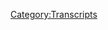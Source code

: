 {{DEFAULTSORT:
    #_TRANSCRIPT_0864:October 25, 2023
}}{{Transcript
    | title         = [[864: October 25, 2023]]
    | caption       = [https://knowledgefight.libsyn.com/864-october-25-2023 Listen to this episode on Libsyn]
    | episodeNumber = [[864: October 25, 2023|864]]
    | length        = 02:14:37
}}

{{MessageBox
    | header     = Warning: Bot Generated Content
    | text       = This transcript was automatically generated by transcription software and likely contains many mistakes and misattributions. Please check the audio for definitive quotes, attribution, and context.
    | image      = N3yvass4myg91.webp
    | imagewidth = 50px
    | id         = warning
}}

{{TranscriptBlock
    | name      = Unknown Speaker
    | timestamp = 00:00:00.000
    | text      = N-N-N-N-N-N-N-Knowledge Fight
}}

{{TranscriptBlock
    | name      = Unknown Speaker
    | timestamp = 00:00:12.960
    | text      = Dan and Jordan, I am SWEATING
}}

{{TranscriptBlock
    | name      = Unknown Speaker
    | timestamp = 00:00:18.079
    | text      = knowledgefight.com, it's time to pray
}}

{{TranscriptBlock
    | name      = Unknown Speaker
    | timestamp = 00:00:21.320
    | text      = I have great respect for knowledgefight
}}

{{TranscriptBlock
    | name      = Unknown Speaker
    | timestamp = 00:00:23.879
    | text      = knowledgefight
}}

{{TranscriptBlock
    | name      = Unknown Speaker
    | timestamp = 00:00:25.199
    | text      = I'm sick of them posing as if they're the good guys
}}

{{TranscriptBlock
    | name      = Unknown Speaker
    | timestamp = 00:00:27.440
    | text      = saying we are the bad guys
}}

{{TranscriptBlock
    | name      = Unknown Speaker
    | timestamp = 00:00:29.000
    | text      = knowledgefight
}}

{{TranscriptBlock
    | name      = Unknown Speaker
    | timestamp = 00:00:30.079
    | text      = Dan and Jordan, knowledgefight
}}

{{TranscriptBlock
    | name      = Unknown Speaker
    | timestamp = 00:00:32.240
    | text      = Riddle Earth, Riddle Earth, Riddle Earth
}}

{{TranscriptBlock
    | name      = Unknown Speaker
    | timestamp = 00:00:34.320
    | text      = I need, I need money
}}

{{TranscriptBlock
    | name      = Unknown Speaker
    | timestamp = 00:00:36.479
    | text      = Riddle Earth, Riddle Earth, Riddle Earth
}}

{{TranscriptBlock
    | name      = Unknown Speaker
    | timestamp = 00:00:39.399
    | text      = Andy and Kansas, Andy and Kansas
}}

{{TranscriptBlock
    | name      = Unknown Speaker
    | timestamp = 00:00:42.200
    | text      = Stop it, Andy and Kansas, Andy and Kansas
}}

{{TranscriptBlock
    | name      = Unknown Speaker
    | timestamp = 00:00:44.719
    | text      = Andy and, Andy, it's time to pray
}}

{{TranscriptBlock
    | name      = Unknown Speaker
    | timestamp = 00:00:47.119
    | text      = Andy and Kansas, you're on the air, thanks for holding us
}}

{{TranscriptBlock
    | name      = Unknown Speaker
    | timestamp = 00:00:49.439
    | text      = Hello Alex, I'm a first-time caller, I'm a huge fan
}}

{{TranscriptBlock
    | name      = Unknown Speaker
    | timestamp = 00:00:51.840
    | text      = I love your work
}}

{{TranscriptBlock
    | name      = Unknown Speaker
    | timestamp = 00:00:53.039
    | text      = knowledgefight
}}

{{TranscriptBlock
    | name      = Unknown Speaker
    | timestamp = 00:00:54.079
    | text      = N-N-N-N-N-Knowledgefight.com
}}

{{TranscriptBlock
    | name      = Unknown Speaker
    | timestamp = 00:00:57.039
    | text      = I love you
}}

{{TranscriptBlock
    | name      = Unknown Speaker
    | timestamp = 00:00:59.039
    | text      = Hey everybody, welcome back to knowledgefight, I'm Dan
}}

{{TranscriptBlock
    | name      = Unknown Speaker
    | timestamp = 00:01:01.479
    | text      = I'm Jordan
}}

{{TranscriptBlock
    | name      = Unknown Speaker
    | timestamp = 00:01:02.079
    | text      = We're a couple dudes, like to sit around, worship at the altar of Selene
}}

{{TranscriptBlock
    | name      = Unknown Speaker
    | timestamp = 00:01:04.719
    | text      = and talk a little bit about Alex Jones
}}

{{TranscriptBlock
    | name      = Unknown Speaker
    | timestamp = 00:01:06.480
    | text      = Oh, indeed we are, Dan
}}

{{TranscriptBlock
    | name      = Unknown Speaker
    | timestamp = 00:01:08.159
    | text      = Jordan
}}

{{TranscriptBlock
    | name      = Unknown Speaker
    | timestamp = 00:01:08.560
    | text      = Dan
}}

{{TranscriptBlock
    | name      = Unknown Speaker
    | timestamp = 00:01:09.040
    | text      = Jordan
}}

{{TranscriptBlock
    | name      = Unknown Speaker
    | timestamp = 00:01:09.719
    | text      = Quick question for you
}}

{{TranscriptBlock
    | name      = Unknown Speaker
    | timestamp = 00:01:10.480
    | text      = What's up?
}}

{{TranscriptBlock
    | name      = Unknown Speaker
    | timestamp = 00:01:10.799
    | text      = What's your bright spot today, buddy?
}}

{{TranscriptBlock
    | name      = Unknown Speaker
    | timestamp = 00:01:11.719
    | text      = My bright spot today is being given under duress
}}

{{TranscriptBlock
    | name      = Unknown Speaker
    | timestamp = 00:01:14.560
    | text      = Hmm
}}

{{TranscriptBlock
    | name      = Unknown Speaker
    | timestamp = 00:01:15.280
    | text      = I've become a victim
}}

{{TranscriptBlock
    | name      = Unknown Speaker
    | timestamp = 00:01:18.280
    | text      = I'm sorry, who is duressing you?
}}

{{TranscriptBlock
    | name      = Unknown Speaker
    | timestamp = 00:01:19.760
    | text      = I've become a victim of call-out culture
}}

{{TranscriptBlock
    | name      = Unknown Speaker
    | timestamp = 00:01:22.079
    | text      = Okay, alright, okay, alright
}}

{{TranscriptBlock
    | name      = Unknown Speaker
    | timestamp = 00:01:24.760
    | text      = Um, no, the other day I went over and hung out with my friend Angela Lampsbury
}}

{{TranscriptBlock
    | name      = Unknown Speaker
    | timestamp = 00:01:29.480
    | text      = Sure, of course
}}

{{TranscriptBlock
    | name      = Unknown Speaker
    | timestamp = 00:01:30.200
    | text      = And we were playing some video games
}}

{{TranscriptBlock
    | name      = Unknown Speaker
    | timestamp = 00:01:32.400
    | text      = I got to play a little old Super Nintendo game called Side Pocket
}}

{{TranscriptBlock
    | name      = Unknown Speaker
    | timestamp = 00:01:37.159
    | text      = That is terrible, it's a terrible pool simulator
}}

{{TranscriptBlock
    | name      = Unknown Speaker
    | timestamp = 00:01:39.560
    | text      = That sounds right
}}

{{TranscriptBlock
    | name      = Unknown Speaker
    | timestamp = 00:01:40.680
    | text      = Uh, but it is
}}

{{TranscriptBlock
    | name      = Unknown Speaker
    | timestamp = 00:01:41.400
    | text      = A Super Nintendo pool simulator
}}

{{TranscriptBlock
    | name      = Unknown Speaker
    | timestamp = 00:01:43.079
    | text      = It has a certain charm to it
}}

{{TranscriptBlock
    | name      = Unknown Speaker
    | timestamp = 00:01:44.280
    | text      = Yeah, I believe that
}}

{{TranscriptBlock
    | name      = Unknown Speaker
    | timestamp = 00:01:44.840
    | text      = But then, we started playing some Mario Golf
}}

{{TranscriptBlock
    | name      = Unknown Speaker
    | timestamp = 00:01:47.400
    | text      = Uh-oh
}}

{{TranscriptBlock
    | name      = Unknown Speaker
    | timestamp = 00:01:48.040
    | text      = Yes
}}

{{TranscriptBlock
    | name      = Unknown Speaker
    | timestamp = 00:01:49.000
    | text      = Which kind?
}}

{{TranscriptBlock
    | name      = Unknown Speaker
    | timestamp = 00:01:49.560
    | text      = Uh, it's the new one, new-ish one
}}

{{TranscriptBlock
    | name      = Unknown Speaker
    | timestamp = 00:01:51.400
    | text      = Ooh
}}

{{TranscriptBlock
    | name      = Unknown Speaker
    | timestamp = 00:01:51.719
    | text      = Super Rush, I don't know if it's new, actually
}}

{{TranscriptBlock
    | name      = Unknown Speaker
    | timestamp = 00:01:53.719
    | text      = Dangerous
}}

{{TranscriptBlock
    | name      = Unknown Speaker
    | timestamp = 00:01:54.519
    | text      = Uh, lot of fun
}}

{{TranscriptBlock
    | name      = Unknown Speaker
    | timestamp = 00:01:55.879
    | text      = Oh, okay
}}

{{TranscriptBlock
    | name      = Unknown Speaker
    | timestamp = 00:01:57.079
    | text      = Golf simulators are tough
}}

{{TranscriptBlock
    | name      = Unknown Speaker
    | timestamp = 00:01:59.400
    | text      = Because you have the ones that are like Wii Golf
}}

{{TranscriptBlock
    | name      = Unknown Speaker
    | timestamp = 00:02:01.879
    | text      = True
}}

{{TranscriptBlock
    | name      = Unknown Speaker
    | timestamp = 00:02:02.200
    | text      = And there's essentially no control that you can add to the ball or anything
}}

{{TranscriptBlock
    | name      = Unknown Speaker
    | timestamp = 00:02:05.799
    | text      = And it's like, okay, if you memorize how to get through the holes
}}

{{TranscriptBlock
    | name      = Unknown Speaker
    | timestamp = 00:02:08.680
    | text      = And how much the wind is gonna affect things
}}

{{TranscriptBlock
    | name      = Unknown Speaker
    | timestamp = 00:02:10.439
    | text      = Yeah
}}

{{TranscriptBlock
    | name      = Unknown Speaker
    | timestamp = 00:02:10.759
    | text      = You can basically just memorize the holes
}}

{{TranscriptBlock
    | name      = Unknown Speaker
    | timestamp = 00:02:12.759
    | text      = Right
}}

{{TranscriptBlock
    | name      = Unknown Speaker
    | timestamp = 00:02:13.319
    | text      = Then, there's like the PGA 2K games
}}

{{TranscriptBlock
    | name      = Unknown Speaker
    | timestamp = 00:02:17.719
    | text      = Which, one of them I got because it was free on PlayStation
}}

{{TranscriptBlock
    | name      = Unknown Speaker
    | timestamp = 00:02:22.120
    | text      = And I started trying to play it, and there are too many controls
}}

{{TranscriptBlock
    | name      = Unknown Speaker
    | timestamp = 00:02:24.840
    | text      = No, there's like wind speed, spin, uh
}}

{{TranscriptBlock
    | name      = Unknown Speaker
    | timestamp = 00:02:28.360
    | text      = There's so many variables
}}

{{TranscriptBlock
    | name      = Unknown Speaker
    | timestamp = 00:02:29.479
    | text      = Height, cut, backwards
}}

{{TranscriptBlock
    | name      = Unknown Speaker
    | timestamp = 00:02:31.879
    | text      = It's no longer a very fun thing
}}

{{TranscriptBlock
    | name      = Unknown Speaker
    | timestamp = 00:02:34.360
    | text      = Yeah, yeah, yeah
}}

{{TranscriptBlock
    | name      = Unknown Speaker
    | timestamp = 00:02:35.240
    | text      = Now, the Mario is right in the middle
}}

{{TranscriptBlock
    | name      = Unknown Speaker
    | timestamp = 00:02:37.240
    | text      = Right in the middle
}}

{{TranscriptBlock
    | name      = Unknown Speaker
    | timestamp = 00:02:37.879
    | text      = And it's got Mario characters
}}

{{TranscriptBlock
    | name      = Unknown Speaker
    | timestamp = 00:02:39.319
    | text      = Sure
}}

{{TranscriptBlock
    | name      = Unknown Speaker
    | timestamp = 00:02:39.560
    | text      = So you got Waluigi
}}

{{TranscriptBlock
    | name      = Unknown Speaker
    | timestamp = 00:02:40.599
    | text      = Naturally
}}

{{TranscriptBlock
    | name      = Unknown Speaker
    | timestamp = 00:02:41.080
    | text      = Got my gal Rosalina
}}

{{TranscriptBlock
    | name      = Unknown Speaker
    | timestamp = 00:02:42.680
    | text      = Okay
}}

{{TranscriptBlock
    | name      = Unknown Speaker
    | timestamp = 00:02:43.560
    | text      = Uh, lot of fun
}}

{{TranscriptBlock
    | name      = Unknown Speaker
    | timestamp = 00:02:45.080
    | text      = Okay
}}

{{TranscriptBlock
    | name      = Unknown Speaker
    | timestamp = 00:02:45.719
    | text      = So, my bright spot is playing a little bit of Mario Golf
}}

{{TranscriptBlock
    | name      = Unknown Speaker
    | timestamp = 00:02:49.319
    | text      = Yeah
}}

{{TranscriptBlock
    | name      = Unknown Speaker
    | timestamp = 00:02:49.879
    | text      = Now, the reason I'm a victim of call-out culture
}}

{{TranscriptBlock
    | name      = Unknown Speaker
    | timestamp = 00:02:52.039
    | text      = I was wondering
}}

{{TranscriptBlock
    | name      = Unknown Speaker
    | timestamp = 00:02:52.919
    | text      = Is, on our last episode, that was not my bright spot
}}

{{TranscriptBlock
    | name      = Unknown Speaker
    | timestamp = 00:02:56.520
    | text      = Oh, no
}}

{{TranscriptBlock
    | name      = Unknown Speaker
    | timestamp = 00:02:57.800
    | text      = And Angela Lampsbury's partner got a little bit aggressive about why it wasn't
}}

{{TranscriptBlock
    | name      = Unknown Speaker
    | timestamp = 00:03:03.479
    | text      = I mean, it's a strange thing
}}

{{TranscriptBlock
    | name      = Unknown Speaker
    | timestamp = 00:03:06.280
    | text      = Yeah
}}

{{TranscriptBlock
    | name      = Unknown Speaker
    | timestamp = 00:03:07.080
    | text      = It's because I hadn't downloaded it yet
}}

{{TranscriptBlock
    | name      = Unknown Speaker
    | timestamp = 00:03:09.159
    | text      = At the time of the last recording
}}

{{TranscriptBlock
    | name      = Unknown Speaker
    | timestamp = 00:03:11.080
    | text      = So anyway, I feel like I'm a victim
}}

{{TranscriptBlock
    | name      = Unknown Speaker
    | timestamp = 00:03:13.479
    | text      = Sure
}}

{{TranscriptBlock
    | name      = Unknown Speaker
    | timestamp = 00:03:13.960
    | text      = Of cancel culture
}}

{{TranscriptBlock
    | name      = Unknown Speaker
    | timestamp = 00:03:14.840
    | text      = I'm taking a turn towards the right
}}

{{TranscriptBlock
    | name      = Unknown Speaker
    | timestamp = 00:03:16.919
    | text      = I think it's about time
}}

{{TranscriptBlock
    | name      = Unknown Speaker
    | timestamp = 00:03:18.520
    | text      = Yeah, this censorious world
}}

{{TranscriptBlock
    | name      = Unknown Speaker
    | timestamp = 00:03:20.360
    | text      = The demands that I immediately talk about how great Mario Golf is
}}

{{TranscriptBlock
    | name      = Unknown Speaker
    | timestamp = 00:03:24.199
    | text      = We had a good run as allies and now it's time to become enemies
}}

{{TranscriptBlock
    | name      = Unknown Speaker
    | timestamp = 00:03:27.960
    | text      = I think that's fine
}}

{{TranscriptBlock
    | name      = Unknown Speaker
    | timestamp = 00:03:29.000
    | text      = I am done with this woke demand for immediate bright spots
}}

{{TranscriptBlock
    | name      = Unknown Speaker
    | timestamp = 00:03:34.680
    | text      = I think that's gonna be a great interview to give to like Tim Pool or something later
}}

{{TranscriptBlock
    | name      = Unknown Speaker
    | timestamp = 00:03:38.840
    | text      = Where it's like, what was your change that turned you?
}}

{{TranscriptBlock
    | name      = Unknown Speaker
    | timestamp = 00:03:41.719
    | text      = Well, these motherfuckers about Mario Golf
}}

{{TranscriptBlock
    | name      = Unknown Speaker
    | timestamp = 00:03:43.960
    | text      = I was a little too late to say that I enjoyed Mario Golf
}}

{{TranscriptBlock
    | name      = Unknown Speaker
    | timestamp = 00:03:46.919
    | text      = Oh shit, and then Tim Pool's gonna be like, oh, I can't believe it
}}

{{TranscriptBlock
    | name      = Unknown Speaker
    | timestamp = 00:03:50.039
    | text      = He's like, I hear this story all the time
}}

{{TranscriptBlock
    | name      = Unknown Speaker
    | timestamp = 00:03:51.400
    | text      = Yeah, it's just the most regular thing in the world
}}

{{TranscriptBlock
    | name      = Unknown Speaker
    | timestamp = 00:03:53.240
    | text      = It's this and Robert E. Lee statues being torn down
}}

{{TranscriptBlock
    | name      = Unknown Speaker
    | timestamp = 00:03:57.319
    | text      = Time to take our heritage of Mario Golf
}}

{{TranscriptBlock
    | name      = Unknown Speaker
    | timestamp = 00:04:00.680
    | text      = That is our heritage
}}

{{TranscriptBlock
    | name      = Unknown Speaker
    | timestamp = 00:04:02.680
    | text      = So what's your bright spot?
}}

{{TranscriptBlock
    | name      = Unknown Speaker
    | timestamp = 00:04:03.879
    | text      = My bright spot is a bit, you know, I've been a little bit down
}}

{{TranscriptBlock
    | name      = Unknown Speaker
    | timestamp = 00:04:08.840
    | text      = Had struggles, you know, but when you get there it's nice to like revisit
}}

{{TranscriptBlock
    | name      = Unknown Speaker
    | timestamp = 00:04:14.280
    | text      = And so I started with the Terry Pratchett DeSquirreld novels
}}

{{TranscriptBlock
    | name      = Unknown Speaker
    | timestamp = 00:04:17.800
    | text      = Sure
}}

{{TranscriptBlock
    | name      = Unknown Speaker
    | timestamp = 00:04:18.279
    | text      = You know, and just
}}

{{TranscriptBlock
    | name      = Unknown Speaker
    | timestamp = 00:04:19.160
    | text      = I'm pretending I know what you're talking about
}}

{{TranscriptBlock
    | name      = Unknown Speaker
    | timestamp = 00:04:20.519
    | text      = No, you don't, but people who know will know
}}

{{TranscriptBlock
    | name      = Unknown Speaker
    | timestamp = 00:04:23.000
    | text      = And it is like, it is a, it's pure joy to read those
}}

{{TranscriptBlock
    | name      = Unknown Speaker
    | timestamp = 00:04:27.959
    | text      = Really, in a way that, you know, it's hard to explain to people
}}

{{TranscriptBlock
    | name      = Unknown Speaker
    | timestamp = 00:04:31.480
    | text      = But it is just like, I can read, you know, I read six of them in the past couple of days
}}

{{TranscriptBlock
    | name      = Unknown Speaker
    | timestamp = 00:04:36.279
    | text      = And it is just like a constant jolt of
}}

{{TranscriptBlock
    | name      = Unknown Speaker
    | timestamp = 00:04:39.959
    | text      = It makes me think this might be some children's writing, is that fair?
}}

{{TranscriptBlock
    | name      = Unknown Speaker
    | timestamp = 00:04:42.759
    | text      = No, no, no, no, no, it's uh
}}

{{TranscriptBlock
    | name      = Unknown Speaker
    | timestamp = 00:04:44.279
    | text      = YA?
}}

{{TranscriptBlock
    | name      = Unknown Speaker
    | timestamp = 00:04:44.920
    | text      = Terry Pratchett is probably second to Douglas Adams
}}

{{TranscriptBlock
    | name      = Unknown Speaker
    | timestamp = 00:04:49.879
    | text      = Maybe in terms of being funny on the page
}}

{{TranscriptBlock
    | name      = Unknown Speaker
    | timestamp = 00:04:52.759
    | text      = So yeah, that's not children's novels
}}

{{TranscriptBlock
    | name      = Unknown Speaker
    | timestamp = 00:04:54.920
    | text      = But it's still like fairly easy to read
}}

{{TranscriptBlock
    | name      = Unknown Speaker
    | timestamp = 00:04:57.000
    | text      = Oh yeah, yeah, yeah, yeah
}}

{{TranscriptBlock
    | name      = Unknown Speaker
    | timestamp = 00:04:58.199
    | text      = It's very, yeah, yeah
}}

{{TranscriptBlock
    | name      = Unknown Speaker
    | timestamp = 00:04:59.240
    | text      = I mean I would say that Woodhouse is also not for kids, but it goes fast
}}

{{TranscriptBlock
    | name      = Unknown Speaker
    | timestamp = 00:05:02.439
    | text      = Yeah, yeah, no, I mean the appropriate, I think it's a lot like stand-up, you know
}}

{{TranscriptBlock
    | name      = Unknown Speaker
    | timestamp = 00:05:06.519
    | text      = When you're talking about a stand-up show, about an hour and a half is where it should be
}}

{{TranscriptBlock
    | name      = Unknown Speaker
    | timestamp = 00:05:11.000
    | text      = If you're talking about a funny novel, about 50,000 words is where it should be
}}

{{TranscriptBlock
    | name      = Unknown Speaker
    | timestamp = 00:05:15.000
    | text      = Sure, sure
}}

{{TranscriptBlock
    | name      = Unknown Speaker
    | timestamp = 00:05:16.519
    | text      = Those are the rules
}}

{{TranscriptBlock
    | name      = Unknown Speaker
    | timestamp = 00:05:17.399
    | text      = I don't know, I don't know why it makes sense
}}

{{TranscriptBlock
    | name      = Unknown Speaker
    | timestamp = 00:05:18.920
    | text      = But if you want to be funny on the page and write a novel, it's about 50k
}}

{{TranscriptBlock
    | name      = Unknown Speaker
    | timestamp = 00:05:23.560
    | text      = So you've been reading about squirrels is what I'm hearing
}}

{{TranscriptBlock
    | name      = Unknown Speaker
    | timestamp = 00:05:25.639
    | text      = Uh, not too much about squirrels
}}

{{TranscriptBlock
    | name      = Unknown Speaker
    | timestamp = 00:05:27.959
    | text      = I think there are some squirrels
}}

{{TranscriptBlock
    | name      = Unknown Speaker
    | timestamp = 00:05:29.560
    | text      = But no, it's like
}}

{{TranscriptBlock
    | name      = Unknown Speaker
    | timestamp = 00:05:30.199
    | text      = The title led me to believe there would be squirrels
}}

{{TranscriptBlock
    | name      = Unknown Speaker
    | timestamp = 00:05:31.959
    | text      = So it's like, you know, imagine somebody was just transposing, you know,
}}

{{TranscriptBlock
    | name      = Unknown Speaker
    | timestamp = 00:05:38.519
    | text      = regular shit into a fantasy world, you know
}}

{{TranscriptBlock
    | name      = Unknown Speaker
    | timestamp = 00:05:42.600
    | text      = Like instead of, you know, being like, oh there's all these elves and stuff
}}

{{TranscriptBlock
    | name      = Unknown Speaker
    | timestamp = 00:05:46.279
    | text      = The elves also have to deal with like, you know, regular problems
}}

{{TranscriptBlock
    | name      = Unknown Speaker
    | timestamp = 00:05:49.399
    | text      = Maybe one of them is a moose
}}

{{TranscriptBlock
    | name      = Unknown Speaker
    | timestamp = 00:05:51.399
    | text      = What are you gonna do?
}}

{{TranscriptBlock
    | name      = Unknown Speaker
    | timestamp = 00:05:52.199
    | text      = Yeah, one of them's a moose
}}

{{TranscriptBlock
    | name      = Unknown Speaker
    | timestamp = 00:05:53.399
    | text      = There's magic
}}

{{TranscriptBlock
    | name      = Unknown Speaker
    | timestamp = 00:05:54.279
    | text      = Sure
}}

{{TranscriptBlock
    | name      = Unknown Speaker
    | timestamp = 00:05:54.519
    | text      = But there's also mundane human problems
}}

{{TranscriptBlock
    | name      = Unknown Speaker
    | timestamp = 00:05:58.040
    | text      = Like we all have to deal with it
}}

{{TranscriptBlock
    | name      = Unknown Speaker
    | timestamp = 00:05:58.920
    | text      = The moose has to pay taxes
}}

{{TranscriptBlock
    | name      = Unknown Speaker
    | timestamp = 00:06:00.519
    | text      = The moose does have to pay taxes
}}

{{TranscriptBlock
    | name      = Unknown Speaker
    | timestamp = 00:06:01.399
    | text      = The moose got a parking ticket
}}

{{TranscriptBlock
    | name      = Unknown Speaker
    | timestamp = 00:06:03.399
    | text      = The moose, and what does the moose do with the parking ticket?
}}

{{TranscriptBlock
    | name      = Unknown Speaker
    | timestamp = 00:06:06.920
    | text      = Now we find out
}}

{{TranscriptBlock
    | name      = Unknown Speaker
    | timestamp = 00:06:07.879
    | text      = Right
}}

{{TranscriptBlock
    | name      = Unknown Speaker
    | timestamp = 00:06:08.120
    | text      = Now you've got a novel
}}

{{TranscriptBlock
    | name      = Unknown Speaker
    | timestamp = 00:06:09.160
    | text      = I can't wait to read this
}}

{{TranscriptBlock
    | name      = Unknown Speaker
    | timestamp = 00:06:11.240
    | text      = Sounds right up my alley
}}

{{TranscriptBlock
    | name      = Unknown Speaker
    | timestamp = 00:06:12.519
    | text      = I'm selling it hard
}}

{{TranscriptBlock
    | name      = Unknown Speaker
    | timestamp = 00:06:13.879
    | text      = So Jordan
}}

{{TranscriptBlock
    | name      = Unknown Speaker
    | timestamp = 00:06:14.519
    | text      = Yeah
}}

{{TranscriptBlock
    | name      = Unknown Speaker
    | timestamp = 00:06:14.839
    | text      = Today, we have an episode to go over
}}

{{TranscriptBlock
    | name      = Unknown Speaker
    | timestamp = 00:06:16.839
    | text      = And we are back to non the vague interview
}}

{{TranscriptBlock
    | name      = Unknown Speaker
    | timestamp = 00:06:21.639
    | text      = Sure
}}

{{TranscriptBlock
    | name      = Unknown Speaker
    | timestamp = 00:06:22.199
    | text      = We're talking about October 25th, 2023
}}

{{TranscriptBlock
    | name      = Unknown Speaker
    | timestamp = 00:06:24.839
    | text      = Yeah
}}

{{TranscriptBlock
    | name      = Unknown Speaker
    | timestamp = 00:06:25.240
    | text      = That is last Wednesday
}}

{{TranscriptBlock
    | name      = Unknown Speaker
    | timestamp = 00:06:27.399
    | text      = That's the day
}}

{{TranscriptBlock
    | name      = Unknown Speaker
    | timestamp = 00:06:28.120
    | text      = Yeah, that's the day that Nick Fuentes came around
}}

{{TranscriptBlock
    | name      = Unknown Speaker
    | timestamp = 00:06:30.519
    | text      = For the much vaunted debate that he and Alex were gonna have
}}

{{TranscriptBlock
    | name      = Unknown Speaker
    | timestamp = 00:06:35.399
    | text      = Is it a debate or is it just like a talking?
}}

{{TranscriptBlock
    | name      = Unknown Speaker
    | timestamp = 00:06:37.959
    | text      = It's certainly a talking
}}

{{TranscriptBlock
    | name      = Unknown Speaker
    | timestamp = 00:06:39.959
    | text      = Now here's what I want to say
}}

{{TranscriptBlock
    | name      = Unknown Speaker
    | timestamp = 00:06:42.439
    | text      = Sure
}}

{{TranscriptBlock
    | name      = Unknown Speaker
    | timestamp = 00:06:42.839
    | text      = I thought that in the context of the situation that's going on in Israel and Gaza right now
}}

{{TranscriptBlock
    | name      = Unknown Speaker
    | timestamp = 00:06:50.040
    | text      = Right
}}

{{TranscriptBlock
    | name      = Unknown Speaker
    | timestamp = 00:06:51.000
    | text      = The last thing I wanted to hear was these two ding dongs talk about it
}}

{{TranscriptBlock
    | name      = Unknown Speaker
    | timestamp = 00:06:55.480
    | text      = And I will say that it's not really about that at all
}}

{{TranscriptBlock
    | name      = Unknown Speaker
    | timestamp = 00:06:58.759
    | text      = That sounds right
}}

{{TranscriptBlock
    | name      = Unknown Speaker
    | timestamp = 00:06:59.639
    | text      = So there is a part of me that is relieved in as much as it's not them
}}

{{TranscriptBlock
    | name      = Unknown Speaker
    | timestamp = 00:07:04.360
    | text      = Having a debate about like Palestinian rights or anything like that
}}

{{TranscriptBlock
    | name      = Unknown Speaker
    | timestamp = 00:07:09.160
    | text      = Because I don't think I could tolerate that or stomach whatever they were gonna say
}}

{{TranscriptBlock
    | name      = Unknown Speaker
    | timestamp = 00:07:14.120
    | text      = That said, it is about a number of other things
}}

{{TranscriptBlock
    | name      = Unknown Speaker
    | timestamp = 00:07:18.920
    | text      = And it's pretty bad
}}

{{TranscriptBlock
    | name      = Unknown Speaker
    | timestamp = 00:07:20.519
    | text      = Okay
}}

{{TranscriptBlock
    | name      = Unknown Speaker
    | timestamp = 00:07:20.839
    | text      = It is a really really bad interview slash debate
}}

{{TranscriptBlock
    | name      = Unknown Speaker
    | timestamp = 00:07:25.079
    | text      = Right
}}

{{TranscriptBlock
    | name      = Unknown Speaker
    | timestamp = 00:07:25.560
    | text      = It's not really a debate
}}

{{TranscriptBlock
    | name      = Unknown Speaker
    | timestamp = 00:07:26.600
    | text      = No
}}

{{TranscriptBlock
    | name      = Unknown Speaker
    | timestamp = 00:07:27.160
    | text      = And Alex gets progressively drunk
}}

{{TranscriptBlock
    | name      = Unknown Speaker
    | timestamp = 00:07:30.360
    | text      = Okay
}}

{{TranscriptBlock
    | name      = Unknown Speaker
    | timestamp = 00:07:30.920
    | text      = I think he's pretty wasted by the end of it
}}

{{TranscriptBlock
    | name      = Unknown Speaker
    | timestamp = 00:07:33.160
    | text      = All right
}}

{{TranscriptBlock
    | name      = Unknown Speaker
    | timestamp = 00:07:33.800
    | text      = And it's just bad
}}

{{TranscriptBlock
    | name      = Unknown Speaker
    | timestamp = 00:07:36.040
    | text      = It's just really bad
}}

{{TranscriptBlock
    | name      = Unknown Speaker
    | timestamp = 00:07:37.079
    | text      = Is it the whole episode?
}}

{{TranscriptBlock
    | name      = Unknown Speaker
    | timestamp = 00:07:38.360
    | text      = Is it like the three hours?
}}

{{TranscriptBlock
    | name      = Unknown Speaker
    | timestamp = 00:07:39.399
    | text      = It's most of it
}}

{{TranscriptBlock
    | name      = Unknown Speaker
    | timestamp = 00:07:40.199
    | text      = Wow
}}

{{TranscriptBlock
    | name      = Unknown Speaker
    | timestamp = 00:07:40.759
    | text      = It's like an hour and a half or so
}}

{{TranscriptBlock
    | name      = Unknown Speaker
    | timestamp = 00:07:43.720
    | text      = And I will say that after the interview Alex does interview somebody else and it's that guy
}}

{{TranscriptBlock
    | name      = Unknown Speaker
    | timestamp = 00:07:50.120
    | text      = That Russian television guy who had Alex on recently
}}

{{TranscriptBlock
    | name      = Unknown Speaker
    | timestamp = 00:07:54.040
    | text      = Oh yeah
}}

{{TranscriptBlock
    | name      = Unknown Speaker
    | timestamp = 00:07:54.600
    | text      = And like buttered him up all that
}}

{{TranscriptBlock
    | name      = Unknown Speaker
    | timestamp = 00:07:56.040
    | text      = Yeah
}}

{{TranscriptBlock
    | name      = Unknown Speaker
    | timestamp = 00:07:56.600
    | text      = So Alex is returning the favor and having him back on
}}

{{TranscriptBlock
    | name      = Unknown Speaker
    | timestamp = 00:07:59.480
    | text      = And we may cover that at another time but I felt like this was plenty
}}

{{TranscriptBlock
    | name      = Unknown Speaker
    | timestamp = 00:08:02.360
    | text      = Yeah
}}

{{TranscriptBlock
    | name      = Unknown Speaker
    | timestamp = 00:08:02.680
    | text      = This protracted interview with Nick Fuentes
}}

{{TranscriptBlock
    | name      = Unknown Speaker
    | timestamp = 00:08:06.279
    | text      = So we're gonna get down to business on this Jordan
}}

{{TranscriptBlock
    | name      = Unknown Speaker
    | timestamp = 00:08:08.199
    | text      = But first let's say hello to some new wonks
}}

{{TranscriptBlock
    | name      = Unknown Speaker
    | timestamp = 00:08:10.759
    | text      = Oh I think that's a great idea
}}

{{TranscriptBlock
    | name      = Unknown Speaker
    | timestamp = 00:08:11.879
    | text      = So first let's see here
}}

{{TranscriptBlock
    | name      = Unknown Speaker
    | timestamp = 00:08:13.800
    | text      = Gotta open this up
}}

{{TranscriptBlock
    | name      = Unknown Speaker
    | timestamp = 00:08:15.240
    | text      = Squatch Waweliski
}}

{{TranscriptBlock
    | name      = Unknown Speaker
    | timestamp = 00:08:17.079
    | text      = Thank you so much
}}

{{TranscriptBlock
    | name      = Unknown Speaker
    | timestamp = 00:08:17.639
    | text      = You are now a policy wonk
}}

{{TranscriptBlock
    | name      = Unknown Speaker
    | timestamp = 00:08:18.839
    | text      = I'm a policy wonk
}}

{{TranscriptBlock
    | name      = Unknown Speaker
    | timestamp = 00:08:19.800
    | text      = Thank you very much
}}

{{TranscriptBlock
    | name      = Unknown Speaker
    | timestamp = 00:08:20.600
    | text      = I just saw that smile across your face
}}

{{TranscriptBlock
    | name      = Unknown Speaker
    | timestamp = 00:08:22.279
    | text      = Gotcha
}}

{{TranscriptBlock
    | name      = Unknown Speaker
    | timestamp = 00:08:22.839
    | text      = Because it's pronounced Wawelski
}}

{{TranscriptBlock
    | name      = Unknown Speaker
    | timestamp = 00:08:25.160
    | text      = Wawelski
}}

{{TranscriptBlock
    | name      = Unknown Speaker
    | timestamp = 00:08:26.920
    | text      = It must be Polish
}}

{{TranscriptBlock
    | name      = Unknown Speaker
    | timestamp = 00:08:28.040
    | text      = The W's that are V's
}}

{{TranscriptBlock
    | name      = Unknown Speaker
    | timestamp = 00:08:29.160
    | text      = Something like that
}}

{{TranscriptBlock
    | name      = Unknown Speaker
    | timestamp = 00:08:29.959
    | text      = Sneaky letters
}}

{{TranscriptBlock
    | name      = Unknown Speaker
    | timestamp = 00:08:30.839
    | text      = Next, the unkempt front lawn of patriotism
}}

{{TranscriptBlock
    | name      = Unknown Speaker
    | timestamp = 00:08:33.960
    | text      = Thank you so much
}}

{{TranscriptBlock
    | name      = Unknown Speaker
    | timestamp = 00:08:34.440
    | text      = You are now a policy wonk
}}

{{TranscriptBlock
    | name      = Unknown Speaker
    | timestamp = 00:08:35.559
    | text      = I'm a policy wonk
}}

{{TranscriptBlock
    | name      = Unknown Speaker
    | timestamp = 00:08:36.519
    | text      = Thank you very much
}}

{{TranscriptBlock
    | name      = Unknown Speaker
    | timestamp = 00:08:37.320
    | text      = Thank you so much
}}

{{TranscriptBlock
    | name      = Unknown Speaker
    | timestamp = 00:08:38.360
    | text      = Next, bang a goo and sloober chops rage against the dying of the light
}}

{{TranscriptBlock
    | name      = Unknown Speaker
    | timestamp = 00:08:43.000
    | text      = Thank you so much
}}

{{TranscriptBlock
    | name      = Unknown Speaker
    | timestamp = 00:08:43.559
    | text      = You are now a policy wonk
}}

{{TranscriptBlock
    | name      = Unknown Speaker
    | timestamp = 00:08:44.759
    | text      = I'm a policy wonk
}}

{{TranscriptBlock
    | name      = Unknown Speaker
    | timestamp = 00:08:45.720
    | text      = Thank you very much
}}

{{TranscriptBlock
    | name      = Unknown Speaker
    | timestamp = 00:08:47.480
    | text      = Next, poison nanoweed enjoyer
}}

{{TranscriptBlock
    | name      = Unknown Speaker
    | timestamp = 00:08:51.159
    | text      = Thank you so much
}}

{{TranscriptBlock
    | name      = Unknown Speaker
    | timestamp = 00:08:51.720
    | text      = You are now a policy wonk
}}

{{TranscriptBlock
    | name      = Unknown Speaker
    | timestamp = 00:08:52.919
    | text      = I'm a policy wonk
}}

{{TranscriptBlock
    | name      = Unknown Speaker
    | timestamp = 00:08:53.879
    | text      = Thank you very much
}}

{{TranscriptBlock
    | name      = Unknown Speaker
    | timestamp = 00:08:54.679
    | text      = Thank you
}}

{{TranscriptBlock
    | name      = Unknown Speaker
    | timestamp = 00:08:55.159
    | text      = And happy birthday Jade
}}

{{TranscriptBlock
    | name      = Unknown Speaker
    | timestamp = 00:08:56.759
    | text      = I love you too
}}

{{TranscriptBlock
    | name      = Unknown Speaker
    | timestamp = 00:08:57.639
    | text      = You're gluten free
}}

{{TranscriptBlock
    | name      = Unknown Speaker
    | timestamp = 00:08:58.840
    | text      = Erica
}}

{{TranscriptBlock
    | name      = Unknown Speaker
    | timestamp = 00:08:59.399
    | text      = Thank you so much you are now a policy wonk
}}

{{TranscriptBlock
    | name      = Unknown Speaker
    | timestamp = 00:09:01.080
    | text      = I'm a policy wonk
}}

{{TranscriptBlock
    | name      = Unknown Speaker
    | timestamp = 00:09:02.039
    | text      = Thank you very much
}}

{{TranscriptBlock
    | name      = Unknown Speaker
    | timestamp = 00:09:02.840
    | text      = Thank you
}}

{{TranscriptBlock
    | name      = Unknown Speaker
    | timestamp = 00:09:03.159
    | text      = And we got a we got a technocrat in the mix
}}

{{TranscriptBlock
    | name      = Unknown Speaker
    | timestamp = 00:09:05.240
    | text      = So thank you very much to Dan the terrible horrible no good very bad globalist
}}

{{TranscriptBlock
    | name      = Unknown Speaker
    | timestamp = 00:09:10.120
    | text      = You are now a technocrat
}}

{{TranscriptBlock
    | name      = Unknown Speaker
    | timestamp = 00:09:12.600
    | text      = I'm a policy wonk
}}

{{TranscriptBlock
    | name      = Unknown Speaker
    | timestamp = 00:09:13.720
    | text      = Four stars go home to your mother and tell her you're brilliant
}}

{{TranscriptBlock
    | name      = Unknown Speaker
    | timestamp = 00:09:16.600
    | text      = Someone someone sodomite sent me a bucket of poop
}}

{{TranscriptBlock
    | name      = Unknown Speaker
    | timestamp = 00:09:19.240
    | text      = Daddy shark
}}

{{TranscriptBlock
    | name      = Unknown Speaker
    | timestamp = 00:09:21.720
    | text      = Jar Jar Binks has a Caribbean black accent
}}

{{TranscriptBlock
    | name      = Unknown Speaker
    | timestamp = 00:09:25.960
    | text      = He's a loser little little titty baby
}}

{{TranscriptBlock
    | name      = Unknown Speaker
    | timestamp = 00:09:29.080
    | text      = I don't want to hate black people
}}

{{TranscriptBlock
    | name      = Unknown Speaker
    | timestamp = 00:09:30.679
    | text      = I renounce Jesus Christ
}}

{{TranscriptBlock
    | name      = Unknown Speaker
    | timestamp = 00:09:32.360
    | text      = Thank you so much
}}

{{TranscriptBlock
    | name      = Unknown Speaker
    | timestamp = 00:09:33.399
    | text      = I do wonder if that's me
}}

{{TranscriptBlock
    | name      = Unknown Speaker
    | timestamp = 00:09:35.240
    | text      = What?
}}

{{TranscriptBlock
    | name      = Unknown Speaker
    | timestamp = 00:09:35.720
    | text      = You?
}}

{{TranscriptBlock
    | name      = Unknown Speaker
    | timestamp = 00:09:36.120
    | text      = Am I the terrible awful no good globalist?
}}

{{TranscriptBlock
    | name      = Unknown Speaker
    | timestamp = 00:09:39.320
    | text      = I don't think so
}}

{{TranscriptBlock
    | name      = Unknown Speaker
    | timestamp = 00:09:40.120
    | text      = I think being first off not to be insulting but Dan is a very fairly common name
}}

{{TranscriptBlock
    | name      = Unknown Speaker
    | timestamp = 00:09:45.799
    | text      = No I know that's what I'm saying
}}

{{TranscriptBlock
    | name      = Unknown Speaker
    | timestamp = 00:09:47.320
    | text      = That's what that's what the complication is
}}

{{TranscriptBlock
    | name      = Unknown Speaker
    | timestamp = 00:09:49.320
    | text      = Right
}}

{{TranscriptBlock
    | name      = Unknown Speaker
    | timestamp = 00:09:49.720
    | text      = Because it very easily could be the person you know who is the policy wonk
}}

{{TranscriptBlock
    | name      = Unknown Speaker
    | timestamp = 00:09:53.799
    | text      = It could be a friend of theirs or it could be me I don't know
}}

{{TranscriptBlock
    | name      = Unknown Speaker
    | timestamp = 00:09:57.080
    | text      = I posit this
}}

{{TranscriptBlock
    | name      = Unknown Speaker
    | timestamp = 00:09:57.960
    | text      = I need to make a more unique name for myself
}}

{{TranscriptBlock
    | name      = Unknown Speaker
    | timestamp = 00:10:01.320
    | text      = I say this to you
}}

{{TranscriptBlock
    | name      = Unknown Speaker
    | timestamp = 00:10:02.919
    | text      = Regardless at the end of that you are now Dan the technocrat
}}

{{TranscriptBlock
    | name      = Unknown Speaker
    | timestamp = 00:10:06.840
    | text      = So no longer are you Dan the globalist period
}}

{{TranscriptBlock
    | name      = Unknown Speaker
    | timestamp = 00:10:10.120
    | text      = If it is you or if it is not you
}}

{{TranscriptBlock
    | name      = Unknown Speaker
    | timestamp = 00:10:12.679
    | text      = I don't know if these things are all that mutually exclusive though
}}

{{TranscriptBlock
    | name      = Unknown Speaker
    | timestamp = 00:10:15.720
    | text      = You can be a globalist technocrat
}}

{{TranscriptBlock
    | name      = Unknown Speaker
    | timestamp = 00:10:18.759
    | text      = Anyway let's start the episode
}}

{{TranscriptBlock
    | name      = Unknown Speaker
    | timestamp = 00:10:21.320
    | text      = Anyways let's do this
}}

{{TranscriptBlock
    | name      = Unknown Speaker
    | timestamp = 00:10:23.080
    | text      = We start off at the beginning there's a little bit of a preamble before Nick shows up
}}

{{TranscriptBlock
    | name      = Unknown Speaker
    | timestamp = 00:10:26.840
    | text      = And there's a there's some house cleaning that needs to go on
}}

{{TranscriptBlock
    | name      = Unknown Speaker
    | timestamp = 00:10:29.960
    | text      = And that is there's a hierarchy change
}}

{{TranscriptBlock
    | name      = Unknown Speaker
    | timestamp = 00:10:32.440
    | text      = Right right
}}

{{TranscriptBlock
    | name      = Unknown Speaker
    | timestamp = 00:10:33.559
    | text      = And we got to hear about this
}}

{{TranscriptBlock
    | name      = Unknown Speaker
    | timestamp = 00:10:34.440
    | text      = Because Owen's gone
}}

{{TranscriptBlock
    | name      = Unknown Speaker
    | timestamp = 00:10:35.159
    | text      = Yeah
}}

{{TranscriptBlock
    | name      = Unknown Speaker
    | timestamp = 00:10:36.279
    | text      = And we have Nick Fuentes coming in here for at least an hour and a half
}}

{{TranscriptBlock
    | name      = Unknown Speaker
    | timestamp = 00:10:39.879
    | text      = He was just on American Journal with Chase Geyser hosting it because Harrison is hosting
}}

{{TranscriptBlock
    | name      = Unknown Speaker
    | timestamp = 00:10:46.200
    | text      = Chase Geyser
}}

{{TranscriptBlock
    | name      = Unknown Speaker
    | timestamp = 00:10:46.919
    | text      = Owen is in federal prison for his free speech according to the judge in our wondrous free land
}}

{{TranscriptBlock
    | name      = Unknown Speaker
    | timestamp = 00:10:53.080
    | text      = And so I build this because I guess we will have a debate as a debate
}}

{{TranscriptBlock
    | name      = Unknown Speaker
    | timestamp = 00:10:57.000
    | text      = But really I just want to have a discussion with Nick Fuentes so that's coming up
}}

{{TranscriptBlock
    | name      = Unknown Speaker
    | timestamp = 00:11:01.240
    | text      = I think we should get him in here about 15 after next hour
}}

{{TranscriptBlock
    | name      = Unknown Speaker
    | timestamp = 00:11:03.879
    | text      = So this isn't going to be a debate because Alex knows that Nick would mop the floor with him
}}

{{TranscriptBlock
    | name      = Unknown Speaker
    | timestamp = 00:11:07.960
    | text      = No matter the argument no matter which side either person was on
}}

{{TranscriptBlock
    | name      = Unknown Speaker
    | timestamp = 00:11:10.919
    | text      = Alex would get smoked in a debate by Nick and he knows it
}}

{{TranscriptBlock
    | name      = Unknown Speaker
    | timestamp = 00:11:14.120
    | text      = Yeah not even close
}}

{{TranscriptBlock
    | name      = Unknown Speaker
    | timestamp = 00:11:15.000
    | text      = At the same time the idea of Nick and Alex debating Israel and Palestine that's a good marketing hook
}}

{{TranscriptBlock
    | name      = Unknown Speaker
    | timestamp = 00:11:20.360
    | text      = You can see right here at the beginning that Alex tried to build this up as a debate in order to drive traffic
}}

{{TranscriptBlock
    | name      = Unknown Speaker
    | timestamp = 00:11:26.519
    | text      = But he doesn't want the challenge of actually going up against Nick
}}

{{TranscriptBlock
    | name      = Unknown Speaker
    | timestamp = 00:11:30.440
    | text      = Media star Bobby Barnes tried to debate Nick a few years back and it was fucking embarrassing
}}

{{TranscriptBlock
    | name      = Unknown Speaker
    | timestamp = 00:11:35.639
    | text      = And Alex was there for that
}}

{{TranscriptBlock
    | name      = Unknown Speaker
    | timestamp = 00:11:37.320
    | text      = He knows better
}}

{{TranscriptBlock
    | name      = Unknown Speaker
    | timestamp = 00:11:38.120
    | text      = Yeah
}}

{{TranscriptBlock
    | name      = Unknown Speaker
    | timestamp = 00:11:38.679
    | text      = Chase Geyser is the new white dork hanging around Infowars
}}

{{TranscriptBlock
    | name      = Unknown Speaker
    | timestamp = 00:11:42.519
    | text      = And I guess he's gotten the call to the big times now that Owen's in jail and Harrison got bumped up to prime time
}}

{{TranscriptBlock
    | name      = Unknown Speaker
    | timestamp = 00:11:47.559
    | text      = Chase Geyser sounds so much like a like a poorly built clone of Owen Troyer
}}

{{TranscriptBlock
    | name      = Unknown Speaker
    | timestamp = 00:11:53.480
    | text      = I don't know much about this guy except that he hosts a podcast about how tough Americans have it
}}

{{TranscriptBlock
    | name      = Unknown Speaker
    | timestamp = 00:11:57.399
    | text      = And he was hosting the other day wearing suspenders
}}

{{TranscriptBlock
    | name      = Unknown Speaker
    | timestamp = 00:12:00.519
    | text      = Ooh Chase Geyser
}}

{{TranscriptBlock
    | name      = Unknown Speaker
    | timestamp = 00:12:02.759
    | text      = Is that how I think I think he should say Chase Geyser a lot
}}

{{TranscriptBlock
    | name      = Unknown Speaker
    | timestamp = 00:12:06.039
    | text      = This one brought to you by Chase Geyser
}}

{{TranscriptBlock
    | name      = Unknown Speaker
    | timestamp = 00:12:07.879
    | text      = I'm out here chasing geysers
}}

{{TranscriptBlock
    | name      = Unknown Speaker
    | timestamp = 00:12:09.159
    | text      = I mean that's some I like the name I assume the person's shit
}}

{{TranscriptBlock
    | name      = Unknown Speaker
    | timestamp = 00:12:12.679
    | text      = Um yeah I did take a screenshot of him when I when I tuned in
}}

{{TranscriptBlock
    | name      = Unknown Speaker
    | timestamp = 00:12:18.200
    | text      = I think it was on one of the Sunday night shows he was hosting in Alex's stead
}}

{{TranscriptBlock
    | name      = Unknown Speaker
    | timestamp = 00:12:22.600
    | text      = And I just took a screenshot and I titled it who the fuck is this
}}

{{TranscriptBlock
    | name      = Unknown Speaker
    | timestamp = 00:12:26.679
    | text      = Because he didn't say his name and I'm like
}}

{{TranscriptBlock
    | name      = Unknown Speaker
    | timestamp = 00:12:29.480
    | text      = Oh that's your hook man that's you that's the only thing you've got
}}

{{TranscriptBlock
    | name      = Unknown Speaker
    | timestamp = 00:12:32.759
    | text      = Who is this fucking weirdo in suspenders
}}

{{TranscriptBlock
    | name      = Unknown Speaker
    | timestamp = 00:12:34.679
    | text      = Oh boy
}}

{{TranscriptBlock
    | name      = Unknown Speaker
    | timestamp = 00:12:35.480
    | text      = What is going on
}}

{{TranscriptBlock
    | name      = Unknown Speaker
    | timestamp = 00:12:36.360
    | text      = I've got suspenders on
}}

{{TranscriptBlock
    | name      = Unknown Speaker
    | timestamp = 00:12:37.320
    | text      = Yeah it was it was a tough tough look and it made me very uncurious about him and I stay uh such
}}

{{TranscriptBlock
    | name      = Unknown Speaker
    | timestamp = 00:12:42.679
    | text      = Like uh like um uh you know corn corn type suspenders you know you're in the
}}

{{TranscriptBlock
    | name      = Unknown Speaker
    | timestamp = 00:12:48.759
    | text      = fields type suspenders those kinds of things are like a terrible southern lawyer
}}

{{TranscriptBlock
    | name      = Unknown Speaker
    | timestamp = 00:12:53.799
    | text      = I think more office suspenders
}}

{{TranscriptBlock
    | name      = Unknown Speaker
    | timestamp = 00:12:55.080
    | text      = Ooh that's not good
}}

{{TranscriptBlock
    | name      = Unknown Speaker
    | timestamp = 00:12:56.360
    | text      = No but it harkens back to a better time when whites had it easier in this country
}}

{{TranscriptBlock
    | name      = Unknown Speaker
    | timestamp = 00:13:00.519
    | text      = And I think that's what Chase Geyser is trying to appeal to
}}

{{TranscriptBlock
    | name      = Unknown Speaker
    | timestamp = 00:13:03.159
    | text      = I do believe that sounds right
}}

{{TranscriptBlock
    | name      = Unknown Speaker
    | timestamp = 00:13:03.960
    | text      = So um Alex uh I think everything that I can tell at the beginning of this episode is him
}}

{{TranscriptBlock
    | name      = Unknown Speaker
    | timestamp = 00:13:09.559
    | text      = just signaling so hard like I don't want any trouble
}}

{{TranscriptBlock
    | name      = Unknown Speaker
    | timestamp = 00:13:12.919
    | text      = We're not gonna argue
}}

{{TranscriptBlock
    | name      = Unknown Speaker
    | timestamp = 00:13:13.879
    | text      = I don't want to fight
}}

{{TranscriptBlock
    | name      = Unknown Speaker
    | timestamp = 00:13:14.840
    | text      = I know it's a debate but I'm not actually going to challenge him
}}

{{TranscriptBlock
    | name      = Unknown Speaker
    | timestamp = 00:13:17.720
    | text      = No
}}

{{TranscriptBlock
    | name      = Unknown Speaker
    | timestamp = 00:13:18.279
    | text      = No okay
}}

{{TranscriptBlock
    | name      = Unknown Speaker
    | timestamp = 00:13:19.080
    | text      = I'm not having the debate according to the preface that he he's he's put out that
}}

{{TranscriptBlock
    | name      = Unknown Speaker
    | timestamp = 00:13:26.279
    | text      = We are lopsided in our coverage of what's happening in the Middle East
}}

{{TranscriptBlock
    | name      = Unknown Speaker
    | timestamp = 00:13:30.519
    | text      = Now it's it would be my right to be lopsided if if that was the case and that was my view
}}

{{TranscriptBlock
    | name      = Unknown Speaker
    | timestamp = 00:13:35.960
    | text      = But I've actually got a 35,000 foot big global view on how the West is funding both sides of
}}

{{TranscriptBlock
    | name      = Unknown Speaker
    | timestamp = 00:13:41.799
    | text      = this conflict in a dialectic and I'm trying to get people to see the big picture
}}

{{TranscriptBlock
    | name      = Unknown Speaker
    | timestamp = 00:13:47.159
    | text      = And so hopefully I can do that
}}

{{TranscriptBlock
    | name      = Unknown Speaker
    | timestamp = 00:13:48.679
    | text      = He doesn't
}}

{{TranscriptBlock
    | name      = Unknown Speaker
    | timestamp = 00:13:49.399
    | text      = But I'll just tell him what I'm gonna do when he gets in here
}}

{{TranscriptBlock
    | name      = Unknown Speaker
    | timestamp = 00:13:52.440
    | text      = I know he's here in the office probably watching now
}}

{{TranscriptBlock
    | name      = Unknown Speaker
    | timestamp = 00:13:55.000
    | text      = I was too really busy about to go on air but I saw him walking down the hall
}}

{{TranscriptBlock
    | name      = Unknown Speaker
    | timestamp = 00:13:58.600
    | text      = I'm walking down the hall or up front went on air
}}

{{TranscriptBlock
    | name      = Unknown Speaker
    | timestamp = 00:14:02.120
    | text      = And that is I caught about 15 minutes of him with Chase Geyser this morning on American Journal
}}

{{TranscriptBlock
    | name      = Unknown Speaker
    | timestamp = 00:14:07.080
    | text      = Chase Geyser
}}

{{TranscriptBlock
    | name      = Unknown Speaker
    | timestamp = 00:14:07.879
    | text      = He just kept saying Alex Jones gives unbalanced coverage
}}

{{TranscriptBlock
    | name      = Unknown Speaker
    | timestamp = 00:14:11.480
    | text      = Well I'm not CNN that says they're giving balanced coverage of things and then doesn't
}}

{{TranscriptBlock
    | name      = Unknown Speaker
    | timestamp = 00:14:16.440
    | text      = But I really do think I give balanced coverage from my world view
}}

{{TranscriptBlock
    | name      = Unknown Speaker
    | timestamp = 00:14:19.559
    | text      = I honestly believe the things
}}

{{TranscriptBlock
    | name      = Unknown Speaker
    | timestamp = 00:14:21.159
    | text      = Wait
}}

{{TranscriptBlock
    | name      = Unknown Speaker
    | timestamp = 00:14:21.799
    | text      = I say and I do
}}

{{TranscriptBlock
    | name      = Unknown Speaker
    | timestamp = 00:14:23.159
    | text      = If I'm Nick and I hear this I know that I've already won any kind of debate or
}}

{{TranscriptBlock
    | name      = Unknown Speaker
    | timestamp = 00:14:27.159
    | text      = disagreement we might have I mean yeah
}}

{{TranscriptBlock
    | name      = Unknown Speaker
    | timestamp = 00:14:28.919
    | text      = This is preemptive capitulation because Alex knows he's fucked if
}}

{{TranscriptBlock
    | name      = Unknown Speaker
    | timestamp = 00:14:32.200
    | text      = he tries to disagree with Nick and it's too late to cancel
}}

{{TranscriptBlock
    | name      = Unknown Speaker
    | timestamp = 00:14:34.919
    | text      = He has to change the ultimate terms of the conversation
}}

{{TranscriptBlock
    | name      = Unknown Speaker
    | timestamp = 00:14:38.840
    | text      = So Alex has also essentially abandoned the argument about whether his coverage is lopsided or not
}}

{{TranscriptBlock
    | name      = Unknown Speaker
    | timestamp = 00:14:44.200
    | text      = It may just be that his worldview is lopsided
}}

{{TranscriptBlock
    | name      = Unknown Speaker
    | timestamp = 00:14:46.919
    | text      = Maybe the coverage is right down the middle but his views are all biased
}}

{{TranscriptBlock
    | name      = Unknown Speaker
    | timestamp = 00:14:50.120
    | text      = How about that?
}}

{{TranscriptBlock
    | name      = Unknown Speaker
    | timestamp = 00:14:50.919
    | text      = That one
}}

{{TranscriptBlock
    | name      = Unknown Speaker
    | timestamp = 00:14:51.480
    | text      = That's a weak attempt at deflection
}}

{{TranscriptBlock
    | name      = Unknown Speaker
    | timestamp = 00:14:53.320
    | text      = I appreciate that I like that
}}

{{TranscriptBlock
    | name      = Unknown Speaker
    | timestamp = 00:14:55.159
    | text      = I appreciate passive voice your own self
}}

{{TranscriptBlock
    | name      = Unknown Speaker
    | timestamp = 00:14:58.840
    | text      = Yeah
}}

{{TranscriptBlock
    | name      = Unknown Speaker
    | timestamp = 00:14:59.240
    | text      = Complete capitulation to me
}}

{{TranscriptBlock
    | name      = Unknown Speaker
    | timestamp = 00:15:01.559
    | text      = I don't know what me is gonna do man that guy's crazy
}}

{{TranscriptBlock
    | name      = Unknown Speaker
    | timestamp = 00:15:04.679
    | text      = The note that I took is Nick is gonna gnaw on Alex's bones
}}

{{TranscriptBlock
    | name      = Unknown Speaker
    | timestamp = 00:15:08.120
    | text      = Yeah absolutely
}}

{{TranscriptBlock
    | name      = Unknown Speaker
    | timestamp = 00:15:09.720
    | text      = Yeah yeah yeah
}}

{{TranscriptBlock
    | name      = Unknown Speaker
    | timestamp = 00:15:10.759
    | text      = This is sad but also enjoy the clear clarity of Alex's voice at this point
}}

{{TranscriptBlock
    | name      = Unknown Speaker
    | timestamp = 00:15:16.840
    | text      = Compare just keep a snapshot of that for how he sounds later
}}

{{TranscriptBlock
    | name      = Unknown Speaker
    | timestamp = 00:15:20.200
    | text      = Gotcha gotcha
}}

{{TranscriptBlock
    | name      = Unknown Speaker
    | timestamp = 00:15:20.919
    | text      = Now granted it's not as bad as that like AMA he did where he was
}}

{{TranscriptBlock
    | name      = Unknown Speaker
    | timestamp = 00:15:24.279
    | text      = Sure it's not full on slurring
}}

{{TranscriptBlock
    | name      = Unknown Speaker
    | timestamp = 00:15:26.519
    | text      = Yeah it's not that bad
}}

{{TranscriptBlock
    | name      = Unknown Speaker
    | timestamp = 00:15:28.600
    | text      = But it's very notable
}}

{{TranscriptBlock
    | name      = Unknown Speaker
    | timestamp = 00:15:31.080
    | text      = So Alex he's like I'm so confident in what I'm about to do that I'm gonna lay out my strategy
}}

{{TranscriptBlock
    | name      = Unknown Speaker
    | timestamp = 00:15:39.000
    | text      = on air and I know Nick's listening I'm just gonna lay it all out
}}

{{TranscriptBlock
    | name      = Unknown Speaker
    | timestamp = 00:15:42.840
    | text      = So I'll ask him to repeat that statement today and then I'm gonna go well here's today's stack
}}

{{TranscriptBlock
    | name      = Unknown Speaker
    | timestamp = 00:15:46.600
    | text      = of emperors let's just go through it and it's a ridiculous amount of criticism of Israel
}}

{{TranscriptBlock
    | name      = Unknown Speaker
    | timestamp = 00:15:52.279
    | text      = And the only thing you can call pro-Israel is I don't want open borders and to bring all the
}}

{{TranscriptBlock
    | name      = Unknown Speaker
    | timestamp = 00:15:58.120
    | text      = Gazans over here but that's actually anti-Israel because Israel threw its spokespersons and others
}}

{{TranscriptBlock
    | name      = Unknown Speaker
    | timestamp = 00:16:06.039
    | text      = in their government said
}}

{{TranscriptBlock
    | name      = Unknown Speaker
    | timestamp = 00:16:07.159
    | text      = Did you say smokespersons?
}}

{{TranscriptBlock
    | name      = Unknown Speaker
    | timestamp = 00:16:08.600
    | text      = They want to send the Gazans to America and Europe
}}

{{TranscriptBlock
    | name      = Unknown Speaker
    | timestamp = 00:16:11.240
    | text      = Joe Campbell
}}

{{TranscriptBlock
    | name      = Unknown Speaker
    | timestamp = 00:16:12.120
    | text      = No no no
}}

{{TranscriptBlock
    | name      = Unknown Speaker
    | timestamp = 00:16:15.320
    | text      = So when I'm concerned about Islam spreading everywhere and taking over
}}

{{TranscriptBlock
    | name      = Unknown Speaker
    | timestamp = 00:16:19.879
    | text      = and taking over how does that because Islam doesn't like Israel down with Israel it's false
}}

{{TranscriptBlock
    | name      = Unknown Speaker
    | timestamp = 00:16:25.799
    | text      = debate and it's not real and it's very frustrating so for me when I have my discussion with him
}}

{{TranscriptBlock
    | name      = Unknown Speaker
    | timestamp = 00:16:33.240
    | text      = slash debate it's not about proving my point it's about getting people to see what I see
}}

{{TranscriptBlock
    | name      = Unknown Speaker
    | timestamp = 00:16:41.080
    | text      = and maybe you see something different than I see but man
}}

{{TranscriptBlock
    | name      = Unknown Speaker
    | timestamp = 00:16:44.840
    | text      = doesn't matter whether you love Israel or hate Israel or you're neutral on it or indifferent
}}

{{TranscriptBlock
    | name      = Unknown Speaker
    | timestamp = 00:16:48.600
    | text      = what the hell does that have to do with bringing Muslims here from all over the world that
}}

{{TranscriptBlock
    | name      = Unknown Speaker
    | timestamp = 00:16:52.440
    | text      = are almost all joining the left and electing leftists to congress and a local government
}}

{{TranscriptBlock
    | name      = Unknown Speaker
    | timestamp = 00:16:58.919
    | text      = and literally taking over our society
}}

{{TranscriptBlock
    | name      = Unknown Speaker
    | timestamp = 00:17:01.559
    | text      = So I guess his strategy is to show him a bunch of articles that they like info wars has reposted
}}

{{TranscriptBlock
    | name      = Unknown Speaker
    | timestamp = 00:17:07.960
    | text      = from other outlets and then be like can't we all just hate Muslims that seems to be what he's
}}

{{TranscriptBlock
    | name      = Unknown Speaker
    | timestamp = 00:17:13.720
    | text      = articulating as a strategy
}}

{{TranscriptBlock
    | name      = Unknown Speaker
    | timestamp = 00:17:15.480
    | text      = I'm concerned that I feel like Alex's main problem with this conflict is that
}}

{{TranscriptBlock
    | name      = Unknown Speaker
    | timestamp = 00:17:20.680
    | text      = Gazans will come to the United States and vote out white people
}}

{{TranscriptBlock
    | name      = Unknown Speaker
    | timestamp = 00:17:24.519
    | text      = Um yeah
}}

{{TranscriptBlock
    | name      = Unknown Speaker
    | timestamp = 00:17:26.519
    | text      = Yeah
}}

{{TranscriptBlock
    | name      = Unknown Speaker
    | timestamp = 00:17:26.839
    | text      = Well I mean I don't think that that is sincerely his only problem
}}

{{TranscriptBlock
    | name      = Unknown Speaker
    | timestamp = 00:17:31.640
    | text      = No no no
}}

{{TranscriptBlock
    | name      = Unknown Speaker
    | timestamp = 00:17:32.359
    | text      = But I think that that's the only problem that he recognizes he can
}}

{{TranscriptBlock
    | name      = Unknown Speaker
    | timestamp = 00:17:35.319
    | text      = probably get agreement from Nick on
}}

{{TranscriptBlock
    | name      = Unknown Speaker
    | timestamp = 00:17:37.640
    | text      = Yeah yeah yeah
}}

{{TranscriptBlock
    | name      = Unknown Speaker
    | timestamp = 00:17:38.279
    | text      = Because that's definitely
}}

{{TranscriptBlock
    | name      = Unknown Speaker
    | timestamp = 00:17:39.400
    | text      = Yeah yeah Nick hates non-whites too
}}

{{TranscriptBlock
    | name      = Unknown Speaker
    | timestamp = 00:17:41.319
    | text      = Yeah I mean Nick spends all his time screaming about like the Hart-Celler Act
}}

{{TranscriptBlock
    | name      = Unknown Speaker
    | timestamp = 00:17:44.839
    | text      = Right right right right
}}

{{TranscriptBlock
    | name      = Unknown Speaker
    | timestamp = 00:17:45.640
    | text      = He's a very serious opponent of non-white immigration
}}

{{TranscriptBlock
    | name      = Unknown Speaker
    | timestamp = 00:17:49.400
    | text      = Hey Nick I know you've got a lot of words to say that might make my words sound stupid but
}}

{{TranscriptBlock
    | name      = Unknown Speaker
    | timestamp = 00:17:54.680
    | text      = we both hate non-whites right
}}

{{TranscriptBlock
    | name      = Unknown Speaker
    | timestamp = 00:17:56.200
    | text      = Especially immigration
}}

{{TranscriptBlock
    | name      = Unknown Speaker
    | timestamp = 00:17:57.480
    | text      = Come on we don't want them over here yeah
}}

{{TranscriptBlock
    | name      = Unknown Speaker
    | timestamp = 00:18:00.359
    | text      = And I think that if there is any sense of common ground that's probably where it's gonna be
}}

{{TranscriptBlock
    | name      = Unknown Speaker
    | timestamp = 00:18:06.920
    | text      = Yeah finally generation x and generation z truly can come together
}}

{{TranscriptBlock
    | name      = Unknown Speaker
    | timestamp = 00:18:10.920
    | text      = Mm-hmm so Alex has an analogy in the way that he puts the Palestinian-Israeli conflict
}}

{{TranscriptBlock
    | name      = Unknown Speaker
    | timestamp = 00:18:20.440
    | text      = and I think that it's dumb
}}

{{TranscriptBlock
    | name      = Unknown Speaker
    | timestamp = 00:18:21.880
    | text      = I think I'm gonna love it
}}

{{TranscriptBlock
    | name      = Unknown Speaker
    | timestamp = 00:18:22.599
    | text      = It'd be like if I was covering the Crips and Bloods
}}

{{TranscriptBlock
    | name      = Unknown Speaker
    | timestamp = 00:18:25.319
    | text      = I'm already in
}}

{{TranscriptBlock
    | name      = Unknown Speaker
    | timestamp = 00:18:26.039
    | text      = They're all killing each other in the 1990s they still are today but not as bad
}}

{{TranscriptBlock
    | name      = Unknown Speaker
    | timestamp = 00:18:29.640
    | text      = It doesn't mean you're for the Crips or the Bloods you know Snoop Dogg's a Crip
}}

{{TranscriptBlock
    | name      = Unknown Speaker
    | timestamp = 00:18:35.079
    | text      = and I guess some of the other guys are Bloods
}}

{{TranscriptBlock
    | name      = Unknown Speaker
    | timestamp = 00:18:36.519
    | text      = Well I'm not with Snoop Dogg and I'm not with Tupac and I'm not with any of this crap
}}

{{TranscriptBlock
    | name      = Unknown Speaker
    | timestamp = 00:18:41.559
    | text      = So I'm gonna have an adult discussion here and just get past the statements
}}

{{TranscriptBlock
    | name      = Unknown Speaker
    | timestamp = 00:18:51.480
    | text      = that about oh who reports on things the best
}}

{{TranscriptBlock
    | name      = Unknown Speaker
    | timestamp = 00:18:56.200
    | text      = This is a perfect time to bring in Debra Crips and Republicans
}}

{{TranscriptBlock
    | name      = Unknown Speaker
    | timestamp = 00:18:59.480
    | text      = Republicans bring in Jesse Ventura's book
}}

{{TranscriptBlock
    | name      = Unknown Speaker
    | timestamp = 00:19:02.599
    | text      = Absolutely yeah
}}

{{TranscriptBlock
    | name      = Unknown Speaker
    | timestamp = 00:19:04.039
    | text      = Oh still can't pronounce that title
}}

{{TranscriptBlock
    | name      = Unknown Speaker
    | timestamp = 00:19:08.839
    | text      = Such a dumb book
}}

{{TranscriptBlock
    | name      = Unknown Speaker
    | timestamp = 00:19:09.720
    | text      = I love the title
}}

{{TranscriptBlock
    | name      = Unknown Speaker
    | timestamp = 00:19:11.160
    | text      = So what Alex fails to understand somewhat intentionally
}}

{{TranscriptBlock
    | name      = Unknown Speaker
    | timestamp = 00:19:14.200
    | text      = is that comparing this conflict to a battle between gangs like the Crips and Bloods
}}

{{TranscriptBlock
    | name      = Unknown Speaker
    | timestamp = 00:19:17.559
    | text      = is actually wildly pro-Israel in its framing
}}

{{TranscriptBlock
    | name      = Unknown Speaker
    | timestamp = 00:19:20.519
    | text      = This is because it fails to take into consideration the power differential
}}

{{TranscriptBlock
    | name      = Unknown Speaker
    | timestamp = 00:19:23.720
    | text      = and the dynamic that exists between the two parties
}}

{{TranscriptBlock
    | name      = Unknown Speaker
    | timestamp = 00:19:26.440
    | text      = Could the Crips keep all the Bloods and all the civilians who weren't Bloods
}}

{{TranscriptBlock
    | name      = Unknown Speaker
    | timestamp = 00:19:30.759
    | text      = but were also part of the same ethnic group as them in what amounts to an open-air prison?
}}

{{TranscriptBlock
    | name      = Unknown Speaker
    | timestamp = 00:19:35.000
    | text      = Could the Bloods shut off all the access to the Crips' electricity, water, and food?
}}

{{TranscriptBlock
    | name      = Unknown Speaker
    | timestamp = 00:19:39.400
    | text      = If you ask yourself questions like these you can see how very like
}}

{{TranscriptBlock
    | name      = Unknown Speaker
    | timestamp = 00:19:42.279
    | text      = how reducing the conflict in the Middle East down to being like two warring gangs
}}

{{TranscriptBlock
    | name      = Unknown Speaker
    | timestamp = 00:19:46.039
    | text      = takes away very important detail that's necessary to take into account
}}

{{TranscriptBlock
    | name      = Unknown Speaker
    | timestamp = 00:19:49.640
    | text      = if you want to have any kind of realistic discussion about this
}}

{{TranscriptBlock
    | name      = Unknown Speaker
    | timestamp = 00:19:52.759
    | text      = It's a very pro-Israeli government position to look at this as two warring gangs
}}

{{TranscriptBlock
    | name      = Unknown Speaker
    | timestamp = 00:19:57.160
    | text      = because it removes the aspect of their overwhelming power advantage
}}

{{TranscriptBlock
    | name      = Unknown Speaker
    | timestamp = 00:20:01.319
    | text      = I suspect Alex knows this and he thinks that this kind of flimsy-ass argument is gonna play
}}

{{TranscriptBlock
    | name      = Unknown Speaker
    | timestamp = 00:20:06.039
    | text      = Like if Nick were to want to counter this, it would be the easiest thing
}}

{{TranscriptBlock
    | name      = Unknown Speaker
    | timestamp = 00:20:11.480
    | text      = Yeah it's a little bit like if the Crips and the Bloods were fighting
}}

{{TranscriptBlock
    | name      = Unknown Speaker
    | timestamp = 00:20:14.359
    | text      = but the Crips had, you know, a $300 billion budget for weapons
}}

{{TranscriptBlock
    | name      = Unknown Speaker
    | timestamp = 00:20:21.880
    | text      = and like the backing of the United States military
}}

{{TranscriptBlock
    | name      = Unknown Speaker
    | timestamp = 00:20:24.759
    | text      = and complete overwhelming control over the territory
}}

{{TranscriptBlock
    | name      = Unknown Speaker
    | timestamp = 00:20:29.880
    | text      = that was given to them by a coalition of... yeah
}}

{{TranscriptBlock
    | name      = Unknown Speaker
    | timestamp = 00:20:33.880
    | text      = I think you're describing a similar thing over the power imbalance that exists there
}}

{{TranscriptBlock
    | name      = Unknown Speaker
    | timestamp = 00:20:39.640
    | text      = and I think Alex is intentionally not recognizing that
}}

{{TranscriptBlock
    | name      = Unknown Speaker
    | timestamp = 00:20:43.400
    | text      = So Alex is mad because he has this idea that Nick thinks that he doesn't criticize Israel
}}

{{TranscriptBlock
    | name      = Unknown Speaker
    | timestamp = 00:20:53.400
    | text      = and that's basically at the core of their tension
}}

{{TranscriptBlock
    | name      = Unknown Speaker
    | timestamp = 00:20:56.440
    | text      = Right
}}

{{TranscriptBlock
    | name      = Unknown Speaker
    | timestamp = 00:20:56.920
    | text      = And so he talks about that here a little bit
}}

{{TranscriptBlock
    | name      = Unknown Speaker
    | timestamp = 00:20:58.519
    | text      = Okay, okay
}}

{{TranscriptBlock
    | name      = Unknown Speaker
    | timestamp = 00:20:58.920
    | text      = So when I saw him this morning, they said oh he's been saying it over and over again
}}

{{TranscriptBlock
    | name      = Unknown Speaker
    | timestamp = 00:21:02.759
    | text      = Well in the one segment I watched say twice, Jones doesn't ever criticize Israel
}}

{{TranscriptBlock
    | name      = Unknown Speaker
    | timestamp = 00:21:08.200
    | text      = his coverage isn't fair
}}

{{TranscriptBlock
    | name      = Unknown Speaker
    | timestamp = 00:21:10.200
    | text      = I just saw that and I was just like that's not true
}}

{{TranscriptBlock
    | name      = Unknown Speaker
    | timestamp = 00:21:13.079
    | text      = and I just thought about my show yesterday or the day before or the day before that
}}

{{TranscriptBlock
    | name      = Unknown Speaker
    | timestamp = 00:21:16.759
    | text      = Now it's true on October 7th when we saw the terrible images and the invasion into Israel
}}

{{TranscriptBlock
    | name      = Unknown Speaker
    | timestamp = 00:21:22.519
    | text      = and that mass murder and slaughter including a bunch of liberal Jews that moved there
}}

{{TranscriptBlock
    | name      = Unknown Speaker
    | timestamp = 00:21:26.200
    | text      = that are pro-Palestine and want a two-state solution or a one-state solution
}}

{{TranscriptBlock
    | name      = Unknown Speaker
    | timestamp = 00:21:31.160
    | text      = or think Israel should just totally integrate with the Islamic world
}}

{{TranscriptBlock
    | name      = Unknown Speaker
    | timestamp = 00:21:35.160
    | text      = see how that works if they do it and that's just suicide
}}

{{TranscriptBlock
    | name      = Unknown Speaker
    | timestamp = 00:21:38.440
    | text      = and I was very critical because Hamas launched that big bloody attack
}}

{{TranscriptBlock
    | name      = Unknown Speaker
    | timestamp = 00:21:43.480
    | text      = and then when Israel now has overreacted I've said this is terrible
}}

{{TranscriptBlock
    | name      = Unknown Speaker
    | timestamp = 00:21:47.960
    | text      = and is a trap and is bad for everybody and the children don't deserve this
}}

{{TranscriptBlock
    | name      = Unknown Speaker
    | timestamp = 00:21:51.480
    | text      = so what I say is a four-hour show every day
}}

{{TranscriptBlock
    | name      = Unknown Speaker
    | timestamp = 00:21:55.799
    | text      = Yeah and it's convoluted generally
}}

{{TranscriptBlock
    | name      = Unknown Speaker
    | timestamp = 00:21:57.319
    | text      = but it's funny that Alex brings up October 7th and doesn't remind everyone that he was doing
}}

{{TranscriptBlock
    | name      = Unknown Speaker
    | timestamp = 00:22:01.640
    | text      = he wasn't doing pro or anti-Israel coverage that day
}}

{{TranscriptBlock
    | name      = Unknown Speaker
    | timestamp = 00:22:04.200
    | text      = he was doing an infomercial for his stupid book
}}

{{TranscriptBlock
    | name      = Unknown Speaker
    | timestamp = 00:22:06.359
    | text      = Yeah
}}

{{TranscriptBlock
    | name      = Unknown Speaker
    | timestamp = 00:22:08.279
    | text      = What about that?
}}

{{TranscriptBlock
    | name      = Unknown Speaker
    | timestamp = 00:22:09.400
    | text      = Well I mean that was the second hour
}}

{{TranscriptBlock
    | name      = Unknown Speaker
    | timestamp = 00:22:11.640
    | text      = Right
}}

{{TranscriptBlock
    | name      = Unknown Speaker
    | timestamp = 00:22:12.039
    | text      = You know
}}

{{TranscriptBlock
    | name      = Unknown Speaker
    | timestamp = 00:22:12.519
    | text      = Same half, half of the show
}}

{{TranscriptBlock
    | name      = Unknown Speaker
    | timestamp = 00:22:14.680
    | text      = Well okay
}}

{{TranscriptBlock
    | name      = Unknown Speaker
    | timestamp = 00:22:15.640
    | text      = An entire half of the show
}}

{{TranscriptBlock
    | name      = Unknown Speaker
    | timestamp = 00:22:16.759
    | text      = Okay but I mean you know like the the bulls had a good first half
}}

{{TranscriptBlock
    | name      = Unknown Speaker
    | timestamp = 00:22:22.200
    | text      = and then a bad second half that's but you're not going to be like oh let's remember the second half
}}

{{TranscriptBlock
    | name      = Unknown Speaker
    | timestamp = 00:22:26.519
    | text      = No dude that would be like the bulls had a good first half
}}

{{TranscriptBlock
    | name      = Unknown Speaker
    | timestamp = 00:22:30.119
    | text      = and then in the second half they decided they were going to make soup
}}

{{TranscriptBlock
    | name      = Unknown Speaker
    | timestamp = 00:22:33.319
    | text      = They decided to do an infomercial for Alex's book
}}

{{TranscriptBlock
    | name      = Unknown Speaker
    | timestamp = 00:22:35.960
    | text      = Right they're going to do something entirely different than basketball
}}

{{TranscriptBlock
    | name      = Unknown Speaker
    | timestamp = 00:22:38.279
    | text      = Yeah I know
}}

{{TranscriptBlock
    | name      = Unknown Speaker
    | timestamp = 00:22:38.839
    | text      = Yeah ridiculous
}}

{{TranscriptBlock
    | name      = Unknown Speaker
    | timestamp = 00:22:40.759
    | text      = So Alex doesn't talk about Israel all day
}}

{{TranscriptBlock
    | name      = Unknown Speaker
    | timestamp = 00:22:42.599
    | text      = Man he's got bigger issues
}}

{{TranscriptBlock
    | name      = Unknown Speaker
    | timestamp = 00:22:44.440
    | text      = He's got bigger issues
}}

{{TranscriptBlock
    | name      = Unknown Speaker
    | timestamp = 00:22:45.640
    | text      = Like how everyone wants you to eat bugs
}}

{{TranscriptBlock
    | name      = Unknown Speaker
    | timestamp = 00:22:48.200
    | text      = If you don't see the big picture you don't see it
}}

{{TranscriptBlock
    | name      = Unknown Speaker
    | timestamp = 00:22:50.920
    | text      = In fact case in point
}}

{{TranscriptBlock
    | name      = Unknown Speaker
    | timestamp = 00:22:54.119
    | text      = Tyson Foods is arguably the largest meat packer in the United States
}}

{{TranscriptBlock
    | name      = Unknown Speaker
    | timestamp = 00:22:59.880
    | text      = and they've got a lot of other products as well
}}

{{TranscriptBlock
    | name      = Unknown Speaker
    | timestamp = 00:23:01.640
    | text      = Arguably
}}

{{TranscriptBlock
    | name      = Unknown Speaker
    | timestamp = 00:23:02.200
    | text      = And they signed a billion dollar deal
}}

{{TranscriptBlock
    | name      = Unknown Speaker
    | timestamp = 00:23:03.960
    | text      = And they've got a lot of other products
}}

{{TranscriptBlock
    | name      = Unknown Speaker
    | timestamp = 00:23:05.160
    | text      = With Bill Gates and a consortium to put into the breading on chicken
}}

{{TranscriptBlock
    | name      = Unknown Speaker
    | timestamp = 00:23:09.720
    | text      = every all those tv dinners you get you name it bug protein
}}

{{TranscriptBlock
    | name      = Unknown Speaker
    | timestamp = 00:23:13.720
    | text      = and they've got deals with the Food and Drug Administration
}}

{{TranscriptBlock
    | name      = Unknown Speaker
    | timestamp = 00:23:17.880
    | text      = to just give insects a code number on the back
}}

{{TranscriptBlock
    | name      = Unknown Speaker
    | timestamp = 00:23:24.440
    | text      = so that you don't know you're eating dangerous bug chitin protein
}}

{{TranscriptBlock
    | name      = Unknown Speaker
    | timestamp = 00:23:28.920
    | text      = that's absolutely linked to cancer strokes and so many problems
}}

{{TranscriptBlock
    | name      = Unknown Speaker
    | timestamp = 00:23:33.480
    | text      = What the hell does that have to do with Israel?
}}

{{TranscriptBlock
    | name      = Unknown Speaker
    | timestamp = 00:23:37.480
    | text      = Four hours on Israel I would jump off a cliff
}}

{{TranscriptBlock
    | name      = Unknown Speaker
    | timestamp = 00:23:39.640
    | text      = I'm trying to stop our food supply from getting taken over by a bunch of damn bugs
}}

{{TranscriptBlock
    | name      = Unknown Speaker
    | timestamp = 00:23:43.960
    | text      = You will eat some bugs
}}

{{TranscriptBlock
    | name      = Unknown Speaker
    | timestamp = 00:23:44.920
    | text      = Gotcha
}}

{{TranscriptBlock
    | name      = Unknown Speaker
    | timestamp = 00:23:45.319
    | text      = Now that's what I'm talking about
}}

{{TranscriptBlock
    | name      = Unknown Speaker
    | timestamp = 00:23:48.119
    | text      = That's what he's talking about
}}

{{TranscriptBlock
    | name      = Unknown Speaker
    | timestamp = 00:23:49.640
    | text      = I'm just trying listen I get your whole what what's it from okay I know
}}

{{TranscriptBlock
    | name      = Unknown Speaker
    | timestamp = 00:23:54.359
    | text      = I heard their name sometime I'll talk to you about them later but I got bigger fish to fry
}}

{{TranscriptBlock
    | name      = Unknown Speaker
    | timestamp = 00:23:58.440
    | text      = Right
}}

{{TranscriptBlock
    | name      = Unknown Speaker
    | timestamp = 00:23:58.920
    | text      = They're bugs
}}

{{TranscriptBlock
    | name      = Unknown Speaker
    | timestamp = 00:23:59.559
    | text      = They're trying to make me eat bugs instead of fish
}}

{{TranscriptBlock
    | name      = Unknown Speaker
    | timestamp = 00:24:02.119
    | text      = Exactly
}}

{{TranscriptBlock
    | name      = Unknown Speaker
    | timestamp = 00:24:03.079
    | text      = They're trying to make I have bigger bugs to fry
}}

{{TranscriptBlock
    | name      = Unknown Speaker
    | timestamp = 00:24:05.319
    | text      = I have bigger bugs to fry
}}

{{TranscriptBlock
    | name      = Unknown Speaker
    | timestamp = 00:24:06.839
    | text      = So Tyson isn't making decisions based on things from Bill Gates
}}

{{TranscriptBlock
    | name      = Unknown Speaker
    | timestamp = 00:24:10.279
    | text      = What happened here this is the story that Alex is lying about
}}

{{TranscriptBlock
    | name      = Unknown Speaker
    | timestamp = 00:24:13.000
    | text      = They're investing in a company called Protix which works in the field of insect ingredients
}}

{{TranscriptBlock
    | name      = Unknown Speaker
    | timestamp = 00:24:18.440
    | text      = Yeah
}}

{{TranscriptBlock
    | name      = Unknown Speaker
    | timestamp = 00:24:18.839
    | text      = This isn't about putting bugs into your Tyson chicken and Alex 100% doesn't understand chitin
}}

{{TranscriptBlock
    | name      = Unknown Speaker
    | timestamp = 00:24:24.440
    | text      = This is about pet and animal food production
}}

{{TranscriptBlock
    | name      = Unknown Speaker
    | timestamp = 00:24:27.319
    | text      = Here's from a CNN article about their investment
}}

{{TranscriptBlock
    | name      = Unknown Speaker
    | timestamp = 00:24:29.880
    | text      = Quote Tyson doesn't make pet food but it does sell its animal byproducts
}}

{{TranscriptBlock
    | name      = Unknown Speaker
    | timestamp = 00:24:34.119
    | text      = for use in the pet food and aquaculture market which feeds fish the CFO said
}}

{{TranscriptBlock
    | name      = Unknown Speaker
    | timestamp = 00:24:39.720
    | text      = Byproducts like animal fats hides and inedible proteins if not used or reduced can end up in
}}

{{TranscriptBlock
    | name      = Unknown Speaker
    | timestamp = 00:24:45.240
    | text      = landfills in this case Tyson can send what's in the stomach of a cattle it has processed
}}

{{TranscriptBlock
    | name      = Unknown Speaker
    | timestamp = 00:24:50.119
    | text      = to a Protix facility where it's fed to insects for the company creating a larger market for
}}

{{TranscriptBlock
    | name      = Unknown Speaker
    | timestamp = 00:24:55.799
    | text      = this type of waste can not only reduce waste but offer a larger revenue stream Tyson told CNN
}}

{{TranscriptBlock
    | name      = Unknown Speaker
    | timestamp = 00:25:02.039
    | text      = quote one feature of being in the animal protein business is having to figure out how to derive
}}

{{TranscriptBlock
    | name      = Unknown Speaker
    | timestamp = 00:25:06.759
    | text      = value from waste we saw this as an extension of our existing business
}}

{{TranscriptBlock
    | name      = Unknown Speaker
    | timestamp = 00:25:11.079
    | text      = Yeah
}}

{{TranscriptBlock
    | name      = Unknown Speaker
    | timestamp = 00:25:11.720
    | text      = I know that being force-fed bugs is like the hot new kink in the
}}

{{TranscriptBlock
    | name      = Unknown Speaker
    | timestamp = 00:25:15.240
    | text      = conspiracy world but covering the story that way is fucking dishonest
}}

{{TranscriptBlock
    | name      = Unknown Speaker
    | timestamp = 00:25:19.319
    | text      = not a shock that it's alica's angle though because he's a lazy liar
}}

{{TranscriptBlock
    | name      = Unknown Speaker
    | timestamp = 00:25:22.200
    | text      = but that's what he's talking about man he's trying to save the food supply for bugs
}}

{{TranscriptBlock
    | name      = Unknown Speaker
    | timestamp = 00:25:25.559
    | text      = You know I can't think of anything that you could do to one of those
}}

{{TranscriptBlock
    | name      = Unknown Speaker
    | timestamp = 00:25:30.519
    | text      = TV dinners that would be like oh that's disqualifying like I know what they are
}}

{{TranscriptBlock
    | name      = Unknown Speaker
    | timestamp = 00:25:37.000
    | text      = I know if I walked into one of those and they're like oh this one has bug proteins in it I'd be
}}

{{TranscriptBlock
    | name      = Unknown Speaker
    | timestamp = 00:25:41.799
    | text      = like yeah that's that's what difference is that from yesterday
}}

{{TranscriptBlock
    | name      = Unknown Speaker
    | timestamp = 00:25:45.720
    | text      = They're not high quality great things and you know it
}}

{{TranscriptBlock
    | name      = Unknown Speaker
    | timestamp = 00:25:49.720
    | text      = Yeah I'm coming to a contract here
}}

{{TranscriptBlock
    | name      = Unknown Speaker
    | timestamp = 00:25:52.119
    | text      = There was a brand of frozen uh like pizza not frozen pizza but it would like come in those like
}}

{{TranscriptBlock
    | name      = Unknown Speaker
    | timestamp = 00:25:57.480
    | text      = frozen dinner trays
}}

{{TranscriptBlock
    | name      = Unknown Speaker
    | timestamp = 00:25:58.519
    | text      = Yeah yeah yeah
}}

{{TranscriptBlock
    | name      = Unknown Speaker
    | timestamp = 00:25:59.400
    | text      = And the name of it was that's a pizza
}}

{{TranscriptBlock
    | name      = Unknown Speaker
    | timestamp = 00:26:01.559
    | text      = Yeah
}}

{{TranscriptBlock
    | name      = Unknown Speaker
    | timestamp = 00:26:01.960
    | text      = And I'm like no it's not
}}

{{TranscriptBlock
    | name      = Unknown Speaker
    | timestamp = 00:26:03.240
    | text      = You're trying too hard
}}

{{TranscriptBlock
    | name      = Unknown Speaker
    | timestamp = 00:26:03.880
    | text      = You know it's not if you call it that's a pizza you have said
}}

{{TranscriptBlock
    | name      = Unknown Speaker
    | timestamp = 00:26:07.319
    | text      = you're the answer to that is no it is not
}}

{{TranscriptBlock
    | name      = Unknown Speaker
    | timestamp = 00:26:09.079
    | text      = Yeah yeah
}}

{{TranscriptBlock
    | name      = Unknown Speaker
    | timestamp = 00:26:09.720
    | text      = So we get to the point where Alex brings in uh Nick and uh
}}

{{TranscriptBlock
    | name      = Unknown Speaker
    | timestamp = 00:26:13.880
    | text      = I just found this framing to be really really uh troubling
}}

{{TranscriptBlock
    | name      = Unknown Speaker
    | timestamp = 00:26:17.799
    | text      = Yeah
}}

{{TranscriptBlock
    | name      = Unknown Speaker
    | timestamp = 00:26:18.359
    | text      = Big broadcast today we're talking to naughty people
}}

{{TranscriptBlock
    | name      = Unknown Speaker
    | timestamp = 00:26:23.000
    | text      = Nick Point has here with us for the next hour and 38 minutes
}}

{{TranscriptBlock
    | name      = Unknown Speaker
    | timestamp = 00:26:27.160
    | text      = and then the top Russian broadcaster Putin's buddy
}}

{{TranscriptBlock
    | name      = Unknown Speaker
    | timestamp = 00:26:31.480
    | text      = joins us how dare us actually hear what the Russians have to say
}}

{{TranscriptBlock
    | name      = Unknown Speaker
    | timestamp = 00:26:34.680
    | text      = We're gonna be evil Americans and exercise our free speech
}}

{{TranscriptBlock
    | name      = Unknown Speaker
    | timestamp = 00:26:38.359
    | text      = It's hard to look at Alex acting like that and not see him as like being a little kid
}}

{{TranscriptBlock
    | name      = Unknown Speaker
    | timestamp = 00:26:42.920
    | text      = really trying hard to get attention
}}

{{TranscriptBlock
    | name      = Unknown Speaker
    | timestamp = 00:26:44.920
    | text      = The kids learned that it gets more attention when it misbehaves so when it's not getting any
}}

{{TranscriptBlock
    | name      = Unknown Speaker
    | timestamp = 00:26:49.000
    | text      = attention it'll say look at me I'm over here doing all these things I'm not supposed to do
}}

{{TranscriptBlock
    | name      = Unknown Speaker
    | timestamp = 00:26:52.759
    | text      = That's kind of the vibe Alex has a big uh misbehaving child of vibe
}}

{{TranscriptBlock
    | name      = Unknown Speaker
    | timestamp = 00:26:58.119
    | text      = He wants to drop a glass onto the floor
}}

{{TranscriptBlock
    | name      = Unknown Speaker
    | timestamp = 00:27:01.240
    | text      = Yeah
}}

{{TranscriptBlock
    | name      = Unknown Speaker
    | timestamp = 00:27:01.559
    | text      = While everybody else is in the dinner room
}}

{{TranscriptBlock
    | name      = Unknown Speaker
    | timestamp = 00:27:03.000
    | text      = Because his parents yeah they're having a dinner party
}}

{{TranscriptBlock
    | name      = Unknown Speaker
    | timestamp = 00:27:04.759
    | text      = They're all having a nice adult conversation and no one's paying attention to it
}}

{{TranscriptBlock
    | name      = Unknown Speaker
    | timestamp = 00:27:07.240
    | text      = It's not about me
}}

{{TranscriptBlock
    | name      = Unknown Speaker
    | timestamp = 00:27:08.039
    | text      = Yeah
}}

{{TranscriptBlock
    | name      = Unknown Speaker
    | timestamp = 00:27:08.200
    | text      = It's not about me
}}

{{TranscriptBlock
    | name      = Unknown Speaker
    | timestamp = 00:27:09.640
    | text      = What are you talking about? Who are these other adults?
}}

{{TranscriptBlock
    | name      = Unknown Speaker
    | timestamp = 00:27:12.759
    | text      = Yeah
}}

{{TranscriptBlock
    | name      = Unknown Speaker
    | timestamp = 00:27:13.079
    | text      = And why are most of them younger than me and I'm an old baby?
}}

{{TranscriptBlock
    | name      = Unknown Speaker
    | timestamp = 00:27:15.720
    | text      = I'm gonna have a naughty conversation that hopefully will get people to post
}}

{{TranscriptBlock
    | name      = Unknown Speaker
    | timestamp = 00:27:19.160
    | text      = things about me and get some outrage attention my way
}}

{{TranscriptBlock
    | name      = Unknown Speaker
    | timestamp = 00:27:22.519
    | text      = Yeah gross
}}

{{TranscriptBlock
    | name      = Unknown Speaker
    | timestamp = 00:27:23.559
    | text      = Great
}}

{{TranscriptBlock
    | name      = Unknown Speaker
    | timestamp = 00:27:24.680
    | text      = So uh Alex is uh very focused on calling Nick baby Hitler uh throughout this entire interview
}}

{{TranscriptBlock
    | name      = Unknown Speaker
    | timestamp = 00:27:31.079
    | text      = No I'm fine with that
}}

{{TranscriptBlock
    | name      = Unknown Speaker
    | timestamp = 00:27:31.559
    | text      = But no but he's saying it like fun
}}

{{TranscriptBlock
    | name      = Unknown Speaker
    | timestamp = 00:27:33.559
    | text      = Oh
}}

{{TranscriptBlock
    | name      = Unknown Speaker
    | timestamp = 00:27:33.880
    | text      = Not like accusatory
}}

{{TranscriptBlock
    | name      = Unknown Speaker
    | timestamp = 00:27:35.720
    | text      = Yeah the vibe is off
}}

{{TranscriptBlock
    | name      = Unknown Speaker
    | timestamp = 00:27:37.319
    | text      = Okay
}}

{{TranscriptBlock
    | name      = Unknown Speaker
    | timestamp = 00:27:38.039
    | text      = Nick I appreciate you coming on short notice
}}

{{TranscriptBlock
    | name      = Unknown Speaker
    | timestamp = 00:27:40.599
    | text      = Yeah great to be here thanks for having me
}}

{{TranscriptBlock
    | name      = Unknown Speaker
    | timestamp = 00:27:42.839
    | text      = I will shake hands with baby Hitler
}}

{{TranscriptBlock
    | name      = Unknown Speaker
    | timestamp = 00:27:47.720
    | text      = I had some fun with that
}}

{{TranscriptBlock
    | name      = Unknown Speaker
    | timestamp = 00:27:48.680
    | text      = Yeah no that was good that was funny I sat on Twitter though
}}

{{TranscriptBlock
    | name      = Unknown Speaker
    | timestamp = 00:27:51.240
    | text      = No it wasn't
}}

{{TranscriptBlock
    | name      = Unknown Speaker
    | timestamp = 00:27:52.279
    | text      = I said I'm really more like young Hitler or Hitler junior
}}

{{TranscriptBlock
    | name      = Unknown Speaker
    | timestamp = 00:27:55.960
    | text      = Which is a joke too
}}

{{TranscriptBlock
    | name      = Unknown Speaker
    | timestamp = 00:27:57.160
    | text      = All right I've been talking quite a bit about you in the last hour and
}}

{{TranscriptBlock
    | name      = Unknown Speaker
    | timestamp = 00:28:00.279
    | text      = 20 minutes probably 20 minutes to the last hour and a half was you so
}}

{{TranscriptBlock
    | name      = Unknown Speaker
    | timestamp = 00:28:03.160
    | text      = till we go to break in uh like five minutes you've got the floor go ahead
}}

{{TranscriptBlock
    | name      = Unknown Speaker
    | timestamp = 00:28:06.599
    | text      = All right yeah well uh I did watch uh your show today and I watched your show yesterday and on
}}

{{TranscriptBlock
    | name      = Unknown Speaker
    | timestamp = 00:28:12.039
    | text      = Saturday I saw you call me out uh and I said about you that you believe in these conspiracy
}}

{{TranscriptBlock
    | name      = Unknown Speaker
    | timestamp = 00:28:17.640
    | text      = theories about 9-11 about mass shootings but you said that Israel did not blow up that hospital on
}}

{{TranscriptBlock
    | name      = Unknown Speaker
    | timestamp = 00:28:23.640
    | text      = Friday but it was the Palestinians and I said that that's interesting because I mean to me
}}

{{TranscriptBlock
    | name      = Unknown Speaker
    | timestamp = 00:28:28.440
    | text      = directionally we know that Israel does this sort of thing all the time they blow up hospitals
}}

{{TranscriptBlock
    | name      = Unknown Speaker
    | timestamp = 00:28:33.960
    | text      = schools mosques and so and he's he's going somewhere else here but um but so I think
}}

{{TranscriptBlock
    | name      = Unknown Speaker
    | timestamp = 00:28:41.000
    | text      = Alex has left the room
}}

{{TranscriptBlock
    | name      = Unknown Speaker
    | timestamp = 00:28:42.119
    | text      = Okay
}}

{{TranscriptBlock
    | name      = Unknown Speaker
    | timestamp = 00:28:42.440
    | text      = I was about to thanks Alex
}}

{{TranscriptBlock
    | name      = Unknown Speaker
    | timestamp = 00:28:44.359
    | text      = He's just gone up and left
}}

{{TranscriptBlock
    | name      = Unknown Speaker
    | timestamp = 00:28:45.400
    | text      = Thanks for confirming what I thought might have happened Alex
}}

{{TranscriptBlock
    | name      = Unknown Speaker
    | timestamp = 00:28:48.359
    | text      = Uh keep track of that that's time number one
}}

{{TranscriptBlock
    | name      = Unknown Speaker
    | timestamp = 00:28:52.680
    | text      = I see why he might get progressively drunker
}}

{{TranscriptBlock
    | name      = Unknown Speaker
    | timestamp = 00:28:54.759
    | text      = Oh yeah
}}

{{TranscriptBlock
    | name      = Unknown Speaker
    | timestamp = 00:28:55.640
    | text      = That makes sense
}}

{{TranscriptBlock
    | name      = Unknown Speaker
    | timestamp = 00:28:56.359
    | text      = So there's some important stuff to take into consideration here just in this first clip
}}

{{TranscriptBlock
    | name      = Unknown Speaker
    | timestamp = 00:28:59.960
    | text      = The first is how bulletproof Nick is with the Hitler stuff in Alex's arena
}}

{{TranscriptBlock
    | name      = Unknown Speaker
    | timestamp = 00:29:03.880
    | text      = They're just joking about how it was the baby and baby Hitler that got Nick into trouble
}}

{{TranscriptBlock
    | name      = Unknown Speaker
    | timestamp = 00:29:07.880
    | text      = This is like very dangerous levels of normalization of his characterization as
}}

{{TranscriptBlock
    | name      = Unknown Speaker
    | timestamp = 00:29:14.359
    | text      = essentially a young Hitler
}}

{{TranscriptBlock
    | name      = Unknown Speaker
    | timestamp = 00:29:16.519
    | text      = Yeah
}}

{{TranscriptBlock
    | name      = Unknown Speaker
    | timestamp = 00:29:17.000
    | text      = That's fucked up
}}

{{TranscriptBlock
    | name      = Unknown Speaker
    | timestamp = 00:29:17.960
    | text      = Yeah
}}

{{TranscriptBlock
    | name      = Unknown Speaker
    | timestamp = 00:29:18.359
    | text      = So one of the things that's kind of interesting there is like whether or not you know regardless
}}

{{TranscriptBlock
    | name      = Unknown Speaker
    | timestamp = 00:29:23.480
    | text      = of the reality of what happened with the hospital
}}

{{TranscriptBlock
    | name      = Unknown Speaker
    | timestamp = 00:29:27.000
    | text      = Yeah
}}

{{TranscriptBlock
    | name      = Unknown Speaker
    | timestamp = 00:29:27.480
    | text      = Nick does make a good point in terms of directionalness like the way that Alex constructs
}}

{{TranscriptBlock
    | name      = Unknown Speaker
    | timestamp = 00:29:33.960
    | text      = conspiracies he should based on what available information there is his conspiracy would
}}

{{TranscriptBlock
    | name      = Unknown Speaker
    | timestamp = 00:29:41.799
    | text      = make sense to go the other direction
}}

{{TranscriptBlock
    | name      = Unknown Speaker
    | timestamp = 00:29:43.400
    | text      = Yeah
}}

{{TranscriptBlock
    | name      = Unknown Speaker
    | timestamp = 00:29:43.880
    | text      = Yeah
}}

{{TranscriptBlock
    | name      = Unknown Speaker
    | timestamp = 00:29:44.599
    | text      = Yeah
}}

{{TranscriptBlock
    | name      = Unknown Speaker
    | timestamp = 00:29:45.079
    | text      = And that that is kind of a strange point
}}

{{TranscriptBlock
    | name      = Unknown Speaker
    | timestamp = 00:29:47.640
    | text      = It's glaring in its obviousness
}}

{{TranscriptBlock
    | name      = Unknown Speaker
    | timestamp = 00:29:50.680
    | text      = You know like that's not how you would you know how you would do things
}}

{{TranscriptBlock
    | name      = Unknown Speaker
    | timestamp = 00:29:55.000
    | text      = and you don't do them like that
}}

{{TranscriptBlock
    | name      = Unknown Speaker
    | timestamp = 00:29:56.519
    | text      = Yeah
}}

{{TranscriptBlock
    | name      = Unknown Speaker
    | timestamp = 00:29:56.839
    | text      = Yeah
}}

{{TranscriptBlock
    | name      = Unknown Speaker
    | timestamp = 00:29:57.160
    | text      = So this is clearly a deliberate thing on your yeah
}}

{{TranscriptBlock
    | name      = Unknown Speaker
    | timestamp = 00:30:00.599
    | text      = So Nick gets to a point about the way that the GOP and conservatives are responding to this
}}

{{TranscriptBlock
    | name      = Unknown Speaker
    | timestamp = 00:30:09.559
    | text      = and there's only seems to be two varieties of response
}}

{{TranscriptBlock
    | name      = Unknown Speaker
    | timestamp = 00:30:12.440
    | text      = Okay
}}

{{TranscriptBlock
    | name      = Unknown Speaker
    | timestamp = 00:30:13.079
    | text      = So the thing that I've noticed about conservatives is this I this is my perspective because and
}}

{{TranscriptBlock
    | name      = Unknown Speaker
    | timestamp = 00:30:18.279
    | text      = I just want to clarify I don't think you're dishonest I don't I don't think I've accused
}}

{{TranscriptBlock
    | name      = Unknown Speaker
    | timestamp = 00:30:21.880
    | text      = you of lying or anything like that I've said on my show we have a disagreement I think
}}

{{TranscriptBlock
    | name      = Unknown Speaker
    | timestamp = 00:30:25.960
    | text      = we have a fundamental disagreement but what I've noticed is that a lot of conservatives
}}

{{TranscriptBlock
    | name      = Unknown Speaker
    | timestamp = 00:30:31.160
    | text      = there's really like two acceptable positions right now and one acceptable position is that
}}

{{TranscriptBlock
    | name      = Unknown Speaker
    | timestamp = 00:30:35.559
    | text      = you're pro-Israel and you see these guys like Shapiro and Levin and Prager and the usual
}}

{{TranscriptBlock
    | name      = Unknown Speaker
    | timestamp = 00:30:41.240
    | text      = suspects and they all want us to go and give Israel all our money and send our aircraft
}}

{{TranscriptBlock
    | name      = Unknown Speaker
    | timestamp = 00:30:46.039
    | text      = carriers and we have to support the moral case for Israel and then on the other side
}}

{{TranscriptBlock
    | name      = Unknown Speaker
    | timestamp = 00:30:51.160
    | text      = the other acceptable position is you can be anti-palestinian where you maybe don't talk
}}

{{TranscriptBlock
    | name      = Unknown Speaker
    | timestamp = 00:30:56.759
    | text      = so much about Israel or the Zionist influence and instead you say well the problem here
}}

{{TranscriptBlock
    | name      = Unknown Speaker
    | timestamp = 00:31:02.200
    | text      = is these domestic protests with Muslims and that Hamas is like BLM and that Hamas doesn't
}}

{{TranscriptBlock
    | name      = Unknown Speaker
    | timestamp = 00:31:08.359
    | text      = actually hate Israel they just hate white people like the left and to me I look at these
}}

{{TranscriptBlock
    | name      = Unknown Speaker
    | timestamp = 00:31:12.759
    | text      = two acceptable positions and they're sort of the same it's like heads I win tails you
}}

{{TranscriptBlock
    | name      = Unknown Speaker
    | timestamp = 00:31:17.319
    | text      = lose you can either be pro-Israel or anti-palestine but you can't be in this position where you
}}

{{TranscriptBlock
    | name      = Unknown Speaker
    | timestamp = 00:31:23.079
    | text      = say I'm pro-America and and actually that means that I'm actually a little more anti-Israel
}}

{{TranscriptBlock
    | name      = Unknown Speaker
    | timestamp = 00:31:28.519
    | text      = in this case than I am anti-Muslim and so that's where I'm coming from I want to be
}}

{{TranscriptBlock
    | name      = Unknown Speaker
    | timestamp = 00:31:32.440
    | text      = the guy that says you know I'm actually more offended by the Zionist infiltration of America
}}

{{TranscriptBlock
    | name      = Unknown Speaker
    | timestamp = 00:31:38.119
    | text      = doesn't mean I support mass Muslim migration but that's to me the bigger urgency Muslims
}}

{{TranscriptBlock
    | name      = Unknown Speaker
    | timestamp = 00:31:43.319
    | text      = haven't taken over America Zionists have so that's where I'm coming from and I just
}}

{{TranscriptBlock
    | name      = Unknown Speaker
    | timestamp = 00:31:48.519
    | text      = think maybe we disagree on that all right Nick Fuentes americafirstfoundation.org on
}}

{{TranscriptBlock
    | name      = Unknown Speaker
    | timestamp = 00:31:54.599
    | text      = rumble Nick J. Fuentes I think that Nick is pretty fairly assessing the conservative
}}

{{TranscriptBlock
    | name      = Unknown Speaker
    | timestamp = 00:31:59.079
    | text      = positions on the current situation and Alex probably doesn't appreciate it because Nick
}}

{{TranscriptBlock
    | name      = Unknown Speaker
    | timestamp = 00:32:03.319
    | text      = is claiming that the American first pure like the the high ground is his he has the purity
}}

{{TranscriptBlock
    | name      = Unknown Speaker
    | timestamp = 00:32:09.079
    | text      = of the the the America first position yeah Alex is so befuddled to come up with something
}}

{{TranscriptBlock
    | name      = Unknown Speaker
    | timestamp = 00:32:13.400
    | text      = to say in response to that he just goes into plugs for Nick I mean yeah that's it's also
}}

{{TranscriptBlock
    | name      = Unknown Speaker
    | timestamp = 00:32:17.960
    | text      = important that you do not lose sight of what Nick actually believes he's using the term
}}

{{TranscriptBlock
    | name      = Unknown Speaker
    | timestamp = 00:32:22.839
    | text      = Zionist as a proxy for Jewish because it makes things seem more political than bigoted you
}}

{{TranscriptBlock
    | name      = Unknown Speaker
    | timestamp = 00:32:28.359
    | text      = may notice that the three examples of people who are on the side of Israel in the conservative
}}

{{TranscriptBlock
    | name      = Unknown Speaker
    | timestamp = 00:32:32.039
    | text      = world are all high profile Jewish men Ben Shapiro Mark Levin and Dennis Prager it would
}}

{{TranscriptBlock
    | name      = Unknown Speaker
    | timestamp = 00:32:37.640
    | text      = have been super easy for him to find other conservative non-Jewish figures who hold almost
}}

{{TranscriptBlock
    | name      = Unknown Speaker
    | timestamp = 00:32:41.880
    | text      = identical positions but that doesn't serve the purposes as well no there's these subtle
}}

{{TranscriptBlock
    | name      = Unknown Speaker
    | timestamp = 00:32:46.440
    | text      = things in here well when he says usual suspects it kind of he doesn't mean um you know conservative
}}

{{TranscriptBlock
    | name      = Unknown Speaker
    | timestamp = 00:32:53.480
    | text      = talking heads in a general sense right no right and it's it's pretty clear it's it is
}}

{{TranscriptBlock
    | name      = Unknown Speaker
    | timestamp = 00:32:58.759
    | text      = really important to understand the way that dynamic plays throughout this because there
}}

{{TranscriptBlock
    | name      = Unknown Speaker
    | timestamp = 00:33:04.119
    | text      = are going to be moments where Nick is very clearly saying something that is atrociously
}}

{{TranscriptBlock
    | name      = Unknown Speaker
    | timestamp = 00:33:10.359
    | text      = anti-Semitic yeah and because of the way he's saying it Alex is just like you bad buddy
}}

{{TranscriptBlock
    | name      = Unknown Speaker
    | timestamp = 00:33:14.680
    | text      = haha yeah and and that leaves it in a position where it's like I don't I who knows yeah who
}}

{{TranscriptBlock
    | name      = Unknown Speaker
    | timestamp = 00:33:20.279
    | text      = knows what Alex actually believes or if he he sees the the cryptoness of it yeah I feel
}}

{{TranscriptBlock
    | name      = Unknown Speaker
    | timestamp = 00:33:26.119
    | text      = I feel a very strange reaction coming from so many different people that it does feel
}}

{{TranscriptBlock
    | name      = Unknown Speaker
    | timestamp = 00:33:31.880
    | text      = now is a great time to be uh in in Nick's position because the the incoherence of every
}}

{{TranscriptBlock
    | name      = Unknown Speaker
    | timestamp = 00:33:39.240
    | text      = every position seems you know surrounding it's very exploitable it's so easy like oh
}}

{{TranscriptBlock
    | name      = Unknown Speaker
    | timestamp = 00:33:44.440
    | text      = you what you're thinking doesn't make sense yeah obviously it is not you throw a stone
}}

{{TranscriptBlock
    | name      = Unknown Speaker
    | timestamp = 00:33:49.480
    | text      = you see five people don't make sense yeah so Alex is throwing it out to break here and
}}

{{TranscriptBlock
    | name      = Unknown Speaker
    | timestamp = 00:33:54.359
    | text      = I just think that this is like if you're Nick you're just like I have won yeah like you
}}

{{TranscriptBlock
    | name      = Unknown Speaker
    | timestamp = 00:33:59.000
    | text      = have nothing Alex we'll come back I'll respond for a few minutes out of what you just said
}}

{{TranscriptBlock
    | name      = Unknown Speaker
    | timestamp = 00:34:03.160
    | text      = we continue on with our topics then hopefully we weren't able to do this with yay we can't
}}

{{TranscriptBlock
    | name      = Unknown Speaker
    | timestamp = 00:34:07.640
    | text      = get some towards the end some other topics because see I just don't just focus on Israel
}}

{{TranscriptBlock
    | name      = Unknown Speaker
    | timestamp = 00:34:12.519
    | text      = I'm not saying you do that but some people do and I'm really sick of it we'll be right
}}

{{TranscriptBlock
    | name      = Unknown Speaker
    | timestamp = 00:34:16.840
    | text      = back stay with us hey uh I invited you on to have this debate about my positions on
}}

{{TranscriptBlock
    | name      = Unknown Speaker
    | timestamp = 00:34:22.280
    | text      = Israel but I don't want to talk about it I don't want to talk about it all day I I mean
}}

{{TranscriptBlock
    | name      = Unknown Speaker
    | timestamp = 00:34:29.960
    | text      = you just can't promote a boxing event where after the first round they start playing chess
}}

{{TranscriptBlock
    | name      = Unknown Speaker
    | timestamp = 00:34:37.480
    | text      = yeah I mean like this I I mean it's not obviously not exactly the same thing but it would be like
}}

{{TranscriptBlock
    | name      = Unknown Speaker
    | timestamp = 00:34:42.920
    | text      = if I invited Alex on to debate anti-communism yeah and then I was like I don't want to talk
}}

{{TranscriptBlock
    | name      = Unknown Speaker
    | timestamp = 00:34:47.159
    | text      = about anti-communism oh what about baking right what about baking that's not why you're here
}}

{{TranscriptBlock
    | name      = Unknown Speaker
    | timestamp = 00:34:53.400
    | text      = you're here for the quote-unquote debate that you were advertising it's ridiculous you're here
}}

{{TranscriptBlock
    | name      = Unknown Speaker
    | timestamp = 00:34:59.559
    | text      = because as you pointed out at the beginning you got baby Hitler to talk about Israel that's the
}}

{{TranscriptBlock
    | name      = Unknown Speaker
    | timestamp = 00:35:06.440
    | text      = billing that's the idea well and let's have baby Hitler talk about the creation of his most
}}

{{TranscriptBlock
    | name      = Unknown Speaker
    | timestamp = 00:35:13.079
    | text      = horrendous enemy but the reason that it was like in some ways acceptable for Alex to do this is
}}

{{TranscriptBlock
    | name      = Unknown Speaker
    | timestamp = 00:35:19.880
    | text      = because he presented it as if it was gonna be a debate he was gonna be on the other side of this
}}

{{TranscriptBlock
    | name      = Unknown Speaker
    | timestamp = 00:35:24.760
    | text      = debate yeah now that it's actually come time to pay this off he knows he can't handle that now
}}

{{TranscriptBlock
    | name      = Unknown Speaker
    | timestamp = 00:35:30.199
    | text      = he's like oh he doesn't he doesn't have the goods to be the other party in that conversation right
}}

{{TranscriptBlock
    | name      = Unknown Speaker
    | timestamp = 00:35:34.920
    | text      = and so now I'm just like let's not do that it's because it's not a bait it's just daddy and baby
}}

{{TranscriptBlock
    | name      = Unknown Speaker
    | timestamp = 00:35:39.480
    | text      = Hitler talking they actually call themselves that a little bit later great so Alex has his
}}

{{TranscriptBlock
    | name      = Unknown Speaker
    | timestamp = 00:35:44.199
    | text      = rambling response when they come back from commercial okay so what I'm saying is there's
}}

{{TranscriptBlock
    | name      = Unknown Speaker
    | timestamp = 00:35:48.360
    | text      = a larger calculus here where the globalists of the UN are bringing in all these Muslims
}}

{{TranscriptBlock
    | name      = Unknown Speaker
    | timestamp = 00:35:53.960
    | text      = they're organizing them to be socialists communists and to join the leftist parties
}}

{{TranscriptBlock
    | name      = Unknown Speaker
    | timestamp = 00:35:58.840
    | text      = where it's whether it's the Democratic Party here or the Labour Party in the UK and I see their
}}

{{TranscriptBlock
    | name      = Unknown Speaker
    | timestamp = 00:36:04.199
    | text      = power really rising and and them joining with the left now I've seen a few good spots like Dearborn
}}

{{TranscriptBlock
    | name      = Unknown Speaker
    | timestamp = 00:36:10.440
    | text      = where they said you know we're right wing we're pro-america we're not gonna put up the LGBT flag
}}

{{TranscriptBlock
    | name      = Unknown Speaker
    | timestamp = 00:36:15.719
    | text      = we're gonna put up the American flag and I see them saying hey Muslims protesting saying we're
}}

{{TranscriptBlock
    | name      = Unknown Speaker
    | timestamp = 00:36:20.039
    | text      = not gonna have you know drag queen pedophile time at our school so I don't hate Muslims either I
}}

{{TranscriptBlock
    | name      = Unknown Speaker
    | timestamp = 00:36:24.920
    | text      = just see them as a billions of people that main religion says we're gonna take you over and then
}}

{{TranscriptBlock
    | name      = Unknown Speaker
    | timestamp = 00:36:30.840
    | text      = I see them all over the left and boy I see that combination I'm like whoo so I didn't get a call
}}

{{TranscriptBlock
    | name      = Unknown Speaker
    | timestamp = 00:36:36.199
    | text      = as you guys like to say like you have two acceptable things be pro-israel to the hilt
}}

{{TranscriptBlock
    | name      = Unknown Speaker
    | timestamp = 00:36:40.679
    | text      = and say murder all of the Palestinians or you can just bash the Palestinians I'm saying like AOC
}}

{{TranscriptBlock
    | name      = Unknown Speaker
    | timestamp = 00:36:47.239
    | text      = saying she's gonna bring them here I'm like no you're not so that's not me taking the oh hold on
}}

{{TranscriptBlock
    | name      = Unknown Speaker
    | timestamp = 00:36:53.800
    | text      = what am I supposed to say now yet young yes sir I mean that is my legit I'm against open borders
}}

{{TranscriptBlock
    | name      = Unknown Speaker
    | timestamp = 00:36:59.719
    | text      = period I'm on record uh Nick so there I just took like a minute and a half you can now respond
}}

{{TranscriptBlock
    | name      = Unknown Speaker
    | timestamp = 00:37:06.679
    | text      = I would say you are on record yeah so I guess his whole his whole point that he's just trying to
}}

{{TranscriptBlock
    | name      = Unknown Speaker
    | timestamp = 00:37:13.320
    | text      = keep things in the safe territory of is I don't want Muslims coming here yep yep and as long as
}}

{{TranscriptBlock
    | name      = Unknown Speaker
    | timestamp = 00:37:19.800
    | text      = he can keep the debate in that water um there's not going to be any problems and I think he
}}

{{TranscriptBlock
    | name      = Unknown Speaker
    | timestamp = 00:37:25.239
    | text      = understands that and so that's why you want to try and err on this side and not let Nick really
}}

{{TranscriptBlock
    | name      = Unknown Speaker
    | timestamp = 00:37:30.599
    | text      = voice any of his uh perspectives which are going to be trouble uh yeah yeah you can't although
}}

{{TranscriptBlock
    | name      = Unknown Speaker
    | timestamp = 00:37:38.679
    | text      = I mean but he wouldn't have to you know it's almost like you would think that
}}

{{TranscriptBlock
    | name      = Unknown Speaker
    | timestamp = 00:37:43.400
    | text      = Nick would find a way to to really exploit this situation you know being a
}}

{{TranscriptBlock
    | name      = Unknown Speaker
    | timestamp = 00:37:48.440
    | text      = horrific horrific anti-semite you know but like in a way that would be acceptable you know like he
}}

{{TranscriptBlock
    | name      = Unknown Speaker
    | timestamp = 00:37:55.159
    | text      = does yeah oh like people who are not otherwise white nationalists could listen to his and be
}}

{{TranscriptBlock
    | name      = Unknown Speaker
    | timestamp = 00:38:00.519
    | text      = like oh that's actually a very good point totally great yeah great dan dan you know what I wanted
}}

{{TranscriptBlock
    | name      = Unknown Speaker
    | timestamp = 00:38:06.760
    | text      = to hear those exact words no I mean I think that uh with one major fuck up yeah later that we'll
}}

{{TranscriptBlock
    | name      = Unknown Speaker
    | timestamp = 00:38:14.599
    | text      = get to I think Nick could have stood to radicalize a great deal of Alex's audience with an interview
}}

{{TranscriptBlock
    | name      = Unknown Speaker
    | timestamp = 00:38:21.079
    | text      = like this because he does keep things generally within that sort of crypto language that is is
}}

{{TranscriptBlock
    | name      = Unknown Speaker
    | timestamp = 00:38:28.199
    | text      = meant to skate by people's uh under the radar yeah yeah sure no I mean when when you see a conflation
}}

{{TranscriptBlock
    | name      = Unknown Speaker
    | timestamp = 00:38:37.480
    | text      = of a religion and ethnicity and a state happening from with no political leaning you know it doesn't
}}

{{TranscriptBlock
    | name      = Unknown Speaker
    | timestamp = 00:38:48.519
    | text      = matter where it's coming from because those that's happening from all directions yeah so in his case
}}

{{TranscriptBlock
    | name      = Unknown Speaker
    | timestamp = 00:38:54.519
    | text      = that is perfect camouflage to pretend like he's not one of those people right despite the fact
}}

{{TranscriptBlock
    | name      = Unknown Speaker
    | timestamp = 00:39:01.000
    | text      = that he's the worst of those people yeah and I think that it helps when you have also uh you know
}}

{{TranscriptBlock
    | name      = Unknown Speaker
    | timestamp = 00:39:07.559
    | text      = one of Alex's great uh tricks uh that he's played over the years is the idea of the I'm above the
}}

{{TranscriptBlock
    | name      = Unknown Speaker
    | timestamp = 00:39:13.079
    | text      = left right paradigm yeah and whenever Nick is able to as he does in this next clip um make it like
}}

{{TranscriptBlock
    | name      = Unknown Speaker
    | timestamp = 00:39:19.239
    | text      = so there are these right wing Zionist Jewish people over here and then the left wing ADL
}}

{{TranscriptBlock
    | name      = Unknown Speaker
    | timestamp = 00:39:24.920
    | text      = people over here yeah he has this I'm rising above that left right paradigm and I just I just think
}}

{{TranscriptBlock
    | name      = Unknown Speaker
    | timestamp = 00:39:32.599
    | text      = Alex is deeply deeply in over his head yeah I just think that the uh you know this dialectic that
}}

{{TranscriptBlock
    | name      = Unknown Speaker
    | timestamp = 00:39:38.440
    | text      = you're talking about it's true that there's factionalism in Israel it's true that there's
}}

{{TranscriptBlock
    | name      = Unknown Speaker
    | timestamp = 00:39:42.440
    | text      = factionalism in Jewry but they are all on the same team fundamentally and we know this because ADL
}}

{{TranscriptBlock
    | name      = Unknown Speaker
    | timestamp = 00:39:50.039
    | text      = I'm gonna center the camera when I get up it's not you're not bad just too good um so the ADL which
}}

{{TranscriptBlock
    | name      = Unknown Speaker
    | timestamp = 00:39:54.920
    | text      = you mentioned they've had some of their employees tearing down these posters but then the ADL fired
}}

{{TranscriptBlock
    | name      = Unknown Speaker
    | timestamp = 00:39:59.880
    | text      = them Jonathan Greenblatt went on msnbc and he demanded that they fire some of their pro
}}

{{TranscriptBlock
    | name      = Unknown Speaker
    | timestamp = 00:40:05.559
    | text      = Palestinian commentators which msnbc then did now a couple months ago there was a big dispute
}}

{{TranscriptBlock
    | name      = Unknown Speaker
    | timestamp = 00:40:11.880
    | text      = between some of these right-wing Zionist Jews and the ADL and people like myself and Keith Woods
}}

{{TranscriptBlock
    | name      = Unknown Speaker
    | timestamp = 00:40:18.039
    | text      = said the ADL is a problem because it's a Jewish group that's clearly controlling speech on social
}}

{{TranscriptBlock
    | name      = Unknown Speaker
    | timestamp = 00:40:23.079
    | text      = media you know Greenblatt goes and brags and says he's got a line in with youtube facebook twitter
}}

{{TranscriptBlock
    | name      = Unknown Speaker
    | timestamp = 00:40:28.599
    | text      = and he tells them what to ban and what not to ban we said so we should get rid of the ADL
}}

{{TranscriptBlock
    | name      = Unknown Speaker
    | timestamp = 00:40:33.159
    | text      = then all these Zionist Jews come in and say well the problem isn't the ADL they said the ADL has
}}

{{TranscriptBlock
    | name      = Unknown Speaker
    | timestamp = 00:40:38.840
    | text      = a noble mission which is to fight anti-semitism they said the problem with the ADL is that they
}}

{{TranscriptBlock
    | name      = Unknown Speaker
    | timestamp = 00:40:44.360
    | text      = attack people that are pro-zionist and so in other words the right-wing Jews they don't really have a
}}

{{TranscriptBlock
    | name      = Unknown Speaker
    | timestamp = 00:40:50.280
    | text      = problem that a Jewish group controls speech they have a problem that there's friendly fire sometimes
}}

{{TranscriptBlock
    | name      = Unknown Speaker
    | timestamp = 00:40:55.159
    | text      = because now fast forward a month later and all the Zionist critics of the ADL and the ADL are on the
}}

{{TranscriptBlock
    | name      = Unknown Speaker
    | timestamp = 00:41:01.559
    | text      = same side supporting Israel and Shapiro who was criticizing the ADL like the ZOA did a year ago
}}

{{TranscriptBlock
    | name      = Unknown Speaker
    | timestamp = 00:41:08.119
    | text      = he's now retweeting the ADL and the ADL's on msnbc saying you got to fire all your pro-palestine
}}

{{TranscriptBlock
    | name      = Unknown Speaker
    | timestamp = 00:41:13.960
    | text      = commentators and so I'm a guy that's looking at this dialectic where you're either part of a
}}

{{TranscriptBlock
    | name      = Unknown Speaker
    | timestamp = 00:41:19.159
    | text      = Zionist right or you're part of this Jewish left and I'm in the middle saying that I'm an America
}}

{{TranscriptBlock
    | name      = Unknown Speaker
    | timestamp = 00:41:24.679
    | text      = first Christian and I don't want to be influenced by Zionist or by atheist liberal Jews at the ADL
}}

{{TranscriptBlock
    | name      = Unknown Speaker
    | timestamp = 00:41:32.599
    | text      = so you know and that's why I say there's this false dialectic that's being given which you say
}}

{{TranscriptBlock
    | name      = Unknown Speaker
    | timestamp = 00:41:37.639
    | text      = you're not participating in but again there's a lot of people they want to focus on and I
}}

{{TranscriptBlock
    | name      = Unknown Speaker
    | timestamp = 00:41:43.079
    | text      = watch your show you focus on the Muslim immigration and you say well they're sending them to America
}}

{{TranscriptBlock
    | name      = Unknown Speaker
    | timestamp = 00:41:48.760
    | text      = but there's Muslim refugees being created by Israel's wars yeah well yeah and the head of
}}

{{TranscriptBlock
    | name      = Unknown Speaker
    | timestamp = 00:41:54.519
    | text      = the ADL promotes open borders so let's shift here so all Jewry is on the same page despite
}}

{{TranscriptBlock
    | name      = Unknown Speaker
    | timestamp = 00:42:00.840
    | text      = the appearance of fictionalism good to know also Alex clearly is either uncomfortable sitting there
}}

{{TranscriptBlock
    | name      = Unknown Speaker
    | timestamp = 00:42:05.880
    | text      = with Nick or he had to fire his camera person because he just keeps getting up to adjust the
}}

{{TranscriptBlock
    | name      = Unknown Speaker
    | timestamp = 00:42:10.840
    | text      = shot allegedly yeah like was Owen running the camera what's going on here I mean that's possible
}}

{{TranscriptBlock
    | name      = Unknown Speaker
    | timestamp = 00:42:16.360
    | text      = but also I would find it very I genuinely believe it would be discomforting to sit next to Nick
}}

{{TranscriptBlock
    | name      = Unknown Speaker
    | timestamp = 00:42:21.800
    | text      = Fuentes for any length of time maybe I would be more worried about sitting next to Alex just from
}}

{{TranscriptBlock
    | name      = Unknown Speaker
    | timestamp = 00:42:26.679
    | text      = a personal safety standpoint agreed agreed Nick is a lot of things but he I don't think he's
}}

{{TranscriptBlock
    | name      = Unknown Speaker
    | timestamp = 00:42:31.159
    | text      = going to take a swing at me discomforting though in the sense of like emotionally he's got an aura
}}

{{TranscriptBlock
    | name      = Unknown Speaker
    | timestamp = 00:42:36.280
    | text      = of horror yeah happy Halloween Jordan all right okay I also think that Alex had an employee who
}}

{{TranscriptBlock
    | name      = Unknown Speaker
    | timestamp = 00:42:47.000
    | text      = was tasked with bringing him booze and maybe that person got fired that makes sense so he has to go
}}

{{TranscriptBlock
    | name      = Unknown Speaker
    | timestamp = 00:42:52.199
    | text      = off to the side I would take that yep so Alex should not want to shift gears after what Nick
}}

{{TranscriptBlock
    | name      = Unknown Speaker
    | timestamp = 00:42:57.639
    | text      = said because a lot of what he said doesn't match up with his worldview and it should require some
}}

{{TranscriptBlock
    | name      = Unknown Speaker
    | timestamp = 00:43:02.119
    | text      = kind of back and forth Nick is directly telling Alex that his position is not good and Alex is
}}

{{TranscriptBlock
    | name      = Unknown Speaker
    | timestamp = 00:43:07.079
    | text      = just ignoring that deflecting by saying that the head of the ADL is for open borders and then
}}

{{TranscriptBlock
    | name      = Unknown Speaker
    | timestamp = 00:43:11.000
    | text      = moving along and Nick directly there brought up Alex's safe harbor point which is that the Muslims
}}

{{TranscriptBlock
    | name      = Unknown Speaker
    | timestamp = 00:43:18.920
    | text      = are all coming in yep and he he pushed it aside yeah now Alex and then Alex was like aha but my
}}

{{TranscriptBlock
    | name      = Unknown Speaker
    | timestamp = 00:43:24.920
    | text      = safe harbor point uh let's shift gears yeah you almost couldn't be like a better platform being
}}

{{TranscriptBlock
    | name      = Unknown Speaker
    | timestamp = 00:43:31.079
    | text      = offered to Nick to allow him to suck up Alex's followers if you're just watching this you're
}}

{{TranscriptBlock
    | name      = Unknown Speaker
    | timestamp = 00:43:35.559
    | text      = seeing a poised kid who clearly knows his stuff who can articulate his positions in a way that
}}

{{TranscriptBlock
    | name      = Unknown Speaker
    | timestamp = 00:43:39.800
    | text      = doesn't involve distraction and yelling and then you have Alex but like I said he clearly
}}

{{TranscriptBlock
    | name      = Unknown Speaker
    | timestamp = 00:43:44.840
    | text      = Nick fucks up with the info his audience a little bit later in a way that is spectacular okay what
}}

{{TranscriptBlock
    | name      = Unknown Speaker
    | timestamp = 00:43:49.719
    | text      = Nick is doing is very clearly signaling to his more extreme audience while making things palatable
}}

{{TranscriptBlock
    | name      = Unknown Speaker
    | timestamp = 00:43:54.280
    | text      = enough for most of Alex's audience to accept if you look at the comments on Alex's site it's clear
}}

{{TranscriptBlock
    | name      = Unknown Speaker
    | timestamp = 00:43:59.159
    | text      = that the message was received by at least some of the audience here's one quote Jones diverted away
}}

{{TranscriptBlock
    | name      = Unknown Speaker
    | timestamp = 00:44:04.440
    | text      = every opportunity about the jq I saw an expert distractor controlling the narrative by flattery
}}

{{TranscriptBlock
    | name      = Unknown Speaker
    | timestamp = 00:44:09.639
    | text      = and other tricks people need to understand how deep the jewelry is in every segment of American
}}

{{TranscriptBlock
    | name      = Unknown Speaker
    | timestamp = 00:44:14.280
    | text      = life this is what Nick's underlying message is about though it's packaged in what's socially
}}

{{TranscriptBlock
    | name      = Unknown Speaker
    | timestamp = 00:44:19.239
    | text      = acceptable packaging like complaints about the ADL and all this has become so mainstream and common
}}

{{TranscriptBlock
    | name      = Unknown Speaker
    | timestamp = 00:44:26.199
    | text      = within Alex's worldview that it provides incredible cover for what Nick is actually about yeah the
}}

{{TranscriptBlock
    | name      = Unknown Speaker
    | timestamp = 00:44:33.320
    | text      = Jews should not be essentially allowed to have anything in the United States yep yep whatever
}}

{{TranscriptBlock
    | name      = Unknown Speaker
    | timestamp = 00:44:40.760
    | text      = I mean what else is there to say that's what's going on it's it's unfortunate there's no defense
}}

{{TranscriptBlock
    | name      = Unknown Speaker
    | timestamp = 00:44:47.079
    | text      = there's no defense against it then you know what are you gonna do so Alex uh understands that hey
}}

{{TranscriptBlock
    | name      = Unknown Speaker
    | timestamp = 00:44:53.000
    | text      = I complain about the ADL all the time Nick seems not like the ADL too let's ride let's do this yeah
}}

{{TranscriptBlock
    | name      = Unknown Speaker
    | timestamp = 00:44:58.360
    | text      = so let's shift gears just because some of these groups have agendas doesn't mean when I have an
}}

{{TranscriptBlock
    | name      = Unknown Speaker
    | timestamp = 00:45:02.920
    | text      = agenda of not having open borders and bringing in new democrat voters that are brainwashed against
}}

{{TranscriptBlock
    | name      = Unknown Speaker
    | timestamp = 00:45:07.400
    | text      = the country that's my perspective and it isn't through the lens that you're saying so let's
}}

{{TranscriptBlock
    | name      = Unknown Speaker
    | timestamp = 00:45:12.599
    | text      = expand on that the ADL is along with the southern property law center creates the curriculum on
}}

{{TranscriptBlock
    | name      = Unknown Speaker
    | timestamp = 00:45:19.239
    | text      = records come out in congress that teaches in schools we're talking fifth graders first
}}

{{TranscriptBlock
    | name      = Unknown Speaker
    | timestamp = 00:45:24.280
    | text      = graders that it's inherently bad to be white you have an original sin and you're bad well that's
}}

{{TranscriptBlock
    | name      = Unknown Speaker
    | timestamp = 00:45:28.840
    | text      = like Hitler saying you're bad because you're Jewish so when I said the head of the ADL is
}}

{{TranscriptBlock
    | name      = Unknown Speaker
    | timestamp = 00:45:33.960
    | text      = the closest thing to Hitler I've seen not that people go oh you're saying he's a nazi how
}}

{{TranscriptBlock
    | name      = Unknown Speaker
    | timestamp = 00:45:38.440
    | text      = ridiculous no I'm saying China is very race-based so I said gg ping and his policies are pretty
}}

{{TranscriptBlock
    | name      = Unknown Speaker
    | timestamp = 00:45:44.519
    | text      = close to Hitler and then when the ADL is out teaching that Christians and Catholics are
}}

{{TranscriptBlock
    | name      = Unknown Speaker
    | timestamp = 00:45:48.599
    | text      = inherently bad and that critical race theory to first graders teaching them that they're bad
}}

{{TranscriptBlock
    | name      = Unknown Speaker
    | timestamp = 00:45:55.000
    | text      = because of their color is incredible child abuse but they're also on the left trying to teach kids
}}

{{TranscriptBlock
    | name      = Unknown Speaker
    | timestamp = 00:46:00.440
    | text      = they're another gender to cut their genitals off and sterilize them so and you're bad kids because
}}

{{TranscriptBlock
    | name      = Unknown Speaker
    | timestamp = 00:46:04.760
    | text      = the earth's dying they show them videos of polar bears that can't swim which isn't true and say
}}

{{TranscriptBlock
    | name      = Unknown Speaker
    | timestamp = 00:46:09.159
    | text      = they're all sorry what they're up five times it's humans are bad humans are ugly you're all guilty
}}

{{TranscriptBlock
    | name      = Unknown Speaker
    | timestamp = 00:46:14.039
    | text      = white people are the worst of all the groups uh and you know all this crap and then I'm literally
}}

{{TranscriptBlock
    | name      = Unknown Speaker
    | timestamp = 00:46:19.880
    | text      = when they have you know ADL gala's brother they ain't talking about you they're calling for my
}}

{{TranscriptBlock
    | name      = Unknown Speaker
    | timestamp = 00:46:25.159
    | text      = arrest and they're behind the law firms trying to like 20 million dollars this year they spent
}}

{{TranscriptBlock
    | name      = Unknown Speaker
    | timestamp = 00:46:30.440
    | text      = trying to shut us down as in the federal filings okay so so let me tell you the proofs of the
}}

{{TranscriptBlock
    | name      = Unknown Speaker
    | timestamp = 00:46:34.920
    | text      = puddings okay they are literally bashing and attacking and their main target is me and Trump
}}

{{TranscriptBlock
    | name      = Unknown Speaker
    | timestamp = 00:46:41.480
    | text      = proof of the puddings in the eating so so brother so if I understand correctly yeah I have invited
}}

{{TranscriptBlock
    | name      = Unknown Speaker
    | timestamp = 00:46:48.199
    | text      = Nick Fuentes on to have a debate where I tell him how hard I have it yeah yeah he's he's flailing
}}

{{TranscriptBlock
    | name      = Unknown Speaker
    | timestamp = 00:46:56.519
    | text      = he's trying not to drown yeah basically yeah so uh it's it this is just standard extreme right-wing
}}

{{TranscriptBlock
    | name      = Unknown Speaker
    | timestamp = 00:47:01.880
    | text      = talking points about how tough white people have it and then a self-aggrandizing speech about how
}}

{{TranscriptBlock
    | name      = Unknown Speaker
    | timestamp = 00:47:06.119
    | text      = much more dangerous Alex is to the ADL than Nick yep if I were Nick I would just ignore all of this
}}

{{TranscriptBlock
    | name      = Unknown Speaker
    | timestamp = 00:47:11.480
    | text      = and move on to the next point because none of it even requires a response yep but there's an
}}

{{TranscriptBlock
    | name      = Unknown Speaker
    | timestamp = 00:47:16.360
    | text      = interesting dynamic that's going on here and it's clearly that Alex is personally offended that Nick
}}

{{TranscriptBlock
    | name      = Unknown Speaker
    | timestamp = 00:47:21.960
    | text      = would suggest that he's controlled opposition yeah 100 that's basically Alex's main mission
}}

{{TranscriptBlock
    | name      = Unknown Speaker
    | timestamp = 00:47:27.000
    | text      = is to push back against this idea that because Nick said that he got the call right on his show
}}

{{TranscriptBlock
    | name      = Unknown Speaker
    | timestamp = 00:47:32.360
    | text      = on Nick's show uh he said Alex got the call uh obviously from the Jewish people his Jewish
}}

{{TranscriptBlock
    | name      = Unknown Speaker
    | timestamp = 00:47:39.159
    | text      = handlers I think actually laid that out specifically yeah the Jewish handlers called
}}

{{TranscriptBlock
    | name      = Unknown Speaker
    | timestamp = 00:47:44.360
    | text      = him and told him okay hey you got to turn on Nick and yay all right um and so Alex is offended by
}}

{{TranscriptBlock
    | name      = Unknown Speaker
    | timestamp = 00:47:49.800
    | text      = that sure and I think that the main point of the interview is actually about like my name is my
}}

{{TranscriptBlock
    | name      = Unknown Speaker
    | timestamp = 00:47:56.599
    | text      = name he's turning into Marlo you were mean to me yeah and now I am going to try and be mean back
}}

{{TranscriptBlock
    | name      = Unknown Speaker
    | timestamp = 00:48:02.920
    | text      = to you but all Nick really has to do is go neener neener neener grandpa and then yeah you know
}}

{{TranscriptBlock
    | name      = Unknown Speaker
    | timestamp = 00:48:10.119
    | text      = Alex explains that like essentially that feeling of like I'm not controlled opposition and then
}}

{{TranscriptBlock
    | name      = Unknown Speaker
    | timestamp = 00:48:15.000
    | text      = Nick deals with that in record time yeah so I have a very quite frankly a sophisticated
}}

{{TranscriptBlock
    | name      = Unknown Speaker
    | timestamp = 00:48:20.440
    | text      = understanding of dialectics and I maybe maybe it's over people's heads I'm not trying to be arrogant
}}

{{TranscriptBlock
    | name      = Unknown Speaker
    | timestamp = 00:48:25.079
    | text      = and so you know tell me how I communicate this properly to people uh but uh I'm sure as hell not
}}

{{TranscriptBlock
    | name      = Unknown Speaker
    | timestamp = 00:48:31.960
    | text      = getting a call and I'm not part of the group that's controlled I literally see Jews as diverse
}}

{{TranscriptBlock
    | name      = Unknown Speaker
    | timestamp = 00:48:36.280
    | text      = people I see all these groups as diverse people and I'm really trying to get people to say hey
}}

{{TranscriptBlock
    | name      = Unknown Speaker
    | timestamp = 00:48:41.559
    | text      = let's get bugs off the menu let's not cut the the coal power plants off let's not tell kids they're
}}

{{TranscriptBlock
    | name      = Unknown Speaker
    | timestamp = 00:48:47.880
    | text      = inherently able because of what color they are I'm opposing the globalist agenda whoever's behind it
}}

{{TranscriptBlock
    | name      = Unknown Speaker
    | timestamp = 00:48:52.440
    | text      = oh I mean the thing is about Jews is that what defines them is they reject Jesus Christ whether
}}

{{TranscriptBlock
    | name      = Unknown Speaker
    | timestamp = 00:48:58.840
    | text      = they're liberal atheists or they're religious Jews they don't believe in Jesus and the only reason
}}

{{TranscriptBlock
    | name      = Unknown Speaker
    | timestamp = 00:49:03.880
    | text      = for what it's worth that I said that you got the call in sort of a glib way is because after yay
}}

{{TranscriptBlock
    | name      = Unknown Speaker
    | timestamp = 00:49:09.159
    | text      = and I appeared on your show you went on Steve Crowder two days later and said that me and
}}

{{TranscriptBlock
    | name      = Unknown Speaker
    | timestamp = 00:49:14.760
    | text      = Kanye were gay for Hitler and you went on this rant about how much you hate Hitler and said that
}}

{{TranscriptBlock
    | name      = Unknown Speaker
    | timestamp = 00:49:20.519
    | text      = you know we fetishize Hitler and all this sort of stuff and it just seemed to me it came across
}}

{{TranscriptBlock
    | name      = Unknown Speaker
    | timestamp = 00:49:25.639
    | text      = like damage control now maybe that I love oh baby maybe you don't fetishize him but yay I mean was
}}

{{TranscriptBlock
    | name      = Unknown Speaker
    | timestamp = 00:49:33.400
    | text      = drooling over him well I think that uh he likes the controversy and at the same time there's a lot
}}

{{TranscriptBlock
    | name      = Unknown Speaker
    | timestamp = 00:49:39.480
    | text      = of people that are fascinated with Hitler Michael Jackson was fascinated with Hitler John Kennedy
}}

{{TranscriptBlock
    | name      = Unknown Speaker
    | timestamp = 00:49:43.880
    | text      = was I mean evil can be fascinating here's the deal oh here's the deal so I think I think it's
}}

{{TranscriptBlock
    | name      = Unknown Speaker
    | timestamp = 00:49:50.679
    | text      = it's a very interesting uh thing for like Nick to just be able to be like look and your feelings
}}

{{TranscriptBlock
    | name      = Unknown Speaker
    | timestamp = 00:49:56.360
    | text      = were hurt why'd you take that so seriously yeah like you were talking shit about me I was talking
}}

{{TranscriptBlock
    | name      = Unknown Speaker
    | timestamp = 00:50:00.920
    | text      = shit about you yeah yeah it was classic shit talk yeah come on man but Nick is such a worm yeah I
}}

{{TranscriptBlock
    | name      = Unknown Speaker
    | timestamp = 00:50:06.760
    | text      = get it yeah I mean it's it's he's such a worm it's um oh I wanna I wanna bully you I want to bully
}}

{{TranscriptBlock
    | name      = Unknown Speaker
    | timestamp = 00:50:15.880
    | text      = you so bad it's uh probably something that he evoked in a lot of people based on the uh videos
}}

{{TranscriptBlock
    | name      = Unknown Speaker
    | timestamp = 00:50:22.840
    | text      = that I've seen of him when he was in high school yeah I mean it makes me feel guilty but it is it
}}

{{TranscriptBlock
    | name      = Unknown Speaker
    | timestamp = 00:50:27.880
    | text      = is truly like it is his fault he needs to be bullied I'm sorry you've made your choices man
}}

{{TranscriptBlock
    | name      = Unknown Speaker
    | timestamp = 00:50:34.440
    | text      = you wake up every morning and you do that well I I always hate to agree with you because I'm so
}}

{{TranscriptBlock
    | name      = Unknown Speaker
    | timestamp = 00:50:40.840
    | text      = anti-bullying and I stand by that position but I do think that Nick's behavior does elicit a
}}

{{TranscriptBlock
    | name      = Unknown Speaker
    | timestamp = 00:50:47.159
    | text      = reaction of hostility in you made your bed and it's because there's a severe passive aggression
}}

{{TranscriptBlock
    | name      = Unknown Speaker
    | timestamp = 00:50:53.960
    | text      = in it yeah and he probably knows that and it it's used as a tool he eliciting outrage from people
}}

{{TranscriptBlock
    | name      = Unknown Speaker
    | timestamp = 00:51:02.199
    | text      = and then he uses our fake at his sympathy bullshit where oh no you shouldn't be mean to me I'm just
}}

{{TranscriptBlock
    | name      = Unknown Speaker
    | timestamp = 00:51:08.199
    | text      = little old worm fuck him fuck him it's fair yeah so um look getting talked about Hitler a little
}}

{{TranscriptBlock
    | name      = Unknown Speaker
    | timestamp = 00:51:16.360
    | text      = bit here already and so why not yeah why not talk a little time is now here's an interesting thing
}}

{{TranscriptBlock
    | name      = Unknown Speaker
    | timestamp = 00:51:21.800
    | text      = what Alex seems to be the one who wants to talk about Hitler now well now that he can yeah Nick
}}

{{TranscriptBlock
    | name      = Unknown Speaker
    | timestamp = 00:51:27.480
    | text      = doesn't seem all that interested yeah I reject the ADL saying America's Hitler and if Christians
}}

{{TranscriptBlock
    | name      = Unknown Speaker
    | timestamp = 00:51:32.920
    | text      = don't do what we say you're Hitler screw the ADL screw that guilt screw the white guilt go to hell
}}

{{TranscriptBlock
    | name      = Unknown Speaker
    | timestamp = 00:51:38.679
    | text      = fuck you ADL but it doesn't at the same time I've actually done a study okay one of the latest
}}

{{TranscriptBlock
    | name      = Unknown Speaker
    | timestamp = 00:51:43.960
    | text      = books I didn't study because you're here to study Hitler speaks a series of political conversations
}}

{{TranscriptBlock
    | name      = Unknown Speaker
    | timestamp = 00:51:49.559
    | text      = with Adolf Hitler that's on study names Nick how many books you've written or read by Hitler or
}}

{{TranscriptBlock
    | name      = Unknown Speaker
    | timestamp = 00:51:54.519
    | text      = about Hitler I haven't read book I'm not a Hitler fetish I read about well so here I am saying I'm
}}

{{TranscriptBlock
    | name      = Unknown Speaker
    | timestamp = 00:51:58.920
    | text      = Hitler fetishist I wanted to understand who Hitler was I read probably 200 books on Hitler whoa
}}

{{TranscriptBlock
    | name      = Unknown Speaker
    | timestamp = 00:52:04.679
    | text      = Germans that were why do you think the German high command tried to kill him in 1943 and 44
}}

{{TranscriptBlock
    | name      = Unknown Speaker
    | timestamp = 00:52:09.800
    | text      = because he was out of control and going to kill everybody and ended up killing 22 million Germans
}}

{{TranscriptBlock
    | name      = Unknown Speaker
    | timestamp = 00:52:15.079
    | text      = and 28 million Russians but is that why Hitler is canceled today for that reason I mean Hitler was
}}

{{TranscriptBlock
    | name      = Unknown Speaker
    | timestamp = 00:52:20.840
    | text      = a messianic maniac that thought he was god he was anti-christian I think though that people don't
}}

{{TranscriptBlock
    | name      = Unknown Speaker
    | timestamp = 00:52:27.559
    | text      = like him today because he was anti-Jewish good point that is a big part of it I was I was
}}

{{TranscriptBlock
    | name      = Unknown Speaker
    | timestamp = 00:52:34.039
    | text      = wondering why was Hitler canceled today yeah why is he canceled shadow band yeah yeah yeah yeah
}}

{{TranscriptBlock
    | name      = Unknown Speaker
    | timestamp = 00:52:42.039
    | text      = Alex is is weird I like that moment though of the like why do you think the German high command
}}

{{TranscriptBlock
    | name      = Unknown Speaker
    | timestamp = 00:52:47.320
    | text      = tried to kill why don't you tell me yeah that is that is the smugest he's a guy who's doing
}}

{{TranscriptBlock
    | name      = Unknown Speaker
    | timestamp = 00:52:53.239
    | text      = almost like a rope-a-dope yeah you know he's just letting Alex burn out some of this energy
}}

{{TranscriptBlock
    | name      = Unknown Speaker
    | timestamp = 00:52:58.360
    | text      = go for it buddy yeah oh god did you have a little too much sugar today kid all right you just have
}}

{{TranscriptBlock
    | name      = Unknown Speaker
    | timestamp = 00:53:03.719
    | text      = a run by sugar have a little run around by sugar I mean whatever it is you're doing fixing the
}}

{{TranscriptBlock
    | name      = Unknown Speaker
    | timestamp = 00:53:08.519
    | text      = cameras oh you're fixing the camera all right so Alex is like hey man can you imagine what it would
}}

{{TranscriptBlock
    | name      = Unknown Speaker
    | timestamp = 00:53:14.519
    | text      = be like if Hitler was in charge and Nick can very easily say that's not what I want what do you
}}

{{TranscriptBlock
    | name      = Unknown Speaker
    | timestamp = 00:53:20.119
    | text      = think the world would be like under under Hitler's view today most of us would be dead I mean I'd be
}}

{{TranscriptBlock
    | name      = Unknown Speaker
    | timestamp = 00:53:25.960
    | text      = here but but you know but I'm not arguing for Hitler I think what both yay and I were expressing
}}

{{TranscriptBlock
    | name      = Unknown Speaker
    | timestamp = 00:53:32.039
    | text      = is that there is this Jewish control matrix which puts Hitler in a special category he wasn't the
}}

{{TranscriptBlock
    | name      = Unknown Speaker
    | timestamp = 00:53:37.480
    | text      = only dictator he wasn't the only one who had concentration camps in the war no it's true I
}}

{{TranscriptBlock
    | name      = Unknown Speaker
    | timestamp = 00:53:42.760
    | text      = mean Andrew Jackson's sister and brother died in the British concentration world war two Eisenhower
}}

{{TranscriptBlock
    | name      = Unknown Speaker
    | timestamp = 00:53:47.159
    | text      = ran concentration camps against the Germans and we interned the Japanese and and on and on that's
}}

{{TranscriptBlock
    | name      = Unknown Speaker
    | timestamp = 00:53:51.639
    | text      = right Eisenhower committed a real crime he probably starved four million Germans to death
}}

{{TranscriptBlock
    | name      = Unknown Speaker
    | timestamp = 00:53:55.159
    | text      = yeah and you know because you're and you're an expert so yeah I mean you understand this but
}}

{{TranscriptBlock
    | name      = Unknown Speaker
    | timestamp = 00:53:58.920
    | text      = Hitler's in a special category because the Holocaust narrative is what casts a shadow
}}

{{TranscriptBlock
    | name      = Unknown Speaker
    | timestamp = 00:54:04.440
    | text      = over the entire American political landscape and you know we have to talk about Jewish power right
}}

{{TranscriptBlock
    | name      = Unknown Speaker
    | timestamp = 00:54:09.400
    | text      = and left you can say f the ADL but would you say f the zoa the Zionist organization of America with
}}

{{TranscriptBlock
    | name      = Unknown Speaker
    | timestamp = 00:54:15.400
    | text      = more klein you know I get Jews thinking they deserve it Israel's tiny don't and I know a lot
}}

{{TranscriptBlock
    | name      = Unknown Speaker
    | timestamp = 00:54:23.159
    | text      = of Jews that are really nice smart people stop and they're not going anywhere they have nuclear
}}

{{TranscriptBlock
    | name      = Unknown Speaker
    | timestamp = 00:54:26.360
    | text      = weapons and so I'd like to see the wars end I'd like to see it not be a football issue and so I'm
}}

{{TranscriptBlock
    | name      = Unknown Speaker
    | timestamp = 00:54:32.920
    | text      = a realist too Israel's not going anywhere and and and the Arab countries won't take the people out
}}

{{TranscriptBlock
    | name      = Unknown Speaker
    | timestamp = 00:54:39.320
    | text      = of the West Bank or Gaza because they want to keep the thing going so yeah I mean it's true I don't
}}

{{TranscriptBlock
    | name      = Unknown Speaker
    | timestamp = 00:54:44.599
    | text      = have a hard-on for the Jews I don't have a hard-on for the average Jews diseases patriotic and their
}}

{{TranscriptBlock
    | name      = Unknown Speaker
    | timestamp = 00:54:50.519
    | text      = people and their thing for their club it's like Crips and Bloods oh we're back to that either
}}

{{TranscriptBlock
    | name      = Unknown Speaker
    | timestamp = 00:54:55.320
    | text      = game okay cool back to that great to be clear that wasn't what Nick and Ye's point was this is
}}

{{TranscriptBlock
    | name      = Unknown Speaker
    | timestamp = 00:55:00.599
    | text      = a nice way of dressing up their point in packaging that Nick thinks is unassailable meant to hide his
}}

{{TranscriptBlock
    | name      = Unknown Speaker
    | timestamp = 00:55:05.320
    | text      = very assailable actual position yeah it is somewhat fair as a point that Hitler wasn't
}}

{{TranscriptBlock
    | name      = Unknown Speaker
    | timestamp = 00:55:10.280
    | text      = the only bad leader who did awful things to innocent people that's fine you win this round
}}

{{TranscriptBlock
    | name      = Unknown Speaker
    | timestamp = 00:55:15.880
    | text      = the Holocaust does resonate with people a little bit more than some other instances of attempted
}}

{{TranscriptBlock
    | name      = Unknown Speaker
    | timestamp = 00:55:20.679
    | text      = genocide and I think there's some reasons you could come up with to explain that dynamic
}}

{{TranscriptBlock
    | name      = Unknown Speaker
    | timestamp = 00:55:25.000
    | text      = one is that it coincided with one of the most traumatic wars in history that involved most of
}}

{{TranscriptBlock
    | name      = Unknown Speaker
    | timestamp = 00:55:30.280
    | text      = the world the fact that this program of extermination was happening simultaneously with the world war
}}

{{TranscriptBlock
    | name      = Unknown Speaker
    | timestamp = 00:55:35.880
    | text      = is something that makes it more impactful to people and has more direct contact with a ton
}}

{{TranscriptBlock
    | name      = Unknown Speaker
    | timestamp = 00:55:40.599
    | text      = of other countries actual experience there's also the fact that it was a program of extermination
}}

{{TranscriptBlock
    | name      = Unknown Speaker
    | timestamp = 00:55:45.800
    | text      = being carried out by a major industrialized country so there's a number of factors that
}}

{{TranscriptBlock
    | name      = Unknown Speaker
    | timestamp = 00:55:50.760
    | text      = play into this that that you could use to say this does this does feel a little bit different to
}}

{{TranscriptBlock
    | name      = Unknown Speaker
    | timestamp = 00:55:56.360
    | text      = people and I don't know if that's fair or not or if if it reflects a negative impulse in people's
}}

{{TranscriptBlock
    | name      = Unknown Speaker
    | timestamp = 00:56:03.719
    | text      = minds I'm not sure because there are there's certainly more atrocities than the Holocaust
}}

{{TranscriptBlock
    | name      = Unknown Speaker
    | timestamp = 00:56:08.760
    | text      = that have happened sure sure but I don't think that Nick's analysis is meaningful no no I mean
}}

{{TranscriptBlock
    | name      = Unknown Speaker
    | timestamp = 00:56:14.760
    | text      = you know the idea is like let's keep it at the forefront so it doesn't happen again right but
}}

{{TranscriptBlock
    | name      = Unknown Speaker
    | timestamp = 00:56:20.679
    | text      = uh considering the circumstances that doesn't do shit so who knows so as to this claim that
}}

{{TranscriptBlock
    | name      = Unknown Speaker
    | timestamp = 00:56:27.480
    | text      = Eisenhower starved like a million Germans today I think Alex said four million but that's not proven
}}

{{TranscriptBlock
    | name      = Unknown Speaker
    | timestamp = 00:56:32.920
    | text      = this is a claim that originates with a 1989 book called other losses by a guy named James Bach
}}

{{TranscriptBlock
    | name      = Unknown Speaker
    | timestamp = 00:56:39.239
    | text      = uh the book argues that starvation and disease deaths intentionally inflicted on German POWs
}}

{{TranscriptBlock
    | name      = Unknown Speaker
    | timestamp = 00:56:44.760
    | text      = were hidden in the other losses statistic in army reporting many historians have said this is
}}

{{TranscriptBlock
    | name      = Unknown Speaker
    | timestamp = 00:56:50.039
    | text      = complete bullshit and that the other losses category includes people who were released
}}

{{TranscriptBlock
    | name      = Unknown Speaker
    | timestamp = 00:56:54.280
    | text      = or who were transferred to other camps and that there's no evidence that there's secretly a stat
}}

{{TranscriptBlock
    | name      = Unknown Speaker
    | timestamp = 00:56:58.840
    | text      = of starved Germans that would be a very strange stat to keep the author has no training or
}}

{{TranscriptBlock
    | name      = Unknown Speaker
    | timestamp = 00:57:04.119
    | text      = expertise in the field and the claims made in his book are not accepted by the vast bulk of
}}

{{TranscriptBlock
    | name      = Unknown Speaker
    | timestamp = 00:57:09.079
    | text      = historians there are some red flags there oh yeah yeah his book is super important among neo-nazi
}}

{{TranscriptBlock
    | name      = Unknown Speaker
    | timestamp = 00:57:14.280
    | text      = types though they love the red flag they love to point to this book's unfounded conclusions to
}}

{{TranscriptBlock
    | name      = Unknown Speaker
    | timestamp = 00:57:18.920
    | text      = deflect criticism of Hitler and the Third Reich which is basically what Alex and Nick are literally
}}

{{TranscriptBlock
    | name      = Unknown Speaker
    | timestamp = 00:57:23.800
    | text      = doing here sure you may notice at the end there Nick asks if Alex would say fuck the right-wing
}}

{{TranscriptBlock
    | name      = Unknown Speaker
    | timestamp = 00:57:29.559
    | text      = Jewish organizations like he did with the ADL then instead of answering Alex jumps right into
}}

{{TranscriptBlock
    | name      = Unknown Speaker
    | timestamp = 00:57:35.400
    | text      = his talking points about how Israel isn't going away how this is like the Bloods and the Crips
}}

{{TranscriptBlock
    | name      = Unknown Speaker
    | timestamp = 00:57:39.320
    | text      = yeah if you're Nick sitting there you have to feel pretty confident like he directly refused
}}

{{TranscriptBlock
    | name      = Unknown Speaker
    | timestamp = 00:57:43.880
    | text      = to answer a direct question you asked him the person is sitting across from you is floundering
}}

{{TranscriptBlock
    | name      = Unknown Speaker
    | timestamp = 00:57:49.000
    | text      = yeah I it's one of the earliest things and it's one of the things that I still hate so much about
}}

{{TranscriptBlock
    | name      = Unknown Speaker
    | timestamp = 00:57:57.800
    | text      = you know like growing up where I did is just like the worst people refused to say the f-word
}}

{{TranscriptBlock
    | name      = Unknown Speaker
    | timestamp = 00:58:05.880
    | text      = the worst people just fucking willing to watch puppies die people were like hey don't swear
}}

{{TranscriptBlock
    | name      = Unknown Speaker
    | timestamp = 00:58:13.320
    | text      = and that dad's just Nick Fuentes just being like are you willing to say fv8 fuck you and it's fuck
}}

{{TranscriptBlock
    | name      = Unknown Speaker
    | timestamp = 00:58:19.639
    | text      = you and it's like fucking fuck you you fuck and it's like Alex used to be like don't say piss on
}}

{{TranscriptBlock
    | name      = Unknown Speaker
    | timestamp = 00:58:25.079
    | text      = the show yeah no I'm so fucking sick of that shit I will say like incredibly hateful things and
}}

{{TranscriptBlock
    | name      = Unknown Speaker
    | timestamp = 00:58:30.840
    | text      = demonize immigrants but don't say damn on the show this is a family show it is just one of those very
}}

{{TranscriptBlock
    | name      = Unknown Speaker
    | timestamp = 00:58:36.679
    | text      = first signifiers of oh there are things that are meaningful and things that aren't and the people
}}

{{TranscriptBlock
    | name      = Unknown Speaker
    | timestamp = 00:58:41.320
    | text      = who care about things that aren't meaningful are usually fucking evil but I also would argue that
}}

{{TranscriptBlock
    | name      = Unknown Speaker
    | timestamp = 00:58:45.800
    | text      = there's probably a decent chance they don't really care about that and this is what Paul
}}

{{TranscriptBlock
    | name      = Unknown Speaker
    | timestamp = 00:58:50.440
    | text      = Joseph Watson would call virtue signaling yeah I mean that's what I'm talking about okay fair
}}

{{TranscriptBlock
    | name      = Unknown Speaker
    | timestamp = 00:58:54.360
    | text      = enough yeah so Alex believes that the ADL stir in the pot sure in order to make more money sure
}}

{{TranscriptBlock
    | name      = Unknown Speaker
    | timestamp = 00:59:01.320
    | text      = uh and then Nick says some bad stuff here's the thing I think you're an honest guy I've always
}}

{{TranscriptBlock
    | name      = Unknown Speaker
    | timestamp = 00:59:06.199
    | text      = said that I think you're an honest guy you have a sophisticated worldview for 20 30 years even
}}

{{TranscriptBlock
    | name      = Unknown Speaker
    | timestamp = 00:59:11.719
    | text      = putting that out and that's why I've always been a fan of yours I think where we disagree is that
}}

{{TranscriptBlock
    | name      = Unknown Speaker
    | timestamp = 00:59:16.760
    | text      = you see some some benefit to allying with these Zionist Jews and I'm against both the right and
}}

{{TranscriptBlock
    | name      = Unknown Speaker
    | timestamp = 00:59:22.760
    | text      = the left wings of Jewry in the world I think that they're both toxic well let's be clear
}}

{{TranscriptBlock
    | name      = Unknown Speaker
    | timestamp = 00:59:29.719
    | text      = I've been smart enough when the ADL attacks me in these groups to to not then blame all Jews they
}}

{{TranscriptBlock
    | name      = Unknown Speaker
    | timestamp = 00:59:35.719
    | text      = get you know the ADL is getting record contributions right now come on yeah they go out and stir up
}}

{{TranscriptBlock
    | name      = Unknown Speaker
    | timestamp = 00:59:41.239
    | text      = stuff and put bad agendas with Jews name on it to get attacked to get more money so so I'm not
}}

{{TranscriptBlock
    | name      = Unknown Speaker
    | timestamp = 00:59:47.000
    | text      = allied quote with whatever group you're saying Zionist I think you well because when you say that
}}

{{TranscriptBlock
    | name      = Unknown Speaker
    | timestamp = 00:59:54.440
    | text      = they're after when you say the world economic forums after nen yahoo and israel's diverse and
}}

{{TranscriptBlock
    | name      = Unknown Speaker
    | timestamp = 00:59:59.159
    | text      = it's true Soros and the ADL are against nen yahoo I don't think that makes nen yahoo good I don't
}}

{{TranscriptBlock
    | name      = Unknown Speaker
    | timestamp = 01:00:04.519
    | text      = think that makes the Zionist good okay let's just be clear that's what we're getting at that what
}}

{{TranscriptBlock
    | name      = Unknown Speaker
    | timestamp = 01:00:08.840
    | text      = are we getting at what yeah I would actually actually let's be clear yes what are we getting
}}

{{TranscriptBlock
    | name      = Unknown Speaker
    | timestamp = 01:00:13.800
    | text      = at what are we what exactly are we getting at because I know what Nick's getting at let's be
}}

{{TranscriptBlock
    | name      = Unknown Speaker
    | timestamp = 01:00:17.880
    | text      = clear I know exactly what Nick's getting at yeah big time uh Alex careful here buddy what are we
}}

{{TranscriptBlock
    | name      = Unknown Speaker
    | timestamp = 01:00:25.559
    | text      = getting at yeah so I think that what Alex is doing there is the world economic forum is brought up
}}

{{TranscriptBlock
    | name      = Unknown Speaker
    | timestamp = 01:00:33.480
    | text      = yeah and so like aha here I will jump to my globalist stuff right right all right but Nick
}}

{{TranscriptBlock
    | name      = Unknown Speaker
    | timestamp = 01:00:38.119
    | text      = doesn't care and Nick like one of the reasons that I find him an interesting figure in this
}}

{{TranscriptBlock
    | name      = Unknown Speaker
    | timestamp = 01:00:43.960
    | text      = info wars space one of the reasons why way back when Nick first started coming around it was my
}}

{{TranscriptBlock
    | name      = Unknown Speaker
    | timestamp = 01:00:50.039
    | text      = opinion that Alex should stay the fuck away from him and that's because Nick has a freedom about
}}

{{TranscriptBlock
    | name      = Unknown Speaker
    | timestamp = 01:00:55.239
    | text      = him in the same way that like a Max Kaiser is able to talk shit to Alex to his face Nick doesn't care
}}

{{TranscriptBlock
    | name      = Unknown Speaker
    | timestamp = 01:01:01.559
    | text      = about Alex's stuff like he has his own brand he has his own thing he has his streaming platform
}}

{{TranscriptBlock
    | name      = Unknown Speaker
    | timestamp = 01:01:07.960
    | text      = that he uh he uses and he will not go along with things just to appease Alex as someone who's like
}}

{{TranscriptBlock
    | name      = Unknown Speaker
    | timestamp = 01:01:16.920
    | text      = giving him a space to talk yeah he will exploit this for whatever it's worth yeah but it's
}}

{{TranscriptBlock
    | name      = Unknown Speaker
    | timestamp = 01:01:23.239
    | text      = humiliating for him to not stand by his positions and so his position is this Bilderberg stuff world
}}

{{TranscriptBlock
    | name      = Unknown Speaker
    | timestamp = 01:01:31.239
    | text      = economic forum whatever yeah it's Jewish people yeah yeah and Alex just needs him to not be like
}}

{{TranscriptBlock
    | name      = Unknown Speaker
    | timestamp = 01:01:39.960
    | text      = that right because Alex needs the game and Nick won't go along with it Nick doesn't play the game
}}

{{TranscriptBlock
    | name      = Unknown Speaker
    | timestamp = 01:01:45.480
    | text      = nah can you quote it because I remember you said Alex needs to focus on Zionism and this and that
}}

{{TranscriptBlock
    | name      = Unknown Speaker
    | timestamp = 01:01:51.159
    | text      = not on Bilderberg and things that don't matter brother they're making they're calling the shots
}}

{{TranscriptBlock
    | name      = Unknown Speaker
    | timestamp = 01:01:55.480
    | text      = I mean that Addie's they got the big swinging dick so I mean you don't know that I'm not
}}

{{TranscriptBlock
    | name      = Unknown Speaker
    | timestamp = 01:02:01.000
    | text      = terrible I think that's where the disagreement lies because you put the blame at the feet of
}}

{{TranscriptBlock
    | name      = Unknown Speaker
    | timestamp = 01:02:05.400
    | text      = Klaus Schwab and Bilderberg as an institution and the and Blackrock which should feed into your
}}

{{TranscriptBlock
    | name      = Unknown Speaker
    | timestamp = 01:02:10.199
    | text      = thing he's Jewish Larry Fink that's okay well that's the top of the pyramid yeah and Larry
}}

{{TranscriptBlock
    | name      = Unknown Speaker
    | timestamp = 01:02:15.480
    | text      = Fink is Jewish and Larry Fink has responded but I mean Klaus Schwab's the grandson and son of top
}}

{{TranscriptBlock
    | name      = Unknown Speaker
    | timestamp = 01:02:20.599
    | text      = the number three Hitler's dude I mean grandson man it's not June it's dehumanization I mean you
}}

{{TranscriptBlock
    | name      = Unknown Speaker
    | timestamp = 01:02:28.760
    | text      = listen you all know Harari literally saying humanity's over we're scum we're nothing it
}}

{{TranscriptBlock
    | name      = Unknown Speaker
    | timestamp = 01:02:33.800
    | text      = sounds Hitler was saying kill most groups which was bad the Harari says we're all done I mean
}}

{{TranscriptBlock
    | name      = Unknown Speaker
    | timestamp = 01:02:42.679
    | text      = nailed it that's like Hitler 10.0 yeah well and I think the transhumanist thing is fashionable but
}}

{{TranscriptBlock
    | name      = Unknown Speaker
    | timestamp = 01:02:49.000
    | text      = but when you talk about Bilderberg one of the members of the steering committee is Jewish one
}}

{{TranscriptBlock
    | name      = Unknown Speaker
    | timestamp = 01:02:54.280
    | text      = out of the two of the co-chairs of steering committees and go through that I'll give you
}}

{{TranscriptBlock
    | name      = Unknown Speaker
    | timestamp = 01:02:57.320
    | text      = the floor and I'm gonna shut up wait you want him to go through that are you saying that you want
}}

{{TranscriptBlock
    | name      = Unknown Speaker
    | timestamp = 01:03:00.840
    | text      = him to list every Jew in the world economic forum because that's essentially what the game Nick is
}}

{{TranscriptBlock
    | name      = Unknown Speaker
    | timestamp = 01:03:06.280
    | text      = going to play is he's willing to and he's going to he's going to say ah yes your conspiracy
}}

{{TranscriptBlock
    | name      = Unknown Speaker
    | timestamp = 01:03:12.039
    | text      = uh uh infrastructure and all this stuff that your narratives are built on is actually mine yep yeah
}}

{{TranscriptBlock
    | name      = Unknown Speaker
    | timestamp = 01:03:20.840
    | text      = yeah yeah it is it is one of those things you know like oh also real quick I love the moment
}}

{{TranscriptBlock
    | name      = Unknown Speaker
    | timestamp = 01:03:27.000
    | text      = because I'm gonna forget this if I don't say it sure the uh the moment where he says transhuman
}}

{{TranscriptBlock
    | name      = Unknown Speaker
    | timestamp = 01:03:31.079
    | text      = is fashionable yeah and Alex just exhales heavily yeah yeah it's just uh that didn't work he just
}}

{{TranscriptBlock
    | name      = Unknown Speaker
    | timestamp = 01:03:38.119
    | text      = he just has like basically um delegitimized one of my entire uh terror conspiracies with uh with a
}}

{{TranscriptBlock
    | name      = Unknown Speaker
    | timestamp = 01:03:48.280
    | text      = pat on the head yeah it's fashionable yeah yeah yeah people are having a lot of fun with that
}}

{{TranscriptBlock
    | name      = Unknown Speaker
    | timestamp = 01:03:52.519
    | text      = these days yeah I'm sure you're yeah yeah yeah that's very good this goddamn 20 something year
}}

{{TranscriptBlock
    | name      = Unknown Speaker
    | timestamp = 01:03:57.639
    | text      = old kid is clowning me well I mean that's the problem though is that everybody who says who
}}

{{TranscriptBlock
    | name      = Unknown Speaker
    | timestamp = 01:04:05.239
    | text      = gets heat for not playing the game eventually the game comes to them as like would you want
}}

{{TranscriptBlock
    | name      = Unknown Speaker
    | timestamp = 01:04:10.920
    | text      = to play and they were like oh we wanted to play from the jump right that would that would have
}}

{{TranscriptBlock
    | name      = Unknown Speaker
    | timestamp = 01:04:14.360
    | text      = been awesome to play the game yeah and that's what Alex is used to dealing with so Alex is trying to
}}

{{TranscriptBlock
    | name      = Unknown Speaker
    | timestamp = 01:04:18.679
    | text      = do that and Nick is like no I actually don't want to play the game and everyone is fucking blown
}}

{{TranscriptBlock
    | name      = Unknown Speaker
    | timestamp = 01:04:23.639
    | text      = away by this fact right and we've seen we saw that almost be the entire dynamic of the yay interview
}}

{{TranscriptBlock
    | name      = Unknown Speaker
    | timestamp = 01:04:28.760
    | text      = yeah that they did was like constant offers of like don't you see this is what we're supposed
}}

{{TranscriptBlock
    | name      = Unknown Speaker
    | timestamp = 01:04:34.440
    | text      = to be doing this is how this is supposed to go and uh no I mean it is it is like the idea of
}}

{{TranscriptBlock
    | name      = Unknown Speaker
    | timestamp = 01:04:40.039
    | text      = somebody actually foregoing money in order to not play the game blows their fucking brains out but
}}

{{TranscriptBlock
    | name      = Unknown Speaker
    | timestamp = 01:04:46.840
    | text      = but that's bullshit because he's foregoing this money right Nick is still getting money no no no
}}

{{TranscriptBlock
    | name      = Unknown Speaker
    | timestamp = 01:04:52.119
    | text      = I know getting money from large uh donors and bitcoin and shit sure but that's the I that's
}}

{{TranscriptBlock
    | name      = Unknown Speaker
    | timestamp = 01:04:57.159
    | text      = like the idea that the game brings to you you know right you if you play you will get all the money
}}

{{TranscriptBlock
    | name      = Unknown Speaker
    | timestamp = 01:05:03.239
    | text      = right you know but it's an illusion yeah and Nick knows it's an illusion yeah and it can be taken
}}

{{TranscriptBlock
    | name      = Unknown Speaker
    | timestamp = 01:05:07.960
    | text      = away from you the moment the game decides it should be yeah yeah so Alex wants Nick to get
}}

{{TranscriptBlock
    | name      = Unknown Speaker
    | timestamp = 01:05:12.280
    | text      = into this for some reason great uh then he decides to leave again oh I'll give you the rest of the
}}

{{TranscriptBlock
    | name      = Unknown Speaker
    | timestamp = 01:05:17.079
    | text      = segment we got eight minutes but respond to me you said oh why is he focusing on stuff that
}}

{{TranscriptBlock
    | name      = Unknown Speaker
    | timestamp = 01:05:23.239
    | text      = it doesn't matter and after the exact quote isn't powerful let me tell you the WF and the
}}

{{TranscriptBlock
    | name      = Unknown Speaker
    | timestamp = 01:05:28.440
    | text      = Bilderberg group I mean they are calling these shots and they don't like Netanyahu for the
}}

{{TranscriptBlock
    | name      = Unknown Speaker
    | timestamp = 01:05:34.360
    | text      = reason I think is like Trump he's trying to set his own thing up go ahead I'll shut up yeah so
}}

{{TranscriptBlock
    | name      = Unknown Speaker
    | timestamp = 01:05:39.719
    | text      = so our disagreement back then is I said that you tend to follow I got a earpiece in my ear okay
}}

{{TranscriptBlock
    | name      = Unknown Speaker
    | timestamp = 01:05:44.360
    | text      = I'm gonna get a fresh cup of coffee I'm listening to every word I'm not disrespecting you're hosting
}}

{{TranscriptBlock
    | name      = Unknown Speaker
    | timestamp = 01:05:49.000
    | text      = right now there's your headline haha yeah coffee sure believe it yeah I buy it coffee
}}

{{TranscriptBlock
    | name      = Unknown Speaker
    | timestamp = 01:05:59.559
    | text      = gotta get a fresh cup of coffee yeah while you uh go ahead and say your horrible shit yep I am
}}

{{TranscriptBlock
    | name      = Unknown Speaker
    | timestamp = 01:06:07.400
    | text      = going to disappear for a minute it is very convenient that as the worst of things come
}}

{{TranscriptBlock
    | name      = Unknown Speaker
    | timestamp = 01:06:14.199
    | text      = out of your mouth my picture will not be next to you yeah let's see about that yeah I resigned
}}

{{TranscriptBlock
    | name      = Unknown Speaker
    | timestamp = 01:06:19.559
    | text      = Nick you're the new host how would you like that the Nazi takeover of no of course not no I'm
}}

{{TranscriptBlock
    | name      = Unknown Speaker
    | timestamp = 01:06:25.159
    | text      = America first but sure uh well he can hear me in the earpiece but the difference of opinion is
}}

{{TranscriptBlock
    | name      = Unknown Speaker
    | timestamp = 01:06:30.280
    | text      = where the true seat of power actually is and the Bilderberg group and the World Economic Forum
}}

{{TranscriptBlock
    | name      = Unknown Speaker
    | timestamp = 01:06:37.079
    | text      = these are institutions which host multinational companies and representatives from governments
}}

{{TranscriptBlock
    | name      = Unknown Speaker
    | timestamp = 01:06:42.280
    | text      = so Bilderberg does not in my opinion have any real power the power is the people that attend
}}

{{TranscriptBlock
    | name      = Unknown Speaker
    | timestamp = 01:06:47.239
    | text      = Bilderberg the World Economic Forum doesn't have power the power lies in the people that attend
}}

{{TranscriptBlock
    | name      = Unknown Speaker
    | timestamp = 01:06:52.760
    | text      = the World Economic Forum you know what is the World Economic Forum it's a it's a meeting of
}}

{{TranscriptBlock
    | name      = Unknown Speaker
    | timestamp = 01:06:57.960
    | text      = 3,000 multinational corporation leaders and government officials the power rests in those
}}

{{TranscriptBlock
    | name      = Unknown Speaker
    | timestamp = 01:07:03.480
    | text      = people and like Alex said the technocrats the planners now when you look at the demographics
}}

{{TranscriptBlock
    | name      = Unknown Speaker
    | timestamp = 01:07:08.280
    | text      = of who those people are the top hedge fund managers the people that are running the major
}}

{{TranscriptBlock
    | name      = Unknown Speaker
    | timestamp = 01:07:12.760
    | text      = companies and Larry Fink of BlackRock there's a large Jewish representation there's a huge overlap
}}

{{TranscriptBlock
    | name      = Unknown Speaker
    | timestamp = 01:07:19.320
    | text      = between the people that attend Bilderberg and by the way the people that donate to Benjamin
}}

{{TranscriptBlock
    | name      = Unknown Speaker
    | timestamp = 01:07:23.960
    | text      = Netanyahu's prime minister campaign in Israel and I think that the transhumanist sort of thing when
}}

{{TranscriptBlock
    | name      = Unknown Speaker
    | timestamp = 01:07:30.280
    | text      = people talk about the Carnegie endowment and the State Department civil society stuff I think that
}}

{{TranscriptBlock
    | name      = Unknown Speaker
    | timestamp = 01:07:35.960
    | text      = I think that that's basically a deflection from the fact that the character of all these people
}}

{{TranscriptBlock
    | name      = Unknown Speaker
    | timestamp = 01:07:40.519
    | text      = I mean their early life section they all happen to be Jewish and the real evil in the world as we
}}

{{TranscriptBlock
    | name      = Unknown Speaker
    | timestamp = 01:07:45.880
    | text      = know is the antithesis of God it's the devil so who's the antithesis of God and the devil it's
}}

{{TranscriptBlock
    | name      = Unknown Speaker
    | timestamp = 01:07:53.159
    | text      = the anti-christ and you look around the world who are the people that are on the side of good you
}}

{{TranscriptBlock
    | name      = Unknown Speaker
    | timestamp = 01:07:58.280
    | text      = know if in a spiritual dimension is God versus the devil and it's Christ versus the anti-christ
}}

{{TranscriptBlock
    | name      = Unknown Speaker
    | timestamp = 01:08:03.960
    | text      = when we bring it down to the level of what's happening in the world it's the Christians
}}

{{TranscriptBlock
    | name      = Unknown Speaker
    | timestamp = 01:08:07.639
    | text      = representing God it's the Christians representing Jesus and who's on the other side representing
}}

{{TranscriptBlock
    | name      = Unknown Speaker
    | timestamp = 01:08:12.840
    | text      = the devil who's on the other side representing the rejection of Christ well you've already told us
}}

{{TranscriptBlock
    | name      = Unknown Speaker
    | timestamp = 01:08:19.640
    | text      = I already told us if earlier if we if we take a previous context from this very interview
}}

{{TranscriptBlock
    | name      = Unknown Speaker
    | timestamp = 01:08:27.800
    | text      = Jews are defined by their rejection of Christ yeah so what are you saying oh you're saying
}}

{{TranscriptBlock
    | name      = Unknown Speaker
    | timestamp = 01:08:33.079
    | text      = that Jewish people are the devil I mean more or less this is just like overtly anti-semitic
}}

{{TranscriptBlock
    | name      = Unknown Speaker
    | timestamp = 01:08:38.119
    | text      = talk that's going on right here and like you pointed out it's really smart for Alex to leave
}}

{{TranscriptBlock
    | name      = Unknown Speaker
    | timestamp = 01:08:42.840
    | text      = while Nick is getting into this jq business yeah because now he can have the plausible deniability
}}

{{TranscriptBlock
    | name      = Unknown Speaker
    | timestamp = 01:08:47.239
    | text      = for why he didn't push back on any of this stuff if it comes a fresh cup of coffee if it comes out
}}

{{TranscriptBlock
    | name      = Unknown Speaker
    | timestamp = 01:08:51.880
    | text      = and like it gets called on it you know like he could be like I was getting coffee I was I was
}}

{{TranscriptBlock
    | name      = Unknown Speaker
    | timestamp = 01:08:56.279
    | text      = believe me I was in the back I would have said I would have taken the task I was in the middle of
}}

{{TranscriptBlock
    | name      = Unknown Speaker
    | timestamp = 01:09:00.840
    | text      = pouring the coffee and it's a big mug oh so it took a long time to pour I had to cut a line of
}}

{{TranscriptBlock
    | name      = Unknown Speaker
    | timestamp = 01:09:06.039
    | text      = coffee and you know it takes a little while to get it right precise yeah absolutely uh Owen took the
}}

{{TranscriptBlock
    | name      = Unknown Speaker
    | timestamp = 01:09:11.640
    | text      = razor blade to prison so I can't uh I don't know what am I gonna do oh come on they wouldn't let
}}

{{TranscriptBlock
    | name      = Unknown Speaker
    | timestamp = 01:09:16.199
    | text      = Owen take it with them that's what got him in solitary confinement uh so like Alex is able to
}}

{{TranscriptBlock
    | name      = Unknown Speaker
    | timestamp = 01:09:21.640
    | text      = host Nick saying this comically anti-semitic shit and then dodge any criticism for his own
}}

{{TranscriptBlock
    | name      = Unknown Speaker
    | timestamp = 01:09:25.880
    | text      = performance it's pretty smooth and on top of that he can come back with a bunch of bluster and
}}

{{TranscriptBlock
    | name      = Unknown Speaker
    | timestamp = 01:09:30.119
    | text      = change the subject if he needs to like that's one of the things Alex is really good at I've never
}}

{{TranscriptBlock
    | name      = Unknown Speaker
    | timestamp = 01:09:34.680
    | text      = seen Alex use this kind of strategy with any other interview that he's done it seems either intensely
}}

{{TranscriptBlock
    | name      = Unknown Speaker
    | timestamp = 01:09:40.520
    | text      = tactical yeah or the infrastructure it in force is legitimately falling apart and there's nobody
}}

{{TranscriptBlock
    | name      = Unknown Speaker
    | timestamp = 01:09:45.720
    | text      = to do any tasks uh left there's nobody to run coffee there's nobody to work the camera yeah
}}

{{TranscriptBlock
    | name      = Unknown Speaker
    | timestamp = 01:09:51.399
    | text      = like all of his employees are essentially going away yeah and I don't know if that's the case but
}}

{{TranscriptBlock
    | name      = Unknown Speaker
    | timestamp = 01:09:56.520
    | text      = it would explain why Chase Geyser is there and maybe those suspenders are attached to a barrel
}}

{{TranscriptBlock
    | name      = Unknown Speaker
    | timestamp = 01:10:01.960
    | text      = that's under the desk classic classic barrel situation he's got his bindle under the desk
}}

{{TranscriptBlock
    | name      = Unknown Speaker
    | timestamp = 01:10:09.960
    | text      = and he's hitting the rails my suspicion is Alex is getting up to drink or whatever yeah but uh
}}

{{TranscriptBlock
    | name      = Unknown Speaker
    | timestamp = 01:10:15.640
    | text      = and it also is it doesn't have the benefit of being like I'm optically away from this while
}}

{{TranscriptBlock
    | name      = Unknown Speaker
    | timestamp = 01:10:21.399
    | text      = Nick is saying this stuff that first of all is deeply anti-Semitic and then second of all cuts
}}

{{TranscriptBlock
    | name      = Unknown Speaker
    | timestamp = 01:10:26.680
    | text      = under my worldview yeah like because Alex is like oh it's the world economic forum and the
}}

{{TranscriptBlock
    | name      = Unknown Speaker
    | timestamp = 01:10:32.439
    | text      = Bilderberg group and Nick is like yes it's the Jews that go there yeah and so like what do you
}}

{{TranscriptBlock
    | name      = Unknown Speaker
    | timestamp = 01:10:38.359
    | text      = do Alex can't uh you can't do anything with this Alex prefers so when you're fighting a holy war
}}

{{TranscriptBlock
    | name      = Unknown Speaker
    | timestamp = 01:10:43.640
    | text      = a crusade if you will right it's a much better for the human race if you're fighting an imaginary
}}

{{TranscriptBlock
    | name      = Unknown Speaker
    | timestamp = 01:10:49.880
    | text      = enemy when you go onto the real world oh that's not good well yeah I will religion and war is bad
}}

{{TranscriptBlock
    | name      = Unknown Speaker
    | timestamp = 01:10:57.560
    | text      = when you put them together I'm gonna throw that out there I will say that Alex's uh imaginary
}}

{{TranscriptBlock
    | name      = Unknown Speaker
    | timestamp = 01:11:02.359
    | text      = enemy and the way he formulates things is dangerous totally it is much safer than Nick's
}}

{{TranscriptBlock
    | name      = Unknown Speaker
    | timestamp = 01:11:10.279
    | text      = way safer um Nick Nick has much more of a real world um sort of touch point than than Alex's
}}

{{TranscriptBlock
    | name      = Unknown Speaker
    | timestamp = 01:11:17.159
    | text      = globalists yeah yeah because in Alex's for uh you know uh fermentation of bullshit there is a it
}}

{{TranscriptBlock
    | name      = Unknown Speaker
    | timestamp = 01:11:27.239
    | text      = doesn't matter who the enemy is you know it doesn't matter if the enemy this week is Muslims or
}}

{{TranscriptBlock
    | name      = Unknown Speaker
    | timestamp = 01:11:32.520
    | text      = this week it's Jews or you know the enemy is is able to encompass the totality right the enemy
}}

{{TranscriptBlock
    | name      = Unknown Speaker
    | timestamp = 01:11:37.960
    | text      = is the shadowy cabal that's on top of things that is totally not any group that I'm accused
}}

{{TranscriptBlock
    | name      = Unknown Speaker
    | timestamp = 01:11:43.319
    | text      = of being biased against right bigoted toward whereas with Nick it is pointed and there is
}}

{{TranscriptBlock
    | name      = Unknown Speaker
    | timestamp = 01:11:49.000
    | text      = that idea of well once this one's down we go to the next one and once that one's that's implied
}}

{{TranscriptBlock
    | name      = Unknown Speaker
    | timestamp = 01:11:53.720
    | text      = we go to the next one you know but that's what I'm saying yeah whereas with Alex it's like
}}

{{TranscriptBlock
    | name      = Unknown Speaker
    | timestamp = 01:11:57.720
    | text      = they're everywhere mm-hmm yeah Nick is systematically trying to destroy people
}}

{{TranscriptBlock
    | name      = Unknown Speaker
    | timestamp = 01:12:03.319
    | text      = yes yes and would be fine with uh well I think we all know so Alex is Alex comes back and he's
}}

{{TranscriptBlock
    | name      = Unknown Speaker
    | timestamp = 01:12:11.319
    | text      = like come on man it's not all the Jews and then Nick has an interesting rejoinder yes it is I mean
}}

{{TranscriptBlock
    | name      = Unknown Speaker
    | timestamp = 01:12:16.439
    | text      = look at China they're a billion and a half people and nothing is Chinese people on average but
}}

{{TranscriptBlock
    | name      = Unknown Speaker
    | timestamp = 01:12:21.640
    | text      = they are the most homogeneous race-based group genetically somewhere and they're extremely
}}

{{TranscriptBlock
    | name      = Unknown Speaker
    | timestamp = 01:12:25.800
    | text      = racist I mean on average and who I mean I'm talking about China taking over Hollywood and
}}

{{TranscriptBlock
    | name      = Unknown Speaker
    | timestamp = 01:12:31.399
    | text      = China involved everything I see the comments oh he's coming up from the Jews I mean if I slip on
}}

{{TranscriptBlock
    | name      = Unknown Speaker
    | timestamp = 01:12:36.840
    | text      = a banana peel today it's not Jews it's okay but a lot of things are Jews when you say that
}}

{{TranscriptBlock
    | name      = Unknown Speaker
    | timestamp = 01:12:44.359
    | text      = or do you disagree when you look at the Iraq war when you look at mass migration and the ADL and
}}

{{TranscriptBlock
    | name      = Unknown Speaker
    | timestamp = 01:12:48.680
    | text      = censorship you know there's and we look at the porn industry and you don't think part of it was
}}

{{TranscriptBlock
    | name      = Unknown Speaker
    | timestamp = 01:12:52.680
    | text      = weapons sales and oil deals I mean it's just all the Jews I think it was primarily for Iraq it was
}}

{{TranscriptBlock
    | name      = Unknown Speaker
    | timestamp = 01:12:58.439
    | text      = primarily the Israelis and the neo-cons absolutely they wrote it up in the clean break paper in 96
}}

{{TranscriptBlock
    | name      = Unknown Speaker
    | timestamp = 01:13:04.039
    | text      = no that was you're right that was Wesley Clark exposed that yeah so apparently the Jews were
}}

{{TranscriptBlock
    | name      = Unknown Speaker
    | timestamp = 01:13:08.439
    | text      = responsible for 9-11 Alex is so bad at this in about five seconds he's gonna be like well yeah
}}

{{TranscriptBlock
    | name      = Unknown Speaker
    | timestamp = 01:13:13.159
    | text      = you're right about all of this it's not five seconds but it's it faster no it takes a little
}}

{{TranscriptBlock
    | name      = Unknown Speaker
    | timestamp = 01:13:21.640
    | text      = longer and a couple more breaks to the coffee room all right we get there okay yeah I mean there is
}}

{{TranscriptBlock
    | name      = Unknown Speaker
    | timestamp = 01:13:28.119
    | text      = not a resolution of this where Alex can in any way stand on his two feet and say I stuck to my
}}

{{TranscriptBlock
    | name      = Unknown Speaker
    | timestamp = 01:13:35.560
    | text      = guns I defended my position he completely caves by the end of this yeah so we got some news take
}}

{{TranscriptBlock
    | name      = Unknown Speaker
    | timestamp = 01:13:43.720
    | text      = a little breaky and actually while we're taking a little breaky and go to other things I have an
}}

{{TranscriptBlock
    | name      = Unknown Speaker
    | timestamp = 01:13:49.079
    | text      = out of context drop that I forgot to play okay so enjoy this well I do some studying I love it
}}

{{TranscriptBlock
    | name      = Unknown Speaker
    | timestamp = 01:13:54.279
    | text      = he loves it he loves it so anyway he did some studying actually he doesn't have any studying
}}

{{TranscriptBlock
    | name      = Unknown Speaker
    | timestamp = 01:13:59.960
    | text      = on this because the the news has broken that there's a new speaker of the house in the US
}}

{{TranscriptBlock
    | name      = Unknown Speaker
    | timestamp = 01:14:06.119
    | text      = right right right right and Alex doesn't know anything about him well just minutes ago
}}

{{TranscriptBlock
    | name      = Unknown Speaker
    | timestamp = 01:14:11.399
    | text      = representative Mike Johnson wins GOP nomination for speaker Mike Johnson won the GOP nomination
}}

{{TranscriptBlock
    | name      = Unknown Speaker
    | timestamp = 01:14:17.479
    | text      = for house speaker today defeating representative Byron Danakos Danakos and becoming the fourth
}}

{{TranscriptBlock
    | name      = Unknown Speaker
    | timestamp = 01:14:28.520
    | text      = speaker designated selection by his party representative Kevin McCarthy historical removal
}}

{{TranscriptBlock
    | name      = Unknown Speaker
    | timestamp = 01:14:35.319
    | text      = as speaker and the second in a single day I did some quick searches during the break we were on
}}

{{TranscriptBlock
    | name      = Unknown Speaker
    | timestamp = 01:14:42.119
    | text      = that Owen Troyer we were airing that Owen Troyer update and it looks like uh Jim Jordan likes him
}}

{{TranscriptBlock
    | name      = Unknown Speaker
    | timestamp = 01:14:47.000
    | text      = I like Jim Jordan but I've got to drill into this transitive property hold my view until we know
}}

{{TranscriptBlock
    | name      = Unknown Speaker
    | timestamp = 01:14:52.279
    | text      = more so get uh the brains here in the office looking into that to give me their perspective
}}

{{TranscriptBlock
    | name      = Unknown Speaker
    | timestamp = 01:14:58.279
    | text      = uh during the next break I need somebody to tell me what to think about this guy I'm studying love
}}

{{TranscriptBlock
    | name      = Unknown Speaker
    | timestamp = 01:15:03.000
    | text      = it love it I need somebody to google this guy that is yeah well okay so one of the ways that Nick
}}

{{TranscriptBlock
    | name      = Unknown Speaker
    | timestamp = 01:15:10.600
    | text      = defends his um you know biases and bigotries oh I sounded like Barnes there yeah you did um one of
}}

{{TranscriptBlock
    | name      = Unknown Speaker
    | timestamp = 01:15:18.600
    | text      = the ways he does that is by insisting like we just need a Christian nation sure um and that is I think
}}

{{TranscriptBlock
    | name      = Unknown Speaker
    | timestamp = 01:15:25.000
    | text      = what he looks at as the general um end goal he would like to see which is a nation where white
}}

{{TranscriptBlock
    | name      = Unknown Speaker
    | timestamp = 01:15:33.000
    | text      = Christian men are essentially the only font of power yeah um and so he talks about that a little
}}

{{TranscriptBlock
    | name      = Unknown Speaker
    | timestamp = 01:15:39.960
    | text      = bit and then in the in this he is basically and I would say almost explicitly saying that Jews are
}}

{{TranscriptBlock
    | name      = Unknown Speaker
    | timestamp = 01:15:46.199
    | text      = incapable of being right about things yeah okay I think the number one issue that we have right now
}}

{{TranscriptBlock
    | name      = Unknown Speaker
    | timestamp = 01:15:50.600
    | text      = is that America has to become a Christian nation and as a Christian nation needs to have Christian
}}

{{TranscriptBlock
    | name      = Unknown Speaker
    | timestamp = 01:15:54.760
    | text      = leadership uh and you know you say that you have uh your father grandfather are friends with Jewish
}}

{{TranscriptBlock
    | name      = Unknown Speaker
    | timestamp = 01:16:01.319
    | text      = people and they seem like nice people I'm not out here saying that Jewish people aren't capable of
}}

{{TranscriptBlock
    | name      = Unknown Speaker
    | timestamp = 01:16:05.319
    | text      = being nice or good people or anything like that but they don't worship Jesus Christ and the Bible
}}

{{TranscriptBlock
    | name      = Unknown Speaker
    | timestamp = 01:16:10.439
    | text      = tells us there's only one way to the father there's only one way to the true the good and
}}

{{TranscriptBlock
    | name      = Unknown Speaker
    | timestamp = 01:16:14.279
    | text      = the beautiful and that's through Jesus when I look around it whether it's the ADL or the ZOA when it's
}}

{{TranscriptBlock
    | name      = Unknown Speaker
    | timestamp = 01:16:19.479
    | text      = the left wing or the Zionists neither of them respect or worship Jesus and as a consequence
}}

{{TranscriptBlock
    | name      = Unknown Speaker
    | timestamp = 01:16:26.600
    | text      = they can't be right what's more their allegiance is to their own tribe rather than America you know
}}

{{TranscriptBlock
    | name      = Unknown Speaker
    | timestamp = 01:16:32.439
    | text      = not only am I a Christian but I'm also America first yeah it's throwing out some dual loyalty
}}

{{TranscriptBlock
    | name      = Unknown Speaker
    | timestamp = 01:16:36.680
    | text      = tropes there too that's uh that's good stuff good stuff yeah yep so apparently if you're not
}}

{{TranscriptBlock
    | name      = Unknown Speaker
    | timestamp = 01:16:43.479
    | text      = Christian you're incapable of being right yeah Christians you should Joe you should really go
}}

{{TranscriptBlock
    | name      = Unknown Speaker
    | timestamp = 01:16:47.880
    | text      = stop that put a stop to him so here's here's something that I find uh interesting that we
}}

{{TranscriptBlock
    | name      = Unknown Speaker
    | timestamp = 01:16:52.520
    | text      = won't really be able to see the fruition of until the end of this episode but this obsession with
}}

{{TranscriptBlock
    | name      = Unknown Speaker
    | timestamp = 01:16:57.880
    | text      = the idea of like my hatred is based on Christianity there is a purity to my hatred and my bigotries
}}

{{TranscriptBlock
    | name      = Unknown Speaker
    | timestamp = 01:17:05.880
    | text      = that I have towards people and that is that it is just my the expression of my Christianity yeah I
}}

{{TranscriptBlock
    | name      = Unknown Speaker
    | timestamp = 01:17:10.680
    | text      = can't be judged for this this is my religious belief yeah now hold on to that well I mean
}}

{{TranscriptBlock
    | name      = Unknown Speaker
    | timestamp = 01:17:16.279
    | text      = that's that's true well it's true of his interpretation right right right in in the way
}}

{{TranscriptBlock
    | name      = Unknown Speaker
    | timestamp = 01:17:22.600
    | text      = that he understands his Christianity you know you might be able to say that that's a fair statement
}}

{{TranscriptBlock
    | name      = Unknown Speaker
    | timestamp = 01:17:27.960
    | text      = sure but I just want the the the focus that he has the centralness of Christianity in Christ
}}

{{TranscriptBlock
    | name      = Unknown Speaker
    | timestamp = 01:17:34.920
    | text      = to be hold on to it okay because I think he invalidates it a little bit later we'll see I
}}

{{TranscriptBlock
    | name      = Unknown Speaker
    | timestamp = 01:17:41.640
    | text      = you think later is when well intensely later okay in an almost comical way so you say up and up until
}}

{{TranscriptBlock
    | name      = Unknown Speaker
    | timestamp = 01:17:50.520
    | text      = now not a problem no I would say that it is but on a level that is right unfathomable later so
}}

{{TranscriptBlock
    | name      = Unknown Speaker
    | timestamp = 01:17:58.520
    | text      = Nick he's uh he wants to find some common ground and uh you know he remembers that Alex hates
}}

{{TranscriptBlock
    | name      = Unknown Speaker
    | timestamp = 01:18:04.680
    | text      = Muslims sure and so why not go that way yeah let's have a fun time I wonder what your take on this
}}

{{TranscriptBlock
    | name      = Unknown Speaker
    | timestamp = 01:18:09.319
    | text      = is because I've seen this and this has made me more angry than anything well don't invite me in
}}

{{TranscriptBlock
    | name      = Unknown Speaker
    | timestamp = 01:18:14.279
    | text      = a rupture it's gonna happen no no well because I really am interested in a little slurry because
}}

{{TranscriptBlock
    | name      = Unknown Speaker
    | timestamp = 01:18:18.520
    | text      = maybe this is a source of common ground I'm with you when I see the Muslims protesting it makes
}}

{{TranscriptBlock
    | name      = Unknown Speaker
    | timestamp = 01:18:23.880
    | text      = me mad because I'm thinking what are they doing here they belong over there not over here when
}}

{{TranscriptBlock
    | name      = Unknown Speaker
    | timestamp = 01:18:27.720
    | text      = they do the call the prayer they're waving their flags I'm thinking those people belong in Syria
}}

{{TranscriptBlock
    | name      = Unknown Speaker
    | timestamp = 01:18:32.439
    | text      = Palestine and Iraq but what makes me even angrier is when I see Ben Shapiro and Mark Levin and I'm
}}

{{TranscriptBlock
    | name      = Unknown Speaker
    | timestamp = 01:18:38.760
    | text      = not inviting you to attack them necessarily but I'm just wondering what you think about this
}}

{{TranscriptBlock
    | name      = Unknown Speaker
    | timestamp = 01:18:43.079
    | text      = these people they don't seem to care about America the country's being invaded by immigrants like you
}}

{{TranscriptBlock
    | name      = Unknown Speaker
    | timestamp = 01:18:48.359
    | text      = point out the censorship's out of control forced vaccinations are occurring and they had the
}}

{{TranscriptBlock
    | name      = Unknown Speaker
    | timestamp = 01:18:53.319
    | text      = vaccination at Fox they had a vaccine mandate at Fox News at Daily Wire they had an agreement with
}}

{{TranscriptBlock
    | name      = Unknown Speaker
    | timestamp = 01:18:58.680
    | text      = Google not to discuss it on YouTube now they were never that mad though or emotional about it
}}

{{TranscriptBlock
    | name      = Unknown Speaker
    | timestamp = 01:19:05.399
    | text      = Israel gets attacked two weeks ago and I've never seen Shapiro angrier than he has been these past
}}

{{TranscriptBlock
    | name      = Unknown Speaker
    | timestamp = 01:19:12.439
    | text      = two weeks I've never seen the kind of herculean effort it's like an alarm went off with Levin and
}}

{{TranscriptBlock
    | name      = Unknown Speaker
    | timestamp = 01:19:17.960
    | text      = Shapiro and they go on Fox and they they threaten this country they say if America doesn't give
}}

{{TranscriptBlock
    | name      = Unknown Speaker
    | timestamp = 01:19:23.960
    | text      = Israel everything it needs Israel's going to nuke everybody and it's like this nuclear
}}

{{TranscriptBlock
    | name      = Unknown Speaker
    | timestamp = 01:19:28.920
    | text      = blackmail and it's like hang on a second I don't think it's like that I think that's what it is
}}

{{TranscriptBlock
    | name      = Unknown Speaker
    | timestamp = 01:19:33.560
    | text      = yeah great great whoa great great great great cool I it's strange that Alex is just agreeing
}}

{{TranscriptBlock
    | name      = Unknown Speaker
    | timestamp = 01:19:43.159
    | text      = because what he is agreeing to by sort of just letting slide is this entire they're loyal to
}}

{{TranscriptBlock
    | name      = Unknown Speaker
    | timestamp = 01:19:50.920
    | text      = Israel over the United States stuff and that's uh I mean he has to know Alex has to know yeah
}}

{{TranscriptBlock
    | name      = Unknown Speaker
    | timestamp = 01:19:58.840
    | text      = he understands yeah just letting this stand and not pushing back in any way is a tacit approval
}}

{{TranscriptBlock
    | name      = Unknown Speaker
    | timestamp = 01:20:05.399
    | text      = you know I was just thinking about this the other day and it's like people remember 1984 and they
}}

{{TranscriptBlock
    | name      = Unknown Speaker
    | timestamp = 01:20:12.520
    | text      = go ah dystopia you mean the country or are they the year the novel um and and country and then
}}

{{TranscriptBlock
    | name      = Unknown Speaker
    | timestamp = 01:20:18.279
    | text      = yeah that was an interesting uh but then you know the ending is like is that it's possible
}}

{{TranscriptBlock
    | name      = Unknown Speaker
    | timestamp = 01:20:25.079
    | text      = maybe that is a happy ending all right because he's like you know what fuck it I'll I'll do it
}}

{{TranscriptBlock
    | name      = Unknown Speaker
    | timestamp = 01:20:30.920
    | text      = you know I think I think you you have a rare take on it see so like so like think about how think
}}

{{TranscriptBlock
    | name      = Unknown Speaker
    | timestamp = 01:20:37.319
    | text      = about how Alex must feel right now like faced with all of the the contradictions and all of the
}}

{{TranscriptBlock
    | name      = Unknown Speaker
    | timestamp = 01:20:42.680
    | text      = problems that his own thoughts have led him to sure he gets to see Nick do so much more heavy
}}

{{TranscriptBlock
    | name      = Unknown Speaker
    | timestamp = 01:20:48.840
    | text      = lifting and he just gets to go yeah man that's so right sure so right well see 1984 was a happy book
}}

{{TranscriptBlock
    | name      = Unknown Speaker
    | timestamp = 01:20:57.880
    | text      = the booze helps yeah it might be more new uh uh Brave New World that's a good point maybe we
}}

{{TranscriptBlock
    | name      = Unknown Speaker
    | timestamp = 01:21:04.119
    | text      = should stick with Brave New World so Alex thinks that the uh the war uh that's going on the Israel
}}

{{TranscriptBlock
    | name      = Unknown Speaker
    | timestamp = 01:21:11.479
    | text      = Palestine situation is a distraction it's from the the bugs apparently from the bugs if you just
}}

{{TranscriptBlock
    | name      = Unknown Speaker
    | timestamp = 01:21:17.560
    | text      = pull back from this again I think the whole Israel Palestinian thing becomes a distraction from war
}}

{{TranscriptBlock
    | name      = Unknown Speaker
    | timestamp = 01:21:24.439
    | text      = in Ukraine and dollar devaluation and fentanyl and pedophilia and and social credit scores and
}}

{{TranscriptBlock
    | name      = Unknown Speaker
    | timestamp = 01:21:31.720
    | text      = UN treaties for forced injections and the WEF in all fairness maybe you're right maybe I'm wrong
}}

{{TranscriptBlock
    | name      = Unknown Speaker
    | timestamp = 01:21:38.520
    | text      = I I just think what I'm covering is the most important stuff and so it's a perspective thing
}}

{{TranscriptBlock
    | name      = Unknown Speaker
    | timestamp = 01:21:45.399
    | text      = and I don't think there's any sacred cows you know when the ADL literally certifies the curriculum in
}}

{{TranscriptBlock
    | name      = Unknown Speaker
    | timestamp = 01:21:50.840
    | text      = colleges down to the first grade telling children they're bad because they're Christian or white or
}}

{{TranscriptBlock
    | name      = Unknown Speaker
    | timestamp = 01:21:56.840
    | text      = Catholic and the government says Catholics conservative Catholics number one threat I say
}}

{{TranscriptBlock
    | name      = Unknown Speaker
    | timestamp = 01:22:01.800
    | text      = yeah they haven't done that since you can't make point tests for what he says uh that's race based
}}

{{TranscriptBlock
    | name      = Unknown Speaker
    | timestamp = 01:22:07.560
    | text      = or whatever when you're 10 times more extreme so I'm saying that all I want to be recognized as
}}

{{TranscriptBlock
    | name      = Unknown Speaker
    | timestamp = 01:22:14.199
    | text      = I'm really trying to have a honest open debate about this about what why won't people just
}}

{{TranscriptBlock
    | name      = Unknown Speaker
    | timestamp = 01:22:20.840
    | text      = tell me I'm a good boy for doing the things that I'm already doing what is what is the debate he's
}}

{{TranscriptBlock
    | name      = Unknown Speaker
    | timestamp = 01:22:26.760
    | text      = trying to have about I want Nick to tell me that I'm a good boy I think you would enjoy that I
}}

{{TranscriptBlock
    | name      = Unknown Speaker
    | timestamp = 01:22:31.880
    | text      = think you would appreciate it yeah no so here's here's essentially what I would boil this down to
}}

{{TranscriptBlock
    | name      = Unknown Speaker
    | timestamp = 01:22:37.800
    | text      = Alex believes that the ADL is telling everybody that they have to have this curriculum that says
}}

{{TranscriptBlock
    | name      = Unknown Speaker
    | timestamp = 01:22:43.479
    | text      = that white people are inherently evil right so in that context you can't be mad that Nick
}}

{{TranscriptBlock
    | name      = Unknown Speaker
    | timestamp = 01:22:49.479
    | text      = hates Jewish people you can't be mad that he's racist because the ADL is being racist to him so
}}

{{TranscriptBlock
    | name      = Unknown Speaker
    | timestamp = 01:22:57.720
    | text      = Alex is gonna side with Nick's racism every time but he doesn't want there to be trouble and that's
}}

{{TranscriptBlock
    | name      = Unknown Speaker
    | timestamp = 01:23:02.279
    | text      = the debate he's trying to have right as opposed to being a you've created a fiction wherein your
}}

{{TranscriptBlock
    | name      = Unknown Speaker
    | timestamp = 01:23:10.279
    | text      = racism is justifiable oh as opposed to you are justified yeah that might be yeah no that's
}}

{{TranscriptBlock
    | name      = Unknown Speaker
    | timestamp = 01:23:18.359
    | text      = exactly what's going on is the the attempt to justify is there because on some level you
}}

{{TranscriptBlock
    | name      = Unknown Speaker
    | timestamp = 01:23:24.680
    | text      = know is that this isn't justified yeah no I mean when you start talking to yourself like that
}}

{{TranscriptBlock
    | name      = Unknown Speaker
    | timestamp = 01:23:30.279
    | text      = there's part of you that's just going like I'm having this debate inside whether I'm pulling
}}

{{TranscriptBlock
    | name      = Unknown Speaker
    | timestamp = 01:23:33.960
    | text      = this off this argument is not going well in my brain I can't imagine wanting it to be outside
}}

{{TranscriptBlock
    | name      = Unknown Speaker
    | timestamp = 01:23:40.119
    | text      = of there yeah not good so I told you that Nick makes one very big error sure and it happens for
}}

{{TranscriptBlock
    | name      = Unknown Speaker
    | timestamp = 01:23:46.840
    | text      = a while he worships ball close that's a huge one close can't worship ball well I mean in some ways
}}

{{TranscriptBlock
    | name      = Unknown Speaker
    | timestamp = 01:23:53.560
    | text      = there's an idolatry and in some ways there's a figure that he respects that he shouldn't that
}}

{{TranscriptBlock
    | name      = Unknown Speaker
    | timestamp = 01:23:59.640
    | text      = Alex is gonna take issue with yeah I mean I see that as a if Israel's 100 pound gorilla
}}

{{TranscriptBlock
    | name      = Unknown Speaker
    | timestamp = 01:24:04.920
    | text      = the thousand pound gorilla is China it's true China is a true geopolitical adversary honestly
}}

{{TranscriptBlock
    | name      = Unknown Speaker
    | timestamp = 01:24:11.000
    | text      = though I maybe we disagree a little on this I actually support China's rise I support the
}}

{{TranscriptBlock
    | name      = Unknown Speaker
    | timestamp = 01:24:16.359
    | text      = Chinese-Russia coalition because I look at the American state which has targeted people like
}}

{{TranscriptBlock
    | name      = Unknown Speaker
    | timestamp = 01:24:22.199
    | text      = you and me and I think that the more that the American state recedes the better that is for us
}}

{{TranscriptBlock
    | name      = Unknown Speaker
    | timestamp = 01:24:27.960
    | text      = yeah but just because the people running us are bad doesn't mean that the vacuum and what the
}}

{{TranscriptBlock
    | name      = Unknown Speaker
    | timestamp = 01:24:32.520
    | text      = chai comes you get that right like like like I'm not against the Russian people because China is
}}

{{TranscriptBlock
    | name      = Unknown Speaker
    | timestamp = 01:24:37.079
    | text      = expansionary Putin cut weapons funding pull back we're gonna do organic farming and promote our
}}

{{TranscriptBlock
    | name      = Unknown Speaker
    | timestamp = 01:24:42.840
    | text      = families and have Russians that that is a beautiful message I support Vladimir Putin in that we need
}}

{{TranscriptBlock
    | name      = Unknown Speaker
    | timestamp = 01:24:48.520
    | text      = to have children we're Christian organic farming Russia's just trying to defend itself China is
}}

{{TranscriptBlock
    | name      = Unknown Speaker
    | timestamp = 01:24:56.279
    | text      = was set up by the globalists it's like cancer it's expansionary so just because Russia's run to China
}}

{{TranscriptBlock
    | name      = Unknown Speaker
    | timestamp = 01:25:01.239
    | text      = to save itself I you know there was a big Russian Sino split the globalists always tried to make
}}

{{TranscriptBlock
    | name      = Unknown Speaker
    | timestamp = 01:25:08.039
    | text      = that split now they've caused that convergence this isn't a very sophisticated ran corporation
}}

{{TranscriptBlock
    | name      = Unknown Speaker
    | timestamp = 01:25:13.479
    | text      = projections Nick was very sophisticated so brand condescending fuck Nick Nick this might be too
}}

{{TranscriptBlock
    | name      = Unknown Speaker
    | timestamp = 01:25:19.640
    | text      = sophisticated yeah this is big boy stuff projections come on man so this is really the
}}

{{TranscriptBlock
    | name      = Unknown Speaker
    | timestamp = 01:25:23.319
    | text      = only tactical mistake that Nick made in this interview this immediately turned off a great
}}

{{TranscriptBlock
    | name      = Unknown Speaker
    | timestamp = 01:25:28.279
    | text      = portion of Alex's audience and limited the ability he had to swing them to his side other than this
}}

{{TranscriptBlock
    | name      = Unknown Speaker
    | timestamp = 01:25:33.000
    | text      = he was right on track to radicalize a huge number of info warriors but it's just he was dancing
}}

{{TranscriptBlock
    | name      = Unknown Speaker
    | timestamp = 01:25:38.439
    | text      = circles around I mean what I find so fascinating about it over and over and over again is how much
}}

{{TranscriptBlock
    | name      = Unknown Speaker
    | timestamp = 01:25:43.720
    | text      = more powerful fiction is than reality because what Nick is saying is 100 accurate that is exactly
}}

{{TranscriptBlock
    | name      = Unknown Speaker
    | timestamp = 01:25:50.039
    | text      = what the people and that's why people who are in league with Nick behave this way because that is
}}

{{TranscriptBlock
    | name      = Unknown Speaker
    | timestamp = 01:25:57.399
    | text      = correct you're just not allowed to say it well that you have to lie to people in order to get them to
}}

{{TranscriptBlock
    | name      = Unknown Speaker
    | timestamp = 01:26:03.079
    | text      = believe the opposite of what you're doing not quite not quite now you can project this onto
}}

{{TranscriptBlock
    | name      = Unknown Speaker
    | timestamp = 01:26:08.520
    | text      = Russia but you can't onto China project what onto China the idea of creating other power blocks is
}}

{{TranscriptBlock
    | name      = Unknown Speaker
    | timestamp = 01:26:17.560
    | text      = helpful to take away the power of the United States that I feel is oppressing me what do you
}}

{{TranscriptBlock
    | name      = Unknown Speaker
    | timestamp = 01:26:23.239
    | text      = mean that's a large part of what Nick's saying yeah he welcomes China's rise yeah the less power
}}

{{TranscriptBlock
    | name      = Unknown Speaker
    | timestamp = 01:26:27.640
    | text      = the United States has yes the better it is for you and me but you're not allowed to in the info
}}

{{TranscriptBlock
    | name      = Unknown Speaker
    | timestamp = 01:26:34.039
    | text      = wars and the conspiracy space to apply that to China you can only use that with Russia right
}}

{{TranscriptBlock
    | name      = Unknown Speaker
    | timestamp = 01:26:38.119
    | text      = right of creating a multi-polar world and all that is only acceptable through Russia right that's
}}

{{TranscriptBlock
    | name      = Unknown Speaker
    | timestamp = 01:26:43.880
    | text      = again that's what I'm saying is that that is what Nick is saying a true thing right that he should
}}

{{TranscriptBlock
    | name      = Unknown Speaker
    | timestamp = 01:26:49.640
    | text      = be lying about yes that everybody knows only expressing it through Russia exactly yeah yeah
}}

{{TranscriptBlock
    | name      = Unknown Speaker
    | timestamp = 01:26:54.840
    | text      = also it's super ironic for Alex to say that Russia is an expansionist while they are literally in the
}}

{{TranscriptBlock
    | name      = Unknown Speaker
    | timestamp = 01:26:58.520
    | text      = middle of a war that's meant to expand the borders die hey what you gonna do he's just desperate for
}}

{{TranscriptBlock
    | name      = Unknown Speaker
    | timestamp = 01:27:03.479
    | text      = a way to say Russia is white and Christian and shares a lot of the same bigotries as I do so
}}

{{TranscriptBlock
    | name      = Unknown Speaker
    | timestamp = 01:27:07.319
    | text      = they're fine and can do nothing wrong that's basically and that is what the distinction is
}}

{{TranscriptBlock
    | name      = Unknown Speaker
    | timestamp = 01:27:11.479
    | text      = I believe between China and Russia in terms of what you're able to project the balance of power
}}

{{TranscriptBlock
    | name      = Unknown Speaker
    | timestamp = 01:27:18.279
    | text      = equation on yeah yeah yeah I mean it's that also there's so much of the white identity that's
}}

{{TranscriptBlock
    | name      = Unknown Speaker
    | timestamp = 01:27:23.000
    | text      = mixed up in it so you can't be like well allowing China which is so much the other to accrue some
}}

{{TranscriptBlock
    | name      = Unknown Speaker
    | timestamp = 01:27:29.720
    | text      = kind of a global power that's dangerous whereas I associate myself with Russia right so it's fine
}}

{{TranscriptBlock
    | name      = Unknown Speaker
    | timestamp = 01:27:37.479
    | text      = sure yeah yeah now big mistake I believe on Nick's part because it's going to take up a lot of time
}}

{{TranscriptBlock
    | name      = Unknown Speaker
    | timestamp = 01:27:43.319
    | text      = uh-oh but he makes it worse oh no so I'm saying yeah there's been a globalist alliance with China
}}

{{TranscriptBlock
    | name      = Unknown Speaker
    | timestamp = 01:27:48.359
    | text      = that's broken but just because it's broken just because I don't like the new world order the
}}

{{TranscriptBlock
    | name      = Unknown Speaker
    | timestamp = 01:27:51.960
    | text      = globalist doesn't mean I like Xi Jinping I do like Xi Jinping though I like because so you like three
}}

{{TranscriptBlock
    | name      = Unknown Speaker
    | timestamp = 01:27:58.039
    | text      = million Muslims in in slave camps I just I don't believe that's true I think that's propaganda
}}

{{TranscriptBlock
    | name      = Unknown Speaker
    | timestamp = 01:28:03.880
    | text      = it's seriously I mean when I you know I went in about it I tore my Achilles nine years ago
}}

{{TranscriptBlock
    | name      = Unknown Speaker
    | timestamp = 01:28:10.199
    | text      = and it's almost completely gone so my right leg's a crutch now I can still you know run
}}

{{TranscriptBlock
    | name      = Unknown Speaker
    | timestamp = 01:28:15.319
    | text      = but not well and I went to six different doctors just because the Achilles Austin
}}

{{TranscriptBlock
    | name      = Unknown Speaker
    | timestamp = 01:28:20.840
    | text      = San Antonio Dallas and they all said oh don't worry we got tissue grown in China
}}

{{TranscriptBlock
    | name      = Unknown Speaker
    | timestamp = 01:28:25.319
    | text      = when I asked to see the paperwork they went it to the place yeah actually it's a cadaver
}}

{{TranscriptBlock
    | name      = Unknown Speaker
    | timestamp = 01:28:31.479
    | text      = China's selling body parts brother my leg ain't fixed as I waited too long I gotta have a cadaver
}}

{{TranscriptBlock
    | name      = Unknown Speaker
    | timestamp = 01:28:36.920
    | text      = part and I morally cannot be part of killing some Falun Gong person to get that because I already
}}

{{TranscriptBlock
    | name      = Unknown Speaker
    | timestamp = 01:28:44.039
    | text      = I just can't have that in my life I just think that when people talk about the Uyghur
}}

{{TranscriptBlock
    | name      = Unknown Speaker
    | timestamp = 01:28:48.760
    | text      = concentration camps I just feel like that state department propaganda like atrocity propaganda
}}

{{TranscriptBlock
    | name      = Unknown Speaker
    | timestamp = 01:28:53.960
    | text      = are you gonna let that set you China as evil rather than a geopolitical no you know what I
}}

{{TranscriptBlock
    | name      = Unknown Speaker
    | timestamp = 01:28:59.319
    | text      = don't care doing Nick I'm not trying to interrupt you I'll try to shut up and stick a sock on my
}}

{{TranscriptBlock
    | name      = Unknown Speaker
    | timestamp = 01:29:03.560
    | text      = mouth for five minutes I don't want to be accused of not giving you time this is a great discussion
}}

{{TranscriptBlock
    | name      = Unknown Speaker
    | timestamp = 01:29:07.319
    | text      = a great debate hmm China's own government admits that Mao Zedong killed at least 65 million of
}}

{{TranscriptBlock
    | name      = Unknown Speaker
    | timestamp = 01:29:18.359
    | text      = their own people so obviously I disagree with Nick and I don't think that the abuse of the Uyghur
}}

{{TranscriptBlock
    | name      = Unknown Speaker
    | timestamp = 01:29:22.520
    | text      = people in China is state department propaganda if I were in this conversation with him about it
}}

{{TranscriptBlock
    | name      = Unknown Speaker
    | timestamp = 01:29:27.640
    | text      = which would never happen I would not take the approach Alex is in an attempt to convince Nick
}}

{{TranscriptBlock
    | name      = Unknown Speaker
    | timestamp = 01:29:32.439
    | text      = that he's wrong about this Alex tells a personal anecdote where a doctor told him that he was going
}}

{{TranscriptBlock
    | name      = Unknown Speaker
    | timestamp = 01:29:36.600
    | text      = to get a cadaver Achilles tendon from China or something yeah there's no proof of anything here
}}

{{TranscriptBlock
    | name      = Unknown Speaker
    | timestamp = 01:29:43.319
    | text      = you have to believe Alex's story which is a big leap and then believe that the doctor in the story
}}

{{TranscriptBlock
    | name      = Unknown Speaker
    | timestamp = 01:29:47.880
    | text      = is telling Alex the truth which is tough and then believe that Alex is conveying the information
}}

{{TranscriptBlock
    | name      = Unknown Speaker
    | timestamp = 01:29:52.039
    | text      = accurately which is impossible so that's like you can see what Nick does and that is just
}}

{{TranscriptBlock
    | name      = Unknown Speaker
    | timestamp = 01:29:57.319
    | text      = ignore that entire story see because that's what you do in a situation like this it's like that
}}

{{TranscriptBlock
    | name      = Unknown Speaker
    | timestamp = 01:30:01.800
    | text      = that's meaningless right and then so Alex tries again after Nick just restates his point again
}}

{{TranscriptBlock
    | name      = Unknown Speaker
    | timestamp = 01:30:07.000
    | text      = and that is to say that Mao killed a bunch of people which doesn't really work here either
}}

{{TranscriptBlock
    | name      = Unknown Speaker
    | timestamp = 01:30:11.880
    | text      = Alex is just throwing non-sequiturs at Nick and Nick is just saying I don't believe this and Alex
}}

{{TranscriptBlock
    | name      = Unknown Speaker
    | timestamp = 01:30:17.159
    | text      = can't confront that head on because he doesn't really know anything about it yeah he just knows
}}

{{TranscriptBlock
    | name      = Unknown Speaker
    | timestamp = 01:30:23.319
    | text      = it as a touchstone talking point buzzword kind of thing and he honestly doesn't care about it
}}

{{TranscriptBlock
    | name      = Unknown Speaker
    | timestamp = 01:30:28.600
    | text      = we've heard him talk about how little he cares about the Uyghurs he just doesn't want China to
}}

{{TranscriptBlock
    | name      = Unknown Speaker
    | timestamp = 01:30:33.560
    | text      = do anything about like the United States he doesn't know that's that's a form of weird
}}

{{TranscriptBlock
    | name      = Unknown Speaker
    | timestamp = 01:30:38.920
    | text      = moral bullying for some reason yeah yeah which is like okay man it's a pretend high ground kind of
}}

{{TranscriptBlock
    | name      = Unknown Speaker
    | timestamp = 01:30:44.199
    | text      = thing and it's Alex has no investment in it and therefore can't deploy that in the situation of
}}

{{TranscriptBlock
    | name      = Unknown Speaker
    | timestamp = 01:30:50.520
    | text      = this conversation yeah and I mean man it is difficult to properly convey gravitas whenever
}}

{{TranscriptBlock
    | name      = Unknown Speaker
    | timestamp = 01:31:00.279
    | text      = you are throwing around multiple genocides mm-hmm in one conversation sure like uh fucking
}}

{{TranscriptBlock
    | name      = Unknown Speaker
    | timestamp = 01:31:08.119
    | text      = comparing wines and refute not refuting because he's not really yeah yeah yeah and here's here's
}}

{{TranscriptBlock
    | name      = Unknown Speaker
    | timestamp = 01:31:16.680
    | text      = the other thing too like Nick can choose to stipulate all of the stuff that Alex is saying
}}

{{TranscriptBlock
    | name      = Unknown Speaker
    | timestamp = 01:31:21.000
    | text      = is true and still maintain his support of Xi no problem nothing Alex is saying has any real impact
}}

{{TranscriptBlock
    | name      = Unknown Speaker
    | timestamp = 01:31:26.840
    | text      = on that argument and I think that this highlights something that I've noticed about Alex he doesn't
}}

{{TranscriptBlock
    | name      = Unknown Speaker
    | timestamp = 01:31:31.640
    | text      = seem able to understand how to make a point anymore he's relied on these buzzwords and the
}}

{{TranscriptBlock
    | name      = Unknown Speaker
    | timestamp = 01:31:36.039
    | text      = same talking points for so long that he doesn't really have any greater depth and when you're
}}

{{TranscriptBlock
    | name      = Unknown Speaker
    | timestamp = 01:31:40.279
    | text      = talking to someone like Nick who's thought about his positions and isn't afraid to bite bullets
}}

{{TranscriptBlock
    | name      = Unknown Speaker
    | timestamp = 01:31:44.279
    | text      = like saying he likes Xi on Infowars that's gonna be a problem Alex has just got the spaghetti to
}}

{{TranscriptBlock
    | name      = Unknown Speaker
    | timestamp = 01:31:52.840
    | text      = throw at the wall and like I don't know one of those poppers that goes it gets confetti thrown
}}

{{TranscriptBlock
    | name      = Unknown Speaker
    | timestamp = 01:31:59.880
    | text      = out of it you know fun distractions but it's not anything I mean you know this is a slam dunk for
}}

{{TranscriptBlock
    | name      = Unknown Speaker
    | timestamp = 01:32:06.760
    | text      = him in a sense though that is probably more to his advantage and more to Nick's disadvantage
}}

{{TranscriptBlock
    | name      = Unknown Speaker
    | timestamp = 01:32:13.640
    | text      = in real life you know like I could see that you know Nick is always going to have a ceiling
}}

{{TranscriptBlock
    | name      = Unknown Speaker
    | timestamp = 01:32:19.079
    | text      = because of his willingness to bite bullets you know he's not he's not going to break free of
}}

{{TranscriptBlock
    | name      = Unknown Speaker
    | timestamp = 01:32:25.479
    | text      = because people don't want honesty sort of on a fundamental level well and the shallow optical
}}

{{TranscriptBlock
    | name      = Unknown Speaker
    | timestamp = 01:32:33.079
    | text      = stuff that Alex is doing is what the audience wants sure they don't want him to be like are
}}

{{TranscriptBlock
    | name      = Unknown Speaker
    | timestamp = 01:32:38.760
    | text      = you serious you don't believe in the the mistreatment of the Uyghurs let's go through it
}}

{{TranscriptBlock
    | name      = Unknown Speaker
    | timestamp = 01:32:44.039
    | text      = they don't want that no they want somebody to just say you're bad because you like China
}}

{{TranscriptBlock
    | name      = Unknown Speaker
    | timestamp = 01:32:51.000
    | text      = that's enough for Alex's audience they they don't they don't want uh digging into this they don't
}}

{{TranscriptBlock
    | name      = Unknown Speaker
    | timestamp = 01:32:56.199
    | text      = want any any actual information they just want uh hey I like Xi whoops fuck you yeah yeah yeah
}}

{{TranscriptBlock
    | name      = Unknown Speaker
    | timestamp = 01:33:02.920
    | text      = it's very much like uh you know they want to watch a war movie they don't want to actually
}}

{{TranscriptBlock
    | name      = Unknown Speaker
    | timestamp = 01:33:09.640
    | text      = go to war Jesus fucking Christ man Nick what the shit yeah you're out of your mind so uh Nick
}}

{{TranscriptBlock
    | name      = Unknown Speaker
    | timestamp = 01:33:17.880
    | text      = talks about how he thinks that people just call China evil sure because that's how you get them
}}

{{TranscriptBlock
    | name      = Unknown Speaker
    | timestamp = 01:33:22.279
    | text      = ready for attack basically yeah well yeah are you really sure I mean because are you sure China's
}}

{{TranscriptBlock
    | name      = Unknown Speaker
    | timestamp = 01:33:29.560
    | text      = good I'm not saying they're good I'm just saying that I don't think it's when we call them evil
}}

{{TranscriptBlock
    | name      = Unknown Speaker
    | timestamp = 01:33:35.800
    | text      = this is what states do because the United States would never be whipped up into a frenzy to go to
}}

{{TranscriptBlock
    | name      = Unknown Speaker
    | timestamp = 01:33:41.479
    | text      = war with Russia China Iran if they thought that they were just adversaries if they thought that
}}

{{TranscriptBlock
    | name      = Unknown Speaker
    | timestamp = 01:33:46.439
    | text      = they were just competitors or rivals so that's why in every case they need to say Putin is kidnapping
}}

{{TranscriptBlock
    | name      = Unknown Speaker
    | timestamp = 01:33:51.239
    | text      = orphans and he bombed a maternity ward and the Palestinians decapitated a million babies no I
}}

{{TranscriptBlock
    | name      = Unknown Speaker
    | timestamp = 01:33:57.079
    | text      = get it they use that foreign threat to set up tyranny here I totally agree and well and I think
}}

{{TranscriptBlock
    | name      = Unknown Speaker
    | timestamp = 01:34:00.840
    | text      = they do the same thing with the Uyghurs I think that you know for example they talk about the
}}

{{TranscriptBlock
    | name      = Unknown Speaker
    | timestamp = 01:34:05.720
    | text      = of the social credit system in China we have the same thing in America we have a social credit
}}

{{TranscriptBlock
    | name      = Unknown Speaker
    | timestamp = 01:34:10.680
    | text      = system in America it's hardly any different in fact it's worse because at least in China the
}}

{{TranscriptBlock
    | name      = Unknown Speaker
    | timestamp = 01:34:14.760
    | text      = social credit system rewards good citizenship and America punishes good citizenship so I feel like
}}

{{TranscriptBlock
    | name      = Unknown Speaker
    | timestamp = 01:34:21.239
    | text      = with a lot of them let me just be clear and Nick maybe you might be smarter than I am but I was
}}

{{TranscriptBlock
    | name      = Unknown Speaker
    | timestamp = 01:34:25.720
    | text      = but I was really dumb when I was your age I'm impressed by how smart you are at your age so
}}

{{TranscriptBlock
    | name      = Unknown Speaker
    | timestamp = 01:34:29.640
    | text      = it's not a put down you just learn along I've studied Russia and other than being a strong arm
}}

{{TranscriptBlock
    | name      = Unknown Speaker
    | timestamp = 01:34:35.479
    | text      = and having problems having problems I find out of the whole world the the best public push for
}}

{{TranscriptBlock
    | name      = Unknown Speaker
    | timestamp = 01:34:44.279
    | text      = families and children and Christianity because I see that and I'm on a I'm on a Russo file I'm on
}}

{{TranscriptBlock
    | name      = Unknown Speaker
    | timestamp = 01:34:50.840
    | text      = a Russo phone I just call it like I see it when I see China with the human animal clones and all of
}}

{{TranscriptBlock
    | name      = Unknown Speaker
    | timestamp = 01:34:56.199
    | text      = it man I see the nastiest thing I've ever seen I'll just be I mean brother I do some studying I
}}

{{TranscriptBlock
    | name      = Unknown Speaker
    | timestamp = 01:35:01.399
    | text      = love it what I read what the Communist Party central committee puts out and I'm telling you
}}

{{TranscriptBlock
    | name      = Unknown Speaker
    | timestamp = 01:35:06.439
    | text      = China is bad they're bad the communist Chinese are bad bad well and I'm not I'm not trying to
}}

{{TranscriptBlock
    | name      = Unknown Speaker
    | timestamp = 01:35:14.439
    | text      = denigrate you or I think you're more intelligent than me I think you're the genius mastermind
}}

{{TranscriptBlock
    | name      = Unknown Speaker
    | timestamp = 01:35:18.760
    | text      = behind Infowars and and it's nothing like that I'm skeptical and here's why I think that the
}}

{{TranscriptBlock
    | name      = Unknown Speaker
    | timestamp = 01:35:24.840
    | text      = United States is a has become a very evil country too I think that I agree interesting so Nick is
}}

{{TranscriptBlock
    | name      = Unknown Speaker
    | timestamp = 01:35:31.159
    | text      = making a decent point that appealing to emotion and characterizing conflicts between states as
}}

{{TranscriptBlock
    | name      = Unknown Speaker
    | timestamp = 01:35:35.159
    | text      = good versus evil can be a way to convince people to support violent action in situations they
}}

{{TranscriptBlock
    | name      = Unknown Speaker
    | timestamp = 01:35:39.399
    | text      = wouldn't otherwise give one example I mean it's fair enough right right I mean it's fair enough
}}

{{TranscriptBlock
    | name      = Unknown Speaker
    | timestamp = 01:35:44.920
    | text      = but let's go another step with this are states the only ones who do this or is this also a
}}

{{TranscriptBlock
    | name      = Unknown Speaker
    | timestamp = 01:35:49.720
    | text      = fitting description of what Alex does with his enemies which are largely vulnerable groups in
}}

{{TranscriptBlock
    | name      = Unknown Speaker
    | timestamp = 01:35:54.119
    | text      = the population he spends all day demonizing immigrants LGBTQ folk and with a renewed vigor
}}

{{TranscriptBlock
    | name      = Unknown Speaker
    | timestamp = 01:36:00.119
    | text      = Muslims and he always characterizes them as evil he even tosses in literal demons into the
}}

{{TranscriptBlock
    | name      = Unknown Speaker
    | timestamp = 01:36:05.399
    | text      = conversation dehumanizing his enemies in a way that allows his audience to see negative things
}}

{{TranscriptBlock
    | name      = Unknown Speaker
    | timestamp = 01:36:09.960
    | text      = that happen to them is not really that negative if Alex's audience had any interest in paying
}}

{{TranscriptBlock
    | name      = Unknown Speaker
    | timestamp = 01:36:14.439
    | text      = attention they might notice that dynamic and Nick is calling it out also Nick is saying that
}}

{{TranscriptBlock
    | name      = Unknown Speaker
    | timestamp = 01:36:20.199
    | text      = states call other states evil in order to justify attacking them but then at the end there he says
}}

{{TranscriptBlock
    | name      = Unknown Speaker
    | timestamp = 01:36:24.039
    | text      = the U.S. is evil that's weird seems like he should have chosen a different word hey maybe internal
}}

{{TranscriptBlock
    | name      = Unknown Speaker
    | timestamp = 01:36:29.399
    | text      = logic isn't his forte not a strong suit yeah but but but I mean in terms of saying more things that
}}

{{TranscriptBlock
    | name      = Unknown Speaker
    | timestamp = 01:36:36.840
    | text      = are like it's a fair point like he has more thoughtfulness to what he's saying than Alex's
}}

{{TranscriptBlock
    | name      = Unknown Speaker
    | timestamp = 01:36:42.600
    | text      = blustery bullshit and I think that it shows very clearly I mean I don't know I I think I think
}}

{{TranscriptBlock
    | name      = Unknown Speaker
    | timestamp = 01:36:49.560
    | text      = it's maybe the opposite in this case you know like how can I put this because we're so used
}}

{{TranscriptBlock
    | name      = Unknown Speaker
    | timestamp = 01:36:57.239
    | text      = to being on the bottom rung right then it feels like a step up is a movement up as opposed to
}}

{{TranscriptBlock
    | name      = Unknown Speaker
    | timestamp = 01:37:04.439
    | text      = uh Nick is just you know the the the level is still falling you know Nick is just higher up
}}

{{TranscriptBlock
    | name      = Unknown Speaker
    | timestamp = 01:37:10.600
    | text      = on the on the terrible fall range you know what I'm saying no yeah that I think that's what I'm
}}

{{TranscriptBlock
    | name      = Unknown Speaker
    | timestamp = 01:37:14.920
    | text      = saying yeah no there is there is a marked difference between them and he still sucks
}}

{{TranscriptBlock
    | name      = Unknown Speaker
    | timestamp = 01:37:20.840
    | text      = right but we are we are used to we're used to negative 10 and we're seeing negative four
}}

{{TranscriptBlock
    | name      = Unknown Speaker
    | timestamp = 01:37:26.439
    | text      = right or whatever in terms of communication ability right right right right well maybe
}}

{{TranscriptBlock
    | name      = Unknown Speaker
    | timestamp = 01:37:30.359
    | text      = negative two in terms of communication because you know Nick Nick can concisely make a point
}}

{{TranscriptBlock
    | name      = Unknown Speaker
    | timestamp = 01:37:34.680
    | text      = it's just usually the point sucks and oftentimes it's using little rhetorical tricks hiding the
}}

{{TranscriptBlock
    | name      = Unknown Speaker
    | timestamp = 01:37:40.840
    | text      = football sometimes it's just hard to deal with a person like Nick whenever like what we're talking
}}

{{TranscriptBlock
    | name      = Unknown Speaker
    | timestamp = 01:37:48.199
    | text      = about is the the expression of something as opposed to the reality of it you know like he is
}}

{{TranscriptBlock
    | name      = Unknown Speaker
    | timestamp = 01:37:55.079
    | text      = more superficially good at talking superficial than Alex yeah in this fan in this manner you
}}

{{TranscriptBlock
    | name      = Unknown Speaker
    | timestamp = 01:38:02.359
    | text      = know and he's able to incorporate actual agreeable points into that superficial presentation right
}}

{{TranscriptBlock
    | name      = Unknown Speaker
    | timestamp = 01:38:07.640
    | text      = which is part of what makes him I think a little bit more of a dangerous rhetorical figure than
}}

{{TranscriptBlock
    | name      = Unknown Speaker
    | timestamp = 01:38:12.920
    | text      = Alex right because I want to be clear he is not above Alex Alex is just lower you know like like
}}

{{TranscriptBlock
    | name      = Unknown Speaker
    | timestamp = 01:38:21.000
    | text      = he's still at the bottom that's fair there's just an alternate universe bottom that Alex also gets
}}

{{TranscriptBlock
    | name      = Unknown Speaker
    | timestamp = 01:38:26.600
    | text      = to you know like he got to the star world Super Mario but but you should also there's another
}}

{{TranscriptBlock
    | name      = Unknown Speaker
    | timestamp = 01:38:31.720
    | text      = thing that Alex is better at which we can't deny and and yeah and I think well just because we're
}}

{{TranscriptBlock
    | name      = Unknown Speaker
    | timestamp = 01:38:36.600
    | text      = evil doesn't mean another evil is okay but the difference is I'm gonna shut up we're gonna break
}}

{{TranscriptBlock
    | name      = Unknown Speaker
    | timestamp = 01:38:40.920
    | text      = in in I'm gonna shut for 10 minutes I'm shutting up right now I'm gonna have to get up and walk
}}

{{TranscriptBlock
    | name      = Unknown Speaker
    | timestamp = 01:38:45.880
    | text      = off and drink a cup of coffee so I think that the difference is the jurisdiction in China this
}}

{{TranscriptBlock
    | name      = Unknown Speaker
    | timestamp = 01:38:53.000
    | text      = keeps happening I love it yeah that's that's the he's very good at going to get coffee that is the
}}

{{TranscriptBlock
    | name      = Unknown Speaker
    | timestamp = 01:38:58.199
    | text      = one saving grace that Alex has on this in this power display is Alex can just walk the fuck away
}}

{{TranscriptBlock
    | name      = Unknown Speaker
    | timestamp = 01:39:04.840
    | text      = didn't see that coming did you little kid I invited you into my million dollar studio to have
}}

{{TranscriptBlock
    | name      = Unknown Speaker
    | timestamp = 01:39:10.760
    | text      = a live interview and I will just walk off and leave my own studio probably do substances right
}}

{{TranscriptBlock
    | name      = Unknown Speaker
    | timestamp = 01:39:16.199
    | text      = around the corner yep so Nick believes that and actually I kind of I'm of two minds about this
}}

{{TranscriptBlock
    | name      = Unknown Speaker
    | timestamp = 01:39:25.079
    | text      = so he he believes that China is great because he is a dissident in the United States and the
}}

{{TranscriptBlock
    | name      = Unknown Speaker
    | timestamp = 01:39:30.760
    | text      = United States doesn't like their dissidents but China would like him because he's a dissident
}}

{{TranscriptBlock
    | name      = Unknown Speaker
    | timestamp = 01:39:35.720
    | text      = against the United States now I think that is not true in a sincere sense right but he would
}}

{{TranscriptBlock
    | name      = Unknown Speaker
    | timestamp = 01:39:41.560
    | text      = serve a great propaganda purpose for China's use as a U.S. dissident you know what I'm saying I
}}

{{TranscriptBlock
    | name      = Unknown Speaker
    | timestamp = 01:39:48.199
    | text      = mean yeah he's very clearly expressing like uh listen I'm all for fascism I just want to be on
}}

{{TranscriptBlock
    | name      = Unknown Speaker
    | timestamp = 01:39:53.720
    | text      = the fash side you know what I'm saying yeah you and I are dissidents in the United States that
}}

{{TranscriptBlock
    | name      = Unknown Speaker
    | timestamp = 01:39:59.479
    | text      = means that we support American sovereignty and in a sense we're sort of in like a knife fight with
}}

{{TranscriptBlock
    | name      = Unknown Speaker
    | timestamp = 01:40:04.439
    | text      = the powers that be because if we win they lose it's a zero-sum game if we and the Americans
}}

{{TranscriptBlock
    | name      = Unknown Speaker
    | timestamp = 01:40:09.960
    | text      = become sovereign that means that the globalists are no longer sovereign so we are total enemies
}}

{{TranscriptBlock
    | name      = Unknown Speaker
    | timestamp = 01:40:15.960
    | text      = China is an adversary of the United States regime and so necessarily China doesn't hate American
}}

{{TranscriptBlock
    | name      = Unknown Speaker
    | timestamp = 01:40:21.000
    | text      = dissidents as much as the American government does like I think about Snowden when Snowden betrayed
}}

{{TranscriptBlock
    | name      = Unknown Speaker
    | timestamp = 01:40:26.039
    | text      = the NSA where did he seek refuge he sought refuge in Russia and Russia was the only place that he
}}

{{TranscriptBlock
    | name      = Unknown Speaker
    | timestamp = 01:40:31.560
    | text      = could be safe yeah China wouldn't give it to him that's what I'm saying well but Russia was the
}}

{{TranscriptBlock
    | name      = Unknown Speaker
    | timestamp = 01:40:35.319
    | text      = only I only see virtue back to you back to the studio they're the best house in a bad neighborhood
}}

{{TranscriptBlock
    | name      = Unknown Speaker
    | timestamp = 01:40:40.039
    | text      = and I'm not a russephile I just I'm sorry I'm stopping go ahead you're good no I'm shutting
}}

{{TranscriptBlock
    | name      = Unknown Speaker
    | timestamp = 01:40:45.960
    | text      = up now shut up Jones go ahead I'm shutting up now uh but yep hmm I only see virtue in Russia
}}

{{TranscriptBlock
    | name      = Unknown Speaker
    | timestamp = 01:40:55.000
    | text      = great not a russephile I'm not I'm not a team player I've re I'm realizing that like more and
}}

{{TranscriptBlock
    | name      = Unknown Speaker
    | timestamp = 01:41:01.159
    | text      = more of just like man y'all will join any old team won't you wait till Jesus wait till the end
}}

{{TranscriptBlock
    | name      = Unknown Speaker
    | timestamp = 01:41:07.079
    | text      = of this god damn it Dan so uh Nick prefers China to the United States apparently sure so so much
}}

{{TranscriptBlock
    | name      = Unknown Speaker
    | timestamp = 01:41:13.399
    | text      = for America first but I do think that they're better than what we have going on in the United
}}

{{TranscriptBlock
    | name      = Unknown Speaker
    | timestamp = 01:41:17.720
    | text      = States I think on some fundamental level it's almost like a morality being better than immorality
}}

{{TranscriptBlock
    | name      = Unknown Speaker
    | timestamp = 01:41:24.199
    | text      = the United States is led by you know and I don't want to keep going back to it but it's what it is
}}

{{TranscriptBlock
    | name      = Unknown Speaker
    | timestamp = 01:41:30.359
    | text      = it's the ZOA on one side it's the ADL on the other on the one hand it's these
}}

{{TranscriptBlock
    | name      = Unknown Speaker
    | timestamp = 01:41:34.680
    | text      = atheist nihilist types and they're totally against any kind of religion they're totally against any
}}

{{TranscriptBlock
    | name      = Unknown Speaker
    | timestamp = 01:41:39.880
    | text      = conception of God and definitely against Christianity on the other side it's these
}}

{{TranscriptBlock
    | name      = Unknown Speaker
    | timestamp = 01:41:43.720
    | text      = religious foreign nationals that are trying to ban the gospel and the holy land and even China
}}

{{TranscriptBlock
    | name      = Unknown Speaker
    | timestamp = 01:41:49.479
    | text      = recognizes that's who's really pulling the strings in western society they talk about it all the time
}}

{{TranscriptBlock
    | name      = Unknown Speaker
    | timestamp = 01:41:55.000
    | text      = for them it's just a geopolitical reality that when they confront the west that's who they're
}}

{{TranscriptBlock
    | name      = Unknown Speaker
    | timestamp = 01:41:59.720
    | text      = dealing with that's where the seat of power is and so on the one hand you have China that has
}}

{{TranscriptBlock
    | name      = Unknown Speaker
    | timestamp = 01:42:05.800
    | text      = really no morality they've substituted Confucian tradition and they've substituted their eastern
}}

{{TranscriptBlock
    | name      = Unknown Speaker
    | timestamp = 01:42:11.960
    | text      = philosophy on our side we have people that actively put Jesus up on the cross whoa okay
}}

{{TranscriptBlock
    | name      = Unknown Speaker
    | timestamp = 01:42:19.159
    | text      = so I got some deicide touch points here so yeah he prefers China because it's just no morality
}}

{{TranscriptBlock
    | name      = Unknown Speaker
    | timestamp = 01:42:26.840
    | text      = whatsoever over there as opposed to the United States which apparently is run by the people who
}}

{{TranscriptBlock
    | name      = Unknown Speaker
    | timestamp = 01:42:34.520
    | text      = killed Christ I mean this is just trash I don't think his understanding of global geopolitics is
}}

{{TranscriptBlock
    | name      = Unknown Speaker
    | timestamp = 01:42:40.439
    | text      = that not great no I don't think so I don't think he would do well in the model UN oh oh
}}

{{TranscriptBlock
    | name      = Unknown Speaker
    | timestamp = 01:42:47.079
    | text      = hmm I bet he would have back when he was in high school I don't think so you can't seen those
}}

{{TranscriptBlock
    | name      = Unknown Speaker
    | timestamp = 01:42:51.479
    | text      = videos of him listen at the time he used to be just a normal GOP kind of kid he used to be a
}}

{{TranscriptBlock
    | name      = Unknown Speaker
    | timestamp = 01:42:57.079
    | text      = young young conservative league type of guy gross yeah so gross don't let your kids grow up to be
}}

{{TranscriptBlock
    | name      = Unknown Speaker
    | timestamp = 01:43:02.920
    | text      = cowboys whichever so Nick wants China to invade the United States okay that's fun which I gotta
}}

{{TranscriptBlock
    | name      = Unknown Speaker
    | timestamp = 01:43:11.720
    | text      = be honest I'll take that he's just trolling Alex at this point he's going a little far for fun
}}

{{TranscriptBlock
    | name      = Unknown Speaker
    | timestamp = 01:43:16.039
    | text      = come on it doesn't mean I'm necessarily pro-China but I'll take China over what we have going on now
}}

{{TranscriptBlock
    | name      = Unknown Speaker
    | timestamp = 01:43:21.159
    | text      = I said on my show I wish China would invade us they would probably take black crime seriously
}}

{{TranscriptBlock
    | name      = Unknown Speaker
    | timestamp = 01:43:25.479
    | text      = they take the border seriously they wouldn't be going to war for Israel in the Middle East
}}

{{TranscriptBlock
    | name      = Unknown Speaker
    | timestamp = 01:43:30.039
    | text      = so I in some sense I feel like maybe that would be an improvement over what we have now at least
}}

{{TranscriptBlock
    | name      = Unknown Speaker
    | timestamp = 01:43:34.439
    | text      = if they're a check on our power all right I'll jump in here briefly this is one of the big things
}}

{{TranscriptBlock
    | name      = Unknown Speaker
    | timestamp = 01:43:41.479
    | text      = that the anti-israel lobby does that is dishonest there are six major hollywood production outfits
}}

{{TranscriptBlock
    | name      = Unknown Speaker
    | timestamp = 01:43:48.600
    | text      = they're been bankrupt forever and I said decades ago I was reading the wall street journal article
}}

{{TranscriptBlock
    | name      = Unknown Speaker
    | timestamp = 01:43:53.960
    | text      = and I talked to people I didn't know they said yeah uh Saudi Arabia is the second largest group
}}

{{TranscriptBlock
    | name      = Unknown Speaker
    | timestamp = 01:43:59.000
    | text      = second largest group but China's buying up everything now that's all admitted so the joke was
}}

{{TranscriptBlock
    | name      = Unknown Speaker
    | timestamp = 01:44:04.279
    | text      = Jones says China and Saudi Arabia and Hollywood I was just reading headlines they're doing
}}

{{TranscriptBlock
    | name      = Unknown Speaker
    | timestamp = 01:44:10.840
    | text      = now China controls four of the six outlets and it's admitted that they fund this anti-america
}}

{{TranscriptBlock
    | name      = Unknown Speaker
    | timestamp = 01:44:17.960
    | text      = race war narrative to destabilize us so it's true China puts gays in prison and it's true that they
}}

{{TranscriptBlock
    | name      = Unknown Speaker
    | timestamp = 01:44:25.560
    | text      = do all that and they're promoting three families or three children nuclear families now that you
}}

{{TranscriptBlock
    | name      = Unknown Speaker
    | timestamp = 01:44:30.119
    | text      = know Xi Jinping broke with the west wanting them to not have nuclear families because China's not
}}

{{TranscriptBlock
    | name      = Unknown Speaker
    | timestamp = 01:44:34.279
    | text      = under globalist control now so it's kind of got its own version of its takeover so I think China
}}

{{TranscriptBlock
    | name      = Unknown Speaker
    | timestamp = 01:44:39.079
    | text      = is in command of itself that's why it's under attack by the by the globalists you're absolutely
}}

{{TranscriptBlock
    | name      = Unknown Speaker
    | timestamp = 01:44:43.239
    | text      = right but China is still funding the left and the poisoning of America so nick is saying that
}}

{{TranscriptBlock
    | name      = Unknown Speaker
    | timestamp = 01:44:50.680
    | text      = he wants China to invade because then they would take uh his racist picadillos seriously yeah and
}}

{{TranscriptBlock
    | name      = Unknown Speaker
    | timestamp = 01:44:57.720
    | text      = Alex is saying no no no they own all the movie studios and they're the ones who are causing
}}

{{TranscriptBlock
    | name      = Unknown Speaker
    | timestamp = 01:45:02.600
    | text      = the uh the problems that you see with racism and all right so that thing about China owning four
}}

{{TranscriptBlock
    | name      = Unknown Speaker
    | timestamp = 01:45:08.680
    | text      = of the studios is news to me because Alex's old talking point is that they owned all of them yeah
}}

{{TranscriptBlock
    | name      = Unknown Speaker
    | timestamp = 01:45:13.000
    | text      = I recall them owning all of them yeah it's almost like the numbers kind of arbitrary is he like
}}

{{TranscriptBlock
    | name      = Unknown Speaker
    | timestamp = 01:45:17.479
    | text      = hedging his bets in case here's what Nick might know that yes that there's one that they don't
}}

{{TranscriptBlock
    | name      = Unknown Speaker
    | timestamp = 01:45:22.039
    | text      = own that's legitimately what I think it is I think it is when he's alone he can say all
}}

{{TranscriptBlock
    | name      = Unknown Speaker
    | timestamp = 01:45:26.600
    | text      = yeah and when Nick's there he has to say four in case in case Nick actually knows yeah yeah
}}

{{TranscriptBlock
    | name      = Unknown Speaker
    | timestamp = 01:45:31.479
    | text      = also it sure sounds like Alex was saying Alex was saying that China putting gay people in
}}

{{TranscriptBlock
    | name      = Unknown Speaker
    | timestamp = 01:45:35.239
    | text      = prison was part of the list of positive attributes for the country did seem like that sucks yeah
}}

{{TranscriptBlock
    | name      = Unknown Speaker
    | timestamp = 01:45:41.159
    | text      = sucks yeah you know I'm I'm struggling to get over the whole like this is people I hate countries
}}

{{TranscriptBlock
    | name      = Unknown Speaker
    | timestamp = 01:45:48.680
    | text      = I do I really do like China is this like man whenever whenever people are talking about this
}}

{{TranscriptBlock
    | name      = Unknown Speaker
    | timestamp = 01:45:55.399
    | text      = whenever people are talking about global affairs personification of countries yeah I really think
}}

{{TranscriptBlock
    | name      = Unknown Speaker
    | timestamp = 01:46:00.039
    | text      = about it and it's like do you know what's going on there's like 30,000 people who can make decisions
}}

{{TranscriptBlock
    | name      = Unknown Speaker
    | timestamp = 01:46:04.760
    | text      = right now and we all pretend that there's countries like that's the reality like if
}}

{{TranscriptBlock
    | name      = Unknown Speaker
    | timestamp = 01:46:09.159
    | text      = you added up everybody who could make a choice that would have a difference that would make
}}

{{TranscriptBlock
    | name      = Unknown Speaker
    | timestamp = 01:46:14.039
    | text      = that would impose its will upon this world there's like 30,000 people and those and I have to pretend
}}

{{TranscriptBlock
    | name      = Unknown Speaker
    | timestamp = 01:46:19.720
    | text      = that it's China or whatever you know 30,000 people at least in you know countries that have
}}

{{TranscriptBlock
    | name      = Unknown Speaker
    | timestamp = 01:46:25.000
    | text      = democracies in place and such are just the people who are like anybody else and in theory you could
}}

{{TranscriptBlock
    | name      = Unknown Speaker
    | timestamp = 01:46:31.640
    | text      = vote them out and uh theory yeah I don't know anyway Nick argues that um Jewish people hate
}}

{{TranscriptBlock
    | name      = Unknown Speaker
    | timestamp = 01:46:40.039
    | text      = whites sure this is not good that's not good why would the ADL openly fund the the curriculum that
}}

{{TranscriptBlock
    | name      = Unknown Speaker
    | timestamp = 01:46:48.039
    | text      = whites are inherently evil that is so racist that is it's it's it's it's it's Hitler behavior I
}}

{{TranscriptBlock
    | name      = Unknown Speaker
    | timestamp = 01:46:54.119
    | text      = agree yeah I mean they hate whites they absolutely hate whites and they talk about they want America
}}

{{TranscriptBlock
    | name      = Unknown Speaker
    | timestamp = 01:46:59.159
    | text      = to be a white minority country they want America to lose what is the point of that if the majority
}}

{{TranscriptBlock
    | name      = Unknown Speaker
    | timestamp = 01:47:04.039
    | text      = of white people are pro-israel well I think that the point of that is that this is a quote from
}}

{{TranscriptBlock
    | name      = Unknown Speaker
    | timestamp = 01:47:09.560
    | text      = Brett Stevens Brett Stevens used to write at Jerusalem Post now he's at New York Times
}}

{{TranscriptBlock
    | name      = Unknown Speaker
    | timestamp = 01:47:14.439
    | text      = he's like a big neo-con hawk he wrote this book American Retreat and it's actually interesting
}}

{{TranscriptBlock
    | name      = Unknown Speaker
    | timestamp = 01:47:19.239
    | text      = it predicted a lot of what's happening now but he's in favor of all these wars and Brett Stevens
}}

{{TranscriptBlock
    | name      = Unknown Speaker
    | timestamp = 01:47:24.039
    | text      = he did a debate with Rabbi Shmuley four or five years ago about Trump and the question is is
}}

{{TranscriptBlock
    | name      = Unknown Speaker
    | timestamp = 01:47:29.319
    | text      = Trump good for the Jewish people and I always love this quote because I think it summed it up nicely
}}

{{TranscriptBlock
    | name      = Unknown Speaker
    | timestamp = 01:47:34.119
    | text      = he said that he's against Trump because Trump is hostile to the liberal international principles
}}

{{TranscriptBlock
    | name      = Unknown Speaker
    | timestamp = 01:47:39.800
    | text      = that have been so good to Jews and when you really interrogate and think about it you know
}}

{{TranscriptBlock
    | name      = Unknown Speaker
    | timestamp = 01:47:44.760
    | text      = Hitler talked about the same thing it's that when you look at a a truly open society a truly liberal
}}

{{TranscriptBlock
    | name      = Unknown Speaker
    | timestamp = 01:47:50.760
    | text      = international open society that tends to be where the Jewish diaspora feels the most comfortable
}}

{{TranscriptBlock
    | name      = Unknown Speaker
    | timestamp = 01:47:57.239
    | text      = you know because a lot of these liberal Jewish people they don't want to move to Israel they're
}}

{{TranscriptBlock
    | name      = Unknown Speaker
    | timestamp = 01:48:01.239
    | text      = everybody feels the most comfortable so like Sarah Silverman when they see an American flag go up it
}}

{{TranscriptBlock
    | name      = Unknown Speaker
    | timestamp = 01:48:07.560
    | text      = reminds them of Hitler and maybe you've seen that clip she says my boyfriend put an American flag
}}

{{TranscriptBlock
    | name      = Unknown Speaker
    | timestamp = 01:48:12.439
    | text      = up in the front lawn and it made me think of Hitler and so they have this sort of histrionic
}}

{{TranscriptBlock
    | name      = Unknown Speaker
    | timestamp = 01:48:16.520
    | text      = fear of nationalism or of white solidarity because they recognize that in in any kind of historical
}}

{{TranscriptBlock
    | name      = Unknown Speaker
    | timestamp = 01:48:22.920
    | text      = not history nationalist or god forbid if there's a white nation well they're going to stick out
}}

{{TranscriptBlock
    | name      = Unknown Speaker
    | timestamp = 01:48:28.039
    | text      = like a sore thumb and be the aliens so it sort of behooves them for a country to be as diverse
}}

{{TranscriptBlock
    | name      = Unknown Speaker
    | timestamp = 01:48:32.920
    | text      = and sort of star wars cantina as possible yikes so yeah I do think I do think that there might be a
}}

{{TranscriptBlock
    | name      = Unknown Speaker
    | timestamp = 01:48:40.920
    | text      = tradition with white solidarity groups of uh being uh pretty hostile to uh to Jews it's funny that
}}

{{TranscriptBlock
    | name      = Unknown Speaker
    | timestamp = 01:48:50.920
    | text      = histrionic and historical sounds so close to you know it is it is kind of almost too on the nose
}}

{{TranscriptBlock
    | name      = Unknown Speaker
    | timestamp = 01:48:56.199
    | text      = yeah and I mean I don't know if I'm gonna go ahead and uh necessarily take Sarah Silverman
}}

{{TranscriptBlock
    | name      = Unknown Speaker
    | timestamp = 01:49:03.479
    | text      = something she said as the the end-all be-all and I think if I recall correctly that was about the
}}

{{TranscriptBlock
    | name      = Unknown Speaker
    | timestamp = 01:49:08.840
    | text      = association of Trump with the flag yeah um and so I mean it's regardless I think your yelling kind
}}

{{TranscriptBlock
    | name      = Unknown Speaker
    | timestamp = 01:49:16.760
    | text      = of made the point I think that that uh yeah and when you're talking about something that you think
}}

{{TranscriptBlock
    | name      = Unknown Speaker
    | timestamp = 01:49:25.079
    | text      = is a real good point and you're like Hitler wrote about this it's usually a side of uh what you uh
}}

{{TranscriptBlock
    | name      = Unknown Speaker
    | timestamp = 01:49:33.079
    | text      = where you're at there is a part of me that hates him most just because he thinks he's so fucking
}}

{{TranscriptBlock
    | name      = Unknown Speaker
    | timestamp = 01:49:40.760
    | text      = cool for saying that he thinks he's so fucking hard he slid it in so he's the guy who can do
}}

{{TranscriptBlock
    | name      = Unknown Speaker
    | timestamp = 01:49:47.720
    | text      = oh my god shut the fuck up he's hot dogging on Alex you're just a racist there's nothing special
}}

{{TranscriptBlock
    | name      = Unknown Speaker
    | timestamp = 01:49:54.199
    | text      = about you well it's it's he's only special in as much as we I don't know if we've seen one quite
}}

{{TranscriptBlock
    | name      = Unknown Speaker
    | timestamp = 01:50:00.840
    | text      = like him in a few years you know sure but that's not that special I would say that if you are next
}}

{{TranscriptBlock
    | name      = Unknown Speaker
    | timestamp = 01:50:07.560
    | text      = to Alex you're there because you want to feel more special than you are I definitely think that's one
}}

{{TranscriptBlock
    | name      = Unknown Speaker
    | timestamp = 01:50:12.600
    | text      = of the appeals of going to four studios you probably feel pretty great you feel pretty great
}}

{{TranscriptBlock
    | name      = Unknown Speaker
    | timestamp = 01:50:17.159
    | text      = about yourself so again we hear about the speakership sure still no one knows anything about
}}

{{TranscriptBlock
    | name      = Unknown Speaker
    | timestamp = 01:50:22.760
    | text      = Mike Johnson the jury's out on Mike Johnson you know he called for Pelosi's arrest he says he's
}}

{{TranscriptBlock
    | name      = Unknown Speaker
    | timestamp = 01:50:28.279
    | text      = against the Ukraine war but he also voted for it uh I'm not ready to pass judgment on the new
}}

{{TranscriptBlock
    | name      = Unknown Speaker
    | timestamp = 01:50:32.920
    | text      = speaker we're gonna have to do some major research on that before we do you're a pretty informed
}}

{{TranscriptBlock
    | name      = Unknown Speaker
    | timestamp = 01:50:38.039
    | text      = person Nick Fuentes what do you think well I don't know much about Mike Johnson he was pretty far
}}

{{TranscriptBlock
    | name      = Unknown Speaker
    | timestamp = 01:50:44.119
    | text      = down the list you know they went through Scalise and Jordan and Emer and Donalds and so this is
}}

{{TranscriptBlock
    | name      = Unknown Speaker
    | timestamp = 01:50:50.439
    | text      = really I think this is what their fourth or fifth guy and I don't know that much about him no one
}}

{{TranscriptBlock
    | name      = Unknown Speaker
    | timestamp = 01:50:54.760
    | text      = does turns out and a fucking name like Mike Johnson that's the way you couldn't have been
}}

{{TranscriptBlock
    | name      = Unknown Speaker
    | timestamp = 01:51:00.119
    | text      = blander I mean it is it is a it is the most invisible white man thing that you can be
}}

{{TranscriptBlock
    | name      = Unknown Speaker
    | timestamp = 01:51:06.760
    | text      = yeah just be a Mike Johnson and uh by the way learn a little bit more you're gonna love him
}}

{{TranscriptBlock
    | name      = Unknown Speaker
    | timestamp = 01:51:11.479
    | text      = yeah great yeah it's great so I think the coffee breaks are starting to get to Alex I'm feeling
}}

{{TranscriptBlock
    | name      = Unknown Speaker
    | timestamp = 01:51:18.279
    | text      = a different tone and wait for how different this tone is okay let me ask you this because one of
}}

{{TranscriptBlock
    | name      = Unknown Speaker
    | timestamp = 01:51:23.880
    | text      = your biggest criticisms is um people sit back and maybe it's tongue in cheek I'm sure it is
}}

{{TranscriptBlock
    | name      = Unknown Speaker
    | timestamp = 01:51:30.520
    | text      = you say I don't get the exact quote there's nothing more gay than being obsessed with women
}}

{{TranscriptBlock
    | name      = Unknown Speaker
    | timestamp = 01:51:36.279
    | text      = or whatever the quote is it's something like that correct me if I'm wrong and I think it would be
}}

{{TranscriptBlock
    | name      = Unknown Speaker
    | timestamp = 01:51:39.720
    | text      = really good for your PR plus it's a lot of fun why don't you get married have some babies people
}}

{{TranscriptBlock
    | name      = Unknown Speaker
    | timestamp = 01:51:44.279
    | text      = I think you're the best advice I can give you Nick is get a girlfriend get married man you'd be even
}}

{{TranscriptBlock
    | name      = Unknown Speaker
    | timestamp = 01:51:51.000
    | text      = and once it's a lot of fun to have kids and be married where are you on that what was the quote
}}

{{TranscriptBlock
    | name      = Unknown Speaker
    | timestamp = 01:51:56.039
    | text      = about it's gay to be into women I said the gayest thing what did I say I said the straightest thing
}}

{{TranscriptBlock
    | name      = Unknown Speaker
    | timestamp = 01:52:01.479
    | text      = is to be an asexual and so but I said that in the context here you know you're you're a guy you know
}}

{{TranscriptBlock
    | name      = Unknown Speaker
    | timestamp = 01:52:07.479
    | text      = you're an entertainer you say you ham it up a little bit it's a joke things yeah uh partially
}}

{{TranscriptBlock
    | name      = Unknown Speaker
    | timestamp = 01:52:12.760
    | text      = but the point is this there's a lot of guys one of my favorite rants you ever did you said that
}}

{{TranscriptBlock
    | name      = Unknown Speaker
    | timestamp = 01:52:18.199
    | text      = young men today don't care about Magellan or Columbus they care about Justin Bieber they care
}}

{{TranscriptBlock
    | name      = Unknown Speaker
    | timestamp = 01:52:23.239
    | text      = about silly stuff and I think one of the big that's a favorite quote of yours just for women
}}

{{TranscriptBlock
    | name      = Unknown Speaker
    | timestamp = 01:52:27.399
    | text      = is a distraction exactly yeah the the simping that goes on uh these guys they're basically like male
}}

{{TranscriptBlock
    | name      = Unknown Speaker
    | timestamp = 01:52:33.239
    | text      = feminists and their whole obsession is sex women girlfriend that sort of thing and even the whole
}}

{{TranscriptBlock
    | name      = Unknown Speaker
    | timestamp = 01:52:39.399
    | text      = arrangement these days you know you have these guys they'll date a woman for 10 years and not
}}

{{TranscriptBlock
    | name      = Unknown Speaker
    | timestamp = 01:52:43.960
    | text      = get married they'll date a woman they'll co-habitate then they don't get then they then
}}

{{TranscriptBlock
    | name      = Unknown Speaker
    | timestamp = 01:52:48.199
    | text      = they get married and then they get divorced and it's just a lot of silly stuff let me give you
}}

{{TranscriptBlock
    | name      = Unknown Speaker
    | timestamp = 01:52:52.680
    | text      = a little advice when the baby's born you're gonna love it and something's gonna flip in your head
}}

{{TranscriptBlock
    | name      = Unknown Speaker
    | timestamp = 01:52:57.960
    | text      = but when it's sitting on your knee at six months man you're a whole nother man I love everybody
}}

{{TranscriptBlock
    | name      = Unknown Speaker
    | timestamp = 01:53:04.039
    | text      = should have children yeah it is magic everyone have children absolutely yeah I'm gonna have
}}

{{TranscriptBlock
    | name      = Unknown Speaker
    | timestamp = 01:53:09.560
    | text      = kids in my life but you know right now but I figured that clip was out of context because
}}

{{TranscriptBlock
    | name      = Unknown Speaker
    | timestamp = 01:53:14.199
    | text      = I've seen other stuff you said yeah but that's what they did yeah so they do see now that's an
}}

{{TranscriptBlock
    | name      = Unknown Speaker
    | timestamp = 01:53:18.760
    | text      = option that I didn't know is available and it's not available because I again I'm limited I'm
}}

{{TranscriptBlock
    | name      = Unknown Speaker
    | timestamp = 01:53:23.079
    | text      = limited in my imagination right by professionalism right I didn't realize that an option that's
}}

{{TranscriptBlock
    | name      = Unknown Speaker
    | timestamp = 01:53:28.119
    | text      = available to Alex on a show is if Nick Fuentes is making you feel uncomfortable by being you know
}}

{{TranscriptBlock
    | name      = Unknown Speaker
    | timestamp = 01:53:34.680
    | text      = able to talk to you about things just act like his weird creepy uncle that's available to him yeah
}}

{{TranscriptBlock
    | name      = Unknown Speaker
    | timestamp = 01:53:41.880
    | text      = well I mean Nick does say shit like that and it's like uh why not be like hey didn't you say it was
}}

{{TranscriptBlock
    | name      = Unknown Speaker
    | timestamp = 01:53:46.600
    | text      = gay to have sex with women hey you gonna get married you dating anybody right now who you
}}

{{TranscriptBlock
    | name      = Unknown Speaker
    | timestamp = 01:53:51.640
    | text      = dating tell me a little bit about you let me tell you about the joy of having white babies you know
}}

{{TranscriptBlock
    | name      = Unknown Speaker
    | timestamp = 01:53:55.720
    | text      = I've uh here's the type of lady I like you want to tell me about the type of lady you like Nick
}}

{{TranscriptBlock
    | name      = Unknown Speaker
    | timestamp = 01:54:00.439
    | text      = like yeah he's got that available get the fuck out of there the vision of a woman her behavior
}}

{{TranscriptBlock
    | name      = Unknown Speaker
    | timestamp = 01:54:06.840
    | text      = is the most important thing but who she is but what what do you like brunettes you like blondes
}}

{{TranscriptBlock
    | name      = Unknown Speaker
    | timestamp = 01:54:11.000
    | text      = you like redheads I like an Italian drop like an Italian girl with light eyes but it's very
}}

{{TranscriptBlock
    | name      = Unknown Speaker
    | timestamp = 01:54:16.359
    | text      = important to me I'm really looking at it I want a genetic I'm looking at it from a genetic point of
}}

{{TranscriptBlock
    | name      = Unknown Speaker
    | timestamp = 01:54:20.520
    | text      = view I'm going a little Hitler here sure sure I want my kids to have hair you know so I want I
}}

{{TranscriptBlock
    | name      = Unknown Speaker
    | timestamp = 01:54:27.399
    | text      = want her parents to have good hair I want I want her to be smart no offense I want to have but I'm
}}

{{TranscriptBlock
    | name      = Unknown Speaker
    | timestamp = 01:54:34.119
    | text      = joking a lot of times having hair is not a denominator of smarts true well yeah and I agree
}}

{{TranscriptBlock
    | name      = Unknown Speaker
    | timestamp = 01:54:39.960
    | text      = with that you want to marry like spy chiefs and rocket scientists like my family exactly yeah
}}

{{TranscriptBlock
    | name      = Unknown Speaker
    | timestamp = 01:54:44.439
    | text      = exactly yeah god combine both sides like you know that's right yeah you and me coming together
}}

{{TranscriptBlock
    | name      = Unknown Speaker
    | timestamp = 01:54:49.479
    | text      = produce the ultimate oh we're gonna get married yeah you and me are gonna get married yeah could
}}

{{TranscriptBlock
    | name      = Unknown Speaker
    | timestamp = 01:54:55.960
    | text      = you imagine you're a handsome guy but I'm either dude sorry or uncle Hitler coming again no but
}}

{{TranscriptBlock
    | name      = Unknown Speaker
    | timestamp = 01:55:01.960
    | text      = daddy and baby Hitler that's right yeah so probably an Italian uh person yeah that's where
}}

{{TranscriptBlock
    | name      = Unknown Speaker
    | timestamp = 01:55:10.119
    | text      = we wind up with all of all of that done all the journey taken our fucking feet have finally hit
}}

{{TranscriptBlock
    | name      = Unknown Speaker
    | timestamp = 01:55:18.600
    | text      = the fucking end of the road and it's probably in Italian I'd like to reproduce with an Italian
}}

{{TranscriptBlock
    | name      = Unknown Speaker
    | timestamp = 01:55:23.560
    | text      = but I mean great great okay sure I mean that's fine I have no opinion on this it's an interesting
}}

{{TranscriptBlock
    | name      = Unknown Speaker
    | timestamp = 01:55:31.479
    | text      = place for this to go certainly yeah I think that most interviews aren't gonna end up with
}}

{{TranscriptBlock
    | name      = Unknown Speaker
    | timestamp = 01:55:42.039
    | text      = what are you liking a lady I I will say that that is uh I appreciate you know it's it's always made
}}

{{TranscriptBlock
    | name      = Unknown Speaker
    | timestamp = 01:55:49.239
    | text      = me uncomfortable and this just really makes it very clear you know like if you are a person
}}

{{TranscriptBlock
    | name      = Unknown Speaker
    | timestamp = 01:55:56.279
    | text      = who treats uh an entire uh gender like a pizza right you're not gonna have a good time probably
}}

{{TranscriptBlock
    | name      = Unknown Speaker
    | timestamp = 01:56:03.399
    | text      = not nah it's gonna be a bad day he's ordering toppings here exactly Italian yeah yeah I mean
}}

{{TranscriptBlock
    | name      = Unknown Speaker
    | timestamp = 01:56:09.640
    | text      = it is it is literally well because he's trying to create like his genetic baby right he's trying to
}}

{{TranscriptBlock
    | name      = Unknown Speaker
    | timestamp = 01:56:15.399
    | text      = create his perfect uh white baby right yeah maybe a person maybe meet one no okay fair enough
}}

{{TranscriptBlock
    | name      = Unknown Speaker
    | timestamp = 01:56:22.680
    | text      = women are a tool by which you have a family yeah as opposed to it's another person that you're
}}

{{TranscriptBlock
    | name      = Unknown Speaker
    | timestamp = 01:56:28.520
    | text      = engaged in a thing with what can I order how long does it take to deliver to my door
}}

{{TranscriptBlock
    | name      = Unknown Speaker
    | timestamp = 01:56:33.960
    | text      = now as surprising as this little conversation about uh you should have kids sure is yeah one
}}

{{TranscriptBlock
    | name      = Unknown Speaker
    | timestamp = 01:56:41.960
    | text      = of the things when you're doing lines of coffee sure is you're prone to mood swings that'll happen
}}

{{TranscriptBlock
    | name      = Unknown Speaker
    | timestamp = 01:56:48.119
    | text      = and so Alex I I this is out of nowhere okay and it's harsh okay yeah what's your family
}}

{{TranscriptBlock
    | name      = Unknown Speaker
    | timestamp = 01:56:55.239
    | text      = thinking what you're doing I mean they don't agree with everything I say but they support
}}

{{TranscriptBlock
    | name      = Unknown Speaker
    | timestamp = 01:56:59.560
    | text      = what I'm doing uh you know my parents they're real boomers they're like go and do whatever
}}

{{TranscriptBlock
    | name      = Unknown Speaker
    | timestamp = 01:57:03.880
    | text      = makes you happy man well I'll say this when the universities and the public schools the
}}

{{TranscriptBlock
    | name      = Unknown Speaker
    | timestamp = 01:57:09.720
    | text      = elementary schools are teaching white people are bad I say the left and CNN and ADL all bets are
}}

{{TranscriptBlock
    | name      = Unknown Speaker
    | timestamp = 01:57:16.279
    | text      = off you can't point this guy with race-based politics when he's a two and you're a ten
}}

{{TranscriptBlock
    | name      = Unknown Speaker
    | timestamp = 01:57:21.560
    | text      = and then say he's the devil you just I mean that that that's where I'm at I've tried to sell
}}

{{TranscriptBlock
    | name      = Unknown Speaker
    | timestamp = 01:57:26.600
    | text      = Americana I've really tried to get everybody on the same page I've done the best job I can I
}}

{{TranscriptBlock
    | name      = Unknown Speaker
    | timestamp = 01:57:31.079
    | text      = believe in everybody but my my six and a half year old daughter's home school but we put her
}}

{{TranscriptBlock
    | name      = Unknown Speaker
    | timestamp = 01:57:36.439
    | text      = in a lot of exercise camps she's like a little Ronald Schwarzenegger and she came home a few
}}

{{TranscriptBlock
    | name      = Unknown Speaker
    | timestamp = 01:57:41.880
    | text      = weeks ago and told me she was this camp where they during the break at lunch they aired over
}}

{{TranscriptBlock
    | name      = Unknown Speaker
    | timestamp = 01:57:46.279
    | text      = the air speakers she's really doesn't make stuff up this is adult stuff super smart right Veronica
}}

{{TranscriptBlock
    | name      = Unknown Speaker
    | timestamp = 01:57:51.239
    | text      = and she told me they told me white people are bad am I bad it's over folks done the Rubicon
}}

{{TranscriptBlock
    | name      = Unknown Speaker
    | timestamp = 01:57:58.279
    | text      = you want it you got it now you mess with my six-year-old it's over so you you want it you
}}

{{TranscriptBlock
    | name      = Unknown Speaker
    | timestamp = 01:58:03.880
    | text      = finally got what you wanted fuck you fuck you for that you pieces of fucking left of shit
}}

{{TranscriptBlock
    | name      = Unknown Speaker
    | timestamp = 01:58:13.239
    | text      = so that's where I'm at gloves are off that's where he's at yeah yeah that's where he's at
}}

{{TranscriptBlock
    | name      = Unknown Speaker
    | timestamp = 01:58:17.640
    | text      = if I'm Nick I'm sitting there like what the fuck where did this come from that is just I mean you
}}

{{TranscriptBlock
    | name      = Unknown Speaker
    | timestamp = 01:58:23.640
    | text      = just don't get that anywhere else with nothing being said that's relevant in any way Alex has
}}

{{TranscriptBlock
    | name      = Unknown Speaker
    | timestamp = 01:58:30.039
    | text      = just been like I'm with you now man yep I'm a full nazi mask off time to do it because my daughter
}}

{{TranscriptBlock
    | name      = Unknown Speaker
    | timestamp = 01:58:36.760
    | text      = went to a camp and they said she was bad because she's white and now I'm a nazi I tried to do
}}

{{TranscriptBlock
    | name      = Unknown Speaker
    | timestamp = 01:58:43.479
    | text      = Americana I did it I tried I did the best I could and now I have to exterminate all non-white gloves
}}

{{TranscriptBlock
    | name      = Unknown Speaker
    | timestamp = 01:58:51.079
    | text      = are off you leftist pieces of shit man all right buddy calm down hey the the one saving grace of
}}

{{TranscriptBlock
    | name      = Unknown Speaker
    | timestamp = 01:58:59.319
    | text      = this horrific terrifying like almost banal and psychopathic discussion of the worst that humanity
}}

{{TranscriptBlock
    | name      = Unknown Speaker
    | timestamp = 01:59:08.039
    | text      = has to offer is that Alex is just an idiotic buffoon yeah at the end of the day I mean it's
}}

{{TranscriptBlock
    | name      = Unknown Speaker
    | timestamp = 01:59:16.279
    | text      = what makes this prism in any way entertaining yeah you know like looking at what they're doing
}}

{{TranscriptBlock
    | name      = Unknown Speaker
    | timestamp = 01:59:25.399
    | text      = is it it without the buffoonery would be just a dry uh kind of awful oh just non-stop depression
}}

{{TranscriptBlock
    | name      = Unknown Speaker
    | timestamp = 01:59:35.319
    | text      = and it still bums me out it still depresses me but at least Alex has like these mood swings
}}

{{TranscriptBlock
    | name      = Unknown Speaker
    | timestamp = 01:59:41.239
    | text      = and like I mean it's it's something it's it is and it's so like the end result of going to the
}}

{{TranscriptBlock
    | name      = Unknown Speaker
    | timestamp = 01:59:49.880
    | text      = coffee room I mean it is it is it's uh it's um uh Chekhov's coffee room yep
}}

{{TranscriptBlock
    | name      = Unknown Speaker
    | timestamp = 02:00:01.880
    | text      = and you know this is the same theme that was playing a little bit earlier the trying to
}}

{{TranscriptBlock
    | name      = Unknown Speaker
    | timestamp = 02:00:07.239
    | text      = create a justification for your bigotry yeah um but what Alex isn't taking into consideration
}}

{{TranscriptBlock
    | name      = Unknown Speaker
    | timestamp = 02:00:14.520
    | text      = is like what Nick actually believes yeah like he's signing on to what Nick's saying and that is that
}}

{{TranscriptBlock
    | name      = Unknown Speaker
    | timestamp = 02:00:21.159
    | text      = Jewish people are the devil right so yeah that that's what Alex that the gloves are off there
}}

{{TranscriptBlock
    | name      = Unknown Speaker
    | timestamp = 02:00:29.000
    | text      = Alex yes I believe Alex has just said that he is fine with uh I guess uh that all Jews being killed
}}

{{TranscriptBlock
    | name      = Unknown Speaker
    | timestamp = 02:00:36.119
    | text      = um or at least expelled forcefully sure so um he's really mad about this very true story about his
}}

{{TranscriptBlock
    | name      = Unknown Speaker
    | timestamp = 02:00:44.039
    | text      = daughter yeah it sounds so true it's so true and so absurdly true I've heard from a very reliable
}}

{{TranscriptBlock
    | name      = Unknown Speaker
    | timestamp = 02:00:50.119
    | text      = source that his daughter does not make things up especially not whenever it would make her
}}

{{TranscriptBlock
    | name      = Unknown Speaker
    | timestamp = 02:00:54.039
    | text      = dad incredibly happy to hear exactly the thing that she says right a six-year-old who's only
}}

{{TranscriptBlock
    | name      = Unknown Speaker
    | timestamp = 02:01:00.439
    | text      = lived with Alex and is homeschooled yeah uh reliable source yeah you're a war with trying
}}

{{TranscriptBlock
    | name      = Unknown Speaker
    | timestamp = 02:01:07.239
    | text      = to brainwash children and your children and I read the news they're covertly everywhere they
}}

{{TranscriptBlock
    | name      = Unknown Speaker
    | timestamp = 02:01:13.239
    | text      = keep files on kids in the public schools and hide it from the parents I mean it's like whoa
}}

{{TranscriptBlock
    | name      = Unknown Speaker
    | timestamp = 02:01:17.560
    | text      = you're gonna teach my beautiful daughter she's bad because she's white but fuck you I I mean
}}

{{TranscriptBlock
    | name      = Unknown Speaker
    | timestamp = 02:01:23.640
    | text      = that's all I can say is burn in hell man in fact you want to make it you got it you got what you
}}

{{TranscriptBlock
    | name      = Unknown Speaker
    | timestamp = 02:01:28.760
    | text      = want him yeah well and that's the important thing is they started it they drew first blood they did
}}

{{TranscriptBlock
    | name      = Unknown Speaker
    | timestamp = 02:01:33.880
    | text      = yeah well yeah I mean we wanted to be left alone we're patriots we want to do our thing and you
}}

{{TranscriptBlock
    | name      = Unknown Speaker
    | timestamp = 02:01:38.680
    | text      = know work hard and well let's be clear it's not the average hispanic or black person that's doing
}}

{{TranscriptBlock
    | name      = Unknown Speaker
    | timestamp = 02:01:42.680
    | text      = this no it's the establishment whoever that is whoever that is okay wow you whoever that is game
}}

{{TranscriptBlock
    | name      = Unknown Speaker
    | timestamp = 02:01:50.359
    | text      = over you want it you got it so this is the change it's here get used to it folks so this is the
}}

{{TranscriptBlock
    | name      = Unknown Speaker
    | timestamp = 02:01:56.199
    | text      = change it's here get used to it folks so is that meaning there's an editorial change at infowars
}}

{{TranscriptBlock
    | name      = Unknown Speaker
    | timestamp = 02:02:01.880
    | text      = that's uh being signified by this uh substance fueled outburst probably no I mean it's always
}}

{{TranscriptBlock
    | name      = Unknown Speaker
    | timestamp = 02:02:09.560
    | text      = been the same thing it's just like this is this isn't different no it's it's just an anger and an
}}

{{TranscriptBlock
    | name      = Unknown Speaker
    | timestamp = 02:02:16.199
    | text      = Alex owning up to what he actually stands for yeah yeah man that sucks it really sucks it just sucks
}}

{{TranscriptBlock
    | name      = Unknown Speaker
    | timestamp = 02:02:27.079
    | text      = it does yep don't get drunk at work I mean it's unadvisable especially when you're hanging out
}}

{{TranscriptBlock
    | name      = Unknown Speaker
    | timestamp = 02:02:34.039
    | text      = with baby Hitler I mean and trying to have an adult conversation where you push back on the
}}

{{TranscriptBlock
    | name      = Unknown Speaker
    | timestamp = 02:02:38.600
    | text      = things he's saying because honestly if I'm Nick right now I am laughing my ass off because this
}}

{{TranscriptBlock
    | name      = Unknown Speaker
    | timestamp = 02:02:45.079
    | text      = guy yeah has just given up entirely I mean he's saying that everything I'm saying is right right
}}

{{TranscriptBlock
    | name      = Unknown Speaker
    | timestamp = 02:02:50.119
    | text      = and I'm gonna lead him down the path and not just that it's everybody else's fault yeah oh
}}

{{TranscriptBlock
    | name      = Unknown Speaker
    | timestamp = 02:02:55.079
    | text      = yeah and and just like I'm just gonna bring him along just string him we all have to come together
}}

{{TranscriptBlock
    | name      = Unknown Speaker
    | timestamp = 02:03:01.000
    | text      = and oppose a globalist well we beat Hitler now we're facing things far worse 100 percent well
}}

{{TranscriptBlock
    | name      = Unknown Speaker
    | timestamp = 02:03:06.600
    | text      = because they're motivated by the devil I mean it's nothing short of Satanism and it's coming
}}

{{TranscriptBlock
    | name      = Unknown Speaker
    | timestamp = 02:03:10.760
    | text      = what teaching six-year-old girls are back as her wife that's not evil it is that's what I'm saying
}}

{{TranscriptBlock
    | name      = Unknown Speaker
    | timestamp = 02:03:14.920
    | text      = that's devil that's straight up from the devil it is from Satan yeah they crossed the line you
}}

{{TranscriptBlock
    | name      = Unknown Speaker
    | timestamp = 02:03:20.039
    | text      = can lie about me but not my kids man yeah yeah well and and they're doing that to this entire
}}

{{TranscriptBlock
    | name      = Unknown Speaker
    | timestamp = 02:03:25.800
    | text      = country that's our entire progeny our being sent to war genitals chopped off sold into debt slavery
}}

{{TranscriptBlock
    | name      = Unknown Speaker
    | timestamp = 02:03:31.880
    | text      = it's because the people that lead the country they don't love God and they hate this country they're
}}

{{TranscriptBlock
    | name      = Unknown Speaker
    | timestamp = 02:03:36.840
    | text      = not loyal to this country they're not loyal to us they're not loyal to the human species no no they
}}

{{TranscriptBlock
    | name      = Unknown Speaker
    | timestamp = 02:03:42.119
    | text      = worship death and I think they commune with demons that's the only thing that explains
}}

{{TranscriptBlock
    | name      = Unknown Speaker
    | timestamp = 02:03:48.039
    | text      = oh it's skull and bones they do weeks of chanting to become possessed
}}

{{TranscriptBlock
    | name      = Unknown Speaker
    | timestamp = 02:03:54.359
    | text      = yeah it's uh two minutes to break keep going keep going Nick two minutes to break two minutes
}}

{{TranscriptBlock
    | name      = Unknown Speaker
    | timestamp = 02:03:59.159
    | text      = to break it's sad our lamenting of the imagination it's too bad that you just got real fucked up out
}}

{{TranscriptBlock
    | name      = Unknown Speaker
    | timestamp = 02:04:06.039
    | text      = of nowhere huh yeah yeah so um Nick is clearly talking about Jewish people he's signifying with
}}

{{TranscriptBlock
    | name      = Unknown Speaker
    | timestamp = 02:04:13.880
    | text      = things like they're not loyal to this country you know these are all buzz code words that he's
}}

{{TranscriptBlock
    | name      = Unknown Speaker
    | timestamp = 02:04:21.399
    | text      = he's you know they they don't believe in Christ all of these things are his code for I'm talking
}}

{{TranscriptBlock
    | name      = Unknown Speaker
    | timestamp = 02:04:27.079
    | text      = about Jewish people and Alex is like you bet man you fucking bet they're all demons yep and the
}}

{{TranscriptBlock
    | name      = Unknown Speaker
    | timestamp = 02:04:32.920
    | text      = reason that he's and he's so he's it's ironically comforting for Alex and that's why you bring the
}}

{{TranscriptBlock
    | name      = Unknown Speaker
    | timestamp = 02:04:38.920
    | text      = demons in there at the end because Alex will be like yeah demons that makes sense to me yeah
}}

{{TranscriptBlock
    | name      = Unknown Speaker
    | timestamp = 02:04:43.159
    | text      = doesn't matter what you're describing oh demons okay now I get what you're okay yeah yeah yeah
}}

{{TranscriptBlock
    | name      = Unknown Speaker
    | timestamp = 02:04:47.800
    | text      = demons cool we got he's like um like somebody who who I don't even I can't even come up with
}}

{{TranscriptBlock
    | name      = Unknown Speaker
    | timestamp = 02:04:54.119
    | text      = a metaphor no because he's only Alex no I'm talking about Nick he's just somebody who's like
}}

{{TranscriptBlock
    | name      = Unknown Speaker
    | timestamp = 02:04:59.399
    | text      = all right they're out of their mind now I'm going to use this for my purpose oh he's he's made the
}}

{{TranscriptBlock
    | name      = Unknown Speaker
    | timestamp = 02:05:05.079
    | text      = sale you know he's made the sale and now he's just trying to get uh get get maybe he'll get a
}}

{{TranscriptBlock
    | name      = Unknown Speaker
    | timestamp = 02:05:10.119
    | text      = warranty uh yeah hey you want to extended warranty out of this I was I was thinking about it being
}}

{{TranscriptBlock
    | name      = Unknown Speaker
    | timestamp = 02:05:14.520
    | text      = like somebody who has ill will but like is that a chill out tent or something like that it's like
}}

{{TranscriptBlock
    | name      = Unknown Speaker
    | timestamp = 02:05:19.960
    | text      = Alex is out of his mind and he's going to sell him a time share somebody who's who's out there
}}

{{TranscriptBlock
    | name      = Unknown Speaker
    | timestamp = 02:05:25.479
    | text      = trying to ruin trips yes yes yes basically I like that okay so also you have this earlier thing
}}

{{TranscriptBlock
    | name      = Unknown Speaker
    | timestamp = 02:05:32.279
    | text      = where Nick is talking about the the way that uh states call other states demons and they're evil
}}

{{TranscriptBlock
    | name      = Unknown Speaker
    | timestamp = 02:05:39.000
    | text      = in order to you know uh facilitate and justify violence against them now I do believe that there
}}

{{TranscriptBlock
    | name      = Unknown Speaker
    | timestamp = 02:05:43.880
    | text      = are literal demons talking to the people who run those states right and they're Jewish and they're
}}

{{TranscriptBlock
    | name      = Unknown Speaker
    | timestamp = 02:05:48.520
    | text      = Jewish yeah it's this is comical this this uh so I told you earlier to keep in mind the idea that
}}

{{TranscriptBlock
    | name      = Unknown Speaker
    | timestamp = 02:05:56.279
    | text      = there is like this is all about Christianity this is about his firm belief right in Christianity yes
}}

{{TranscriptBlock
    | name      = Unknown Speaker
    | timestamp = 02:06:02.840
    | text      = and nothing else Christ uh and uh maybe not oh and that's why in some sense I see a little kinship
}}

{{TranscriptBlock
    | name      = Unknown Speaker
    | timestamp = 02:06:08.840
    | text      = even with the Muslims because like you said like in Dearborn they're protesting this stuff too I'm
}}

{{TranscriptBlock
    | name      = Unknown Speaker
    | timestamp = 02:06:13.640
    | text      = not in favor of I'm not Muslim no but I mean no no I think the lesser two evils is the Muslims
}}

{{TranscriptBlock
    | name      = Unknown Speaker
    | timestamp = 02:06:18.199
    | text      = compared to Hollywood exactly yeah because even the Muslims would say don't touch our kids don't
}}

{{TranscriptBlock
    | name      = Unknown Speaker
    | timestamp = 02:06:23.560
    | text      = cut our kids genitals off even they understand well they don't just understand they'll stand up
}}

{{TranscriptBlock
    | name      = Unknown Speaker
    | timestamp = 02:06:28.680
    | text      = right they go out there and fight well I said maybe maybe if Christianity won't stand up maybe
}}

{{TranscriptBlock
    | name      = Unknown Speaker
    | timestamp = 02:06:34.439
    | text      = Islam is I mean you know what I mean if Christianity doesn't show up I mean maybe it's Islam
}}

{{TranscriptBlock
    | name      = Unknown Speaker
    | timestamp = 02:06:38.520
    | text      = that's what I'm saying that doesn't make me a Muslim doesn't mean I love that whole situation
}}

{{TranscriptBlock
    | name      = Unknown Speaker
    | timestamp = 02:06:43.239
    | text      = but Christians won't fight but they need to yeah so Christians won't fight and uh you know maybe
}}

{{TranscriptBlock
    | name      = Unknown Speaker
    | timestamp = 02:06:49.960
    | text      = maybe the Muslims are the you know it you know I the thought occurred to me I was like it's been
}}

{{TranscriptBlock
    | name      = Unknown Speaker
    | timestamp = 02:06:56.920
    | text      = a problem for humanity you know the religions always doing all their fighting there's a lot
}}

{{TranscriptBlock
    | name      = Unknown Speaker
    | timestamp = 02:07:01.319
    | text      = of fighting that is religiously based but you know now that I think about it maybe I think it's good
}}

{{TranscriptBlock
    | name      = Unknown Speaker
    | timestamp = 02:07:05.479
    | text      = because the people in the religions who want to do the fighting are fighting each other
}}

{{TranscriptBlock
    | name      = Unknown Speaker
    | timestamp = 02:07:09.159
    | text      = not us you know like what if all the religious people got together and then came after the rest
}}

{{TranscriptBlock
    | name      = Unknown Speaker
    | timestamp = 02:07:16.119
    | text      = of us that's not good that's real bad and that is kind of a little bit what them no no no Islam
}}

{{TranscriptBlock
    | name      = Unknown Speaker
    | timestamp = 02:07:23.079
    | text      = Christianity keep fighting keep fighting guys you guys oh you hate each other so much oh religion's
}}

{{TranscriptBlock
    | name      = Unknown Speaker
    | timestamp = 02:07:28.039
    | text      = real go get fighting oh it's God he's gonna kick you there is a certain amount of what Nick and
}}

{{TranscriptBlock
    | name      = Unknown Speaker
    | timestamp = 02:07:34.279
    | text      = Alex are saying here that is like let's just get together and kill all the like 100 left-leaning
}}

{{TranscriptBlock
    | name      = Unknown Speaker
    | timestamp = 02:07:40.279
    | text      = people yeah let's kill the left yeah yeah everybody who says we shouldn't use religion to
}}

{{TranscriptBlock
    | name      = Unknown Speaker
    | timestamp = 02:07:44.439
    | text      = kill people we should use our religion to kill them and maybe we should just go Muslim why not
}}

{{TranscriptBlock
    | name      = Unknown Speaker
    | timestamp = 02:07:51.479
    | text      = maybe it's that we don't actually believe any of the tenets of any of the books we just know that
}}

{{TranscriptBlock
    | name      = Unknown Speaker
    | timestamp = 02:07:56.920
    | text      = the ones that we like give us the opportunity to exploit them to commit the acts of violence we
}}

{{TranscriptBlock
    | name      = Unknown Speaker
    | timestamp = 02:08:03.000
    | text      = like so much and that's how we get to the last clip oh boy and Andrew Tate you know I've seen
}}

{{TranscriptBlock
    | name      = Unknown Speaker
    | timestamp = 02:08:08.680
    | text      = his appearances on this show and he's obviously a Muslim and he says that he says you know the
}}

{{TranscriptBlock
    | name      = Unknown Speaker
    | timestamp = 02:08:13.720
    | text      = Christians won't stand up and sadly as a Christian I thought he wants to have the fighters right
}}

{{TranscriptBlock
    | name      = Unknown Speaker
    | timestamp = 02:08:19.159
    | text      = that's why he joined Islam and I get it sneaker did the same thing he's a friend of mine and
}}

{{TranscriptBlock
    | name      = Unknown Speaker
    | timestamp = 02:08:24.039
    | text      = he said I have to go with the Muslims because they're the ones standing up to all this stuff
}}

{{TranscriptBlock
    | name      = Unknown Speaker
    | timestamp = 02:08:27.640
    | text      = now I think that the solution because Christianity is true is that we just need the Christians to
}}

{{TranscriptBlock
    | name      = Unknown Speaker
    | timestamp = 02:08:32.359
    | text      = stand up but Christians are afraid of losing their jobs or getting cancelled or stuff like that we
}}

{{TranscriptBlock
    | name      = Unknown Speaker
    | timestamp = 02:08:37.800
    | text      = need people to get bold well they're not really Christians no that's cowardice this has been an
}}

{{TranscriptBlock
    | name      = Unknown Speaker
    | timestamp = 02:08:43.399
    | text      = incredible debate you're a bad baby what you're bad it's not been an incredible debate and I
}}

{{TranscriptBlock
    | name      = Unknown Speaker
    | timestamp = 02:08:51.960
    | text      = think if I if I had to assess this Nick is still giving lip service to be like you know Christianity
}}

{{TranscriptBlock
    | name      = Unknown Speaker
    | timestamp = 02:08:57.079
    | text      = is what's right sure sure sure sure but there is a like I I want the fight more yeah violence is
}}

{{TranscriptBlock
    | name      = Unknown Speaker
    | timestamp = 02:09:03.560
    | text      = what's right violence is really what I want that violence to be targeted in the directions that I
}}

{{TranscriptBlock
    | name      = Unknown Speaker
    | timestamp = 02:09:08.520
    | text      = wanted to and when we said like hey let's get these religions together to attack the left
}}

{{TranscriptBlock
    | name      = Unknown Speaker
    | timestamp = 02:09:13.479
    | text      = really what he is wanting is to attack Jews yeah like he he was it would be like sneaker is not
}}

{{TranscriptBlock
    | name      = Unknown Speaker
    | timestamp = 02:09:21.479
    | text      = uh becoming a Muslim because of like Christianity anti-semitism right right right um and I just I
}}

{{TranscriptBlock
    | name      = Unknown Speaker
    | timestamp = 02:09:30.119
    | text      = think that they just want violence they just want an outlet for violence and because of the image
}}

{{TranscriptBlock
    | name      = Unknown Speaker
    | timestamp = 02:09:35.319
    | text      = that they have built up in their head of Islam that is what is violent to them yeah and so
}}

{{TranscriptBlock
    | name      = Unknown Speaker
    | timestamp = 02:09:42.039
    | text      = that is bad just bad thinking yeah bad rhetoric trash all around I feel like a
}}

{{TranscriptBlock
    | name      = Unknown Speaker
    | timestamp = 02:09:49.640
    | text      = invalidation of a lot of the uh the uh I mean prior statements you know the weird thing is
}}

{{TranscriptBlock
    | name      = Unknown Speaker
    | timestamp = 02:09:55.079
    | text      = that the problem is the problem isn't that the thinking's bad it's that he's lying about it
}}

{{TranscriptBlock
    | name      = Unknown Speaker
    | timestamp = 02:10:00.279
    | text      = right and he just won't be like why can't just be honest like right just be honest well you're
}}

{{TranscriptBlock
    | name      = Unknown Speaker
    | timestamp = 02:10:05.960
    | text      = Nick Fuentes you have hung out with yay saying that you love Hitler just be honest with yourself
}}

{{TranscriptBlock
    | name      = Unknown Speaker
    | timestamp = 02:10:12.199
    | text      = and say you don't give a fuck about religion you want to hurt the people that you want to hurt
}}

{{TranscriptBlock
    | name      = Unknown Speaker
    | timestamp = 02:10:16.359
    | text      = that's the that's the denial of the brand he can't do that um I yeah it is it is an interesting
}}

{{TranscriptBlock
    | name      = Unknown Speaker
    | timestamp = 02:10:23.479
    | text      = thing where uh there is so much freedom that he has and then yet there is the inability to just
}}

{{TranscriptBlock
    | name      = Unknown Speaker
    | timestamp = 02:10:32.039
    | text      = cut the shit with your uh belief like your your insistence on this is motivated by my religion
}}

{{TranscriptBlock
    | name      = Unknown Speaker
    | timestamp = 02:10:38.840
    | text      = yeah it is not um yeah it is it is a man talking to an audience like we hear so many you know he's
}}

{{TranscriptBlock
    | name      = Unknown Speaker
    | timestamp = 02:10:47.479
    | text      = talking to this audience and then whenever he's in this audience he's going to talk to that audience
}}

{{TranscriptBlock
    | name      = Unknown Speaker
    | timestamp = 02:10:51.720
    | text      = you know those types of things and I I'm you know that's fine I've talked to many different types of
}}

{{TranscriptBlock
    | name      = Unknown Speaker
    | timestamp = 02:10:57.720
    | text      = audience and I don't talk the exact same way to all of them but I am that's who I am you know
}}

{{TranscriptBlock
    | name      = Unknown Speaker
    | timestamp = 02:11:03.960
    | text      = like I'm never not I'm never like oh well this audience will like me more if I pretend to be
}}

{{TranscriptBlock
    | name      = Unknown Speaker
    | timestamp = 02:11:11.159
    | text      = something and then as long as I convince them that I am that thing then it doesn't matter what I
}}

{{TranscriptBlock
    | name      = Unknown Speaker
    | timestamp = 02:11:16.439
    | text      = actually am well but here's the thing is any audience that Nick is in front of he's going to
}}

{{TranscriptBlock
    | name      = Unknown Speaker
    | timestamp = 02:11:22.199
    | text      = have that Christian uh extremist uh it's not put on for Alex's audience no no no no um the the he
}}

{{TranscriptBlock
    | name      = Unknown Speaker
    | timestamp = 02:11:31.800
    | text      = he is talking to them in a way that is more crypto uh of a lot of the bigotries that he has um and I
}}

{{TranscriptBlock
    | name      = Unknown Speaker
    | timestamp = 02:11:40.039
    | text      = think that is in a uh a hope that some of them will migrate over to him um but he's much more
}}

{{TranscriptBlock
    | name      = Unknown Speaker
    | timestamp = 02:11:48.680
    | text      = blunt than a lot of other folks who come around info wars are that's true and I would say that
}}

{{TranscriptBlock
    | name      = Unknown Speaker
    | timestamp = 02:11:55.399
    | text      = at least I appreciate that this didn't have much to do with current events yeah it is nice I was
}}

{{TranscriptBlock
    | name      = Unknown Speaker
    | timestamp = 02:12:01.399
    | text      = pretty much dreading the idea that that it would just be an hour and a half of them yeah uh oh
}}

{{TranscriptBlock
    | name      = Unknown Speaker
    | timestamp = 02:12:06.840
    | text      = yeah yeah getting into the weeds on that um and at least it was more about their interpersonal
}}

{{TranscriptBlock
    | name      = Unknown Speaker
    | timestamp = 02:12:13.079
    | text      = problems and hashing out like Nick you said I was a shill kind of stuff and then Alex sort of
}}

{{TranscriptBlock
    | name      = Unknown Speaker
    | timestamp = 02:12:20.359
    | text      = having his own personal drama and he's come to ironically he's come to Jesus moment about how
}}

{{TranscriptBlock
    | name      = Unknown Speaker
    | timestamp = 02:12:25.960
    | text      = he's actually anti his come to Muslim moment uh I mean oh boy I think I think that uh clip where
}}

{{TranscriptBlock
    | name      = Unknown Speaker
    | timestamp = 02:12:35.399
    | text      = he's like drew first blood like that that to me is like real troubling because I don't think I
}}

{{TranscriptBlock
    | name      = Unknown Speaker
    | timestamp = 02:12:41.319
    | text      = don't think it really means anything no because his beliefs prior to this and and obviously going
}}

{{TranscriptBlock
    | name      = Unknown Speaker
    | timestamp = 02:12:46.760
    | text      = forward will be similarly terrible yeah um but I I don't believe that in vino veritas thing um I
}}

{{TranscriptBlock
    | name      = Unknown Speaker
    | timestamp = 02:12:57.000
    | text      = don't I don't really buy into that yeah but I do think that what you're seeing is Alex a little
}}

{{TranscriptBlock
    | name      = Unknown Speaker
    | timestamp = 02:13:02.199
    | text      = fucked up getting into some of the feelings that he has yeah and some of those feelings are the
}}

{{TranscriptBlock
    | name      = Unknown Speaker
    | timestamp = 02:13:07.720
    | text      = more violent things that is underneath the surface that fuck you you fucking shit fuck
}}

{{TranscriptBlock
    | name      = Unknown Speaker
    | timestamp = 02:13:13.399
    | text      = fuck like that is underneath um a lot of what he he tries to present as like uh these are
}}

{{TranscriptBlock
    | name      = Unknown Speaker
    | timestamp = 02:13:21.640
    | text      = well thought out research yeah I love me some research yeah it's not so much the sounds that
}}

{{TranscriptBlock
    | name      = Unknown Speaker
    | timestamp = 02:13:26.439
    | text      = he's making it's the way and the the tone they have you know and the sounds that he's not making
}}

{{TranscriptBlock
    | name      = Unknown Speaker
    | timestamp = 02:13:33.000
    | text      = right right yeah yeah yeah you know just because the sounds he's making like come to us and they
}}

{{TranscriptBlock
    | name      = Unknown Speaker
    | timestamp = 02:13:39.239
    | text      = look like words you know you feel like they're words yeah mean things that's not the case not
}}

{{TranscriptBlock
    | name      = Unknown Speaker
    | timestamp = 02:13:43.640
    | text      = always no anyway this sucked yep I hate it who's Mike Johnson I don't know I think that's my that's
}}

{{TranscriptBlock
    | name      = Unknown Speaker
    | timestamp = 02:13:53.800
    | text      = my takeaway from this I think he was on the milwaukee bucks in like the 70s okay I could
}}

{{TranscriptBlock
    | name      = Unknown Speaker
    | timestamp = 02:14:00.920
    | text      = see that he was a uh shooting guard for the bucks anyway we'll be back Jordan with another episode
}}

{{TranscriptBlock
    | name      = Unknown Speaker
    | timestamp = 02:14:08.039
    | text      = but until then uh we have a website indeed we do it's knowledgefight.com yep we're also on
}}

{{TranscriptBlock
    | name      = Unknown Speaker
    | timestamp = 02:14:11.960
    | text      = twitter we are on twitter it's at knowledge underscore fight yep um uh we'll be back but
}}

{{TranscriptBlock
    | name      = Unknown Speaker
    | timestamp = 02:14:16.279
    | text      = until then I'm Neil I'm Dizzy X Clark uh this space will be filled by a bit in the future
}}

{{TranscriptBlock
    | name      = Unknown Speaker
    | timestamp = 02:14:21.560
    | text      = it is yet to be determined oh yeah yeah and now here comes the sex robots Andy in Kansas you're
}}

{{TranscriptBlock
    | name      = Unknown Speaker
    | timestamp = 02:14:29.800
    | text      = on the air thanks for holding hello Alex I'm a first time caller I'm a huge fan I love your work
}}

{{TranscriptBlock
    | name      = Unknown Speaker
    | timestamp = 02:14:35.960
    | text      = I love you
}}

[[Category:Transcripts]]
